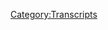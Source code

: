 {{DEFAULTSORT:
    #_TRANSCRIPT_0548:May 5, 2003
}}{{Transcript
    | title         = [[548: May 5, 2003]]
    | caption       = [https://knowledgefight.libsyn.com/548-may-5-2003 Listen to this episode on Libsyn]
    | episodeNumber = [[548: May 5, 2003|548]]
    | length        = 01:23:13
}}

{{MessageBox
    | header     = Warning: Bot Generated Content
    | text       = This transcript was automatically generated by transcription software and likely contains many mistakes and misattributions. Please check the audio for definitive quotes, attribution, and context.
    | image      = N3yvass4myg91.webp
    | imagewidth = 50px
    | id         = warning
}}

{{TranscriptBlock
    | name      = Unknown Speaker
    | timestamp = 00:00:00.000
    | text      = N-N-N-N-N-N-N-Knowledge Fight
}}

{{TranscriptBlock
    | name      = Unknown Speaker
    | timestamp = 00:00:12.880
    | text      = Dan and Jordan, I am SWEATING
}}

{{TranscriptBlock
    | name      = Unknown Speaker
    | timestamp = 00:00:17.920
    | text      = knowledgefight.com, it's time to pray
}}

{{TranscriptBlock
    | name      = Unknown Speaker
    | timestamp = 00:00:21.079
    | text      = I have great respect for knowledge fight
}}

{{TranscriptBlock
    | name      = Unknown Speaker
    | timestamp = 00:00:23.760
    | text      = knowledge fight
}}

{{TranscriptBlock
    | name      = Unknown Speaker
    | timestamp = 00:00:24.760
    | text      = I'm sick of them posing as if they're the good guys
}}

{{TranscriptBlock
    | name      = Unknown Speaker
    | timestamp = 00:00:27.120
    | text      = saying we are the bad guys
}}

{{TranscriptBlock
    | name      = Unknown Speaker
    | timestamp = 00:00:28.679
    | text      = knowledge fight
}}

{{TranscriptBlock
    | name      = Unknown Speaker
    | timestamp = 00:00:30.000
    | text      = Dan and Jordan, knowledge fight
}}

{{TranscriptBlock
    | name      = Unknown Speaker
    | timestamp = 00:00:32.119
    | text      = RIDDLER, RIDDLER, RIDDLER
}}

{{TranscriptBlock
    | name      = Unknown Speaker
    | timestamp = 00:00:34.200
    | text      = I need, I need money
}}

{{TranscriptBlock
    | name      = Unknown Speaker
    | timestamp = 00:00:36.399
    | text      = RIDDLER, RIDDLER, RIDDLER
}}

{{TranscriptBlock
    | name      = Unknown Speaker
    | timestamp = 00:00:39.200
    | text      = Andy and Kansas, Andy and Kansas
}}

{{TranscriptBlock
    | name      = Unknown Speaker
    | timestamp = 00:00:42.079
    | text      = Stop it, Andy and Kansas, Andy and Kansas
}}

{{TranscriptBlock
    | name      = Unknown Speaker
    | timestamp = 00:00:44.600
    | text      = Andy and, Andy, it's time to pray
}}

{{TranscriptBlock
    | name      = Unknown Speaker
    | timestamp = 00:00:47.000
    | text      = Andy and Kansas, you're on the air, thanks for holding
}}

{{TranscriptBlock
    | name      = Unknown Speaker
    | timestamp = 00:00:49.240
    | text      = Hello Alex, I'm a victim caller, I'm a huge fan
}}

{{TranscriptBlock
    | name      = Unknown Speaker
    | timestamp = 00:00:51.679
    | text      = I love your room
}}

{{TranscriptBlock
    | name      = Unknown Speaker
    | timestamp = 00:00:52.880
    | text      = knowledgefight
}}

{{TranscriptBlock
    | name      = Unknown Speaker
    | timestamp = 00:00:53.880
    | text      = n-n-n-n-n-n-n-n-n-n-n-n-n-n-knowledgefight.com
}}

{{TranscriptBlock
    | name      = Unknown Speaker
    | timestamp = 00:00:56.880
    | text      = I love you
}}

{{TranscriptBlock
    | name      = Unknown Speaker
    | timestamp = 00:00:59.320
    | text      = Hey everybody, welcome back to Knowledge Fight, I'm Dan
}}

{{TranscriptBlock
    | name      = Unknown Speaker
    | timestamp = 00:01:01.359
    | text      = I'm Jordan
}}

{{TranscriptBlock
    | name      = Unknown Speaker
    | timestamp = 00:01:02.359
    | text      = We're a couple dudes, like to sit around, drink novelty beverages and talk a little bit about
}}

{{TranscriptBlock
    | name      = Unknown Speaker
    | timestamp = 00:01:05.159
    | text      = Alex Jones
}}

{{TranscriptBlock
    | name      = Unknown Speaker
    | timestamp = 00:01:06.159
    | text      = Oh indeed we are, Dan
}}

{{TranscriptBlock
    | name      = Unknown Speaker
    | timestamp = 00:01:07.439
    | text      = Jordan
}}

{{TranscriptBlock
    | name      = Unknown Speaker
    | timestamp = 00:01:08.439
    | text      = Dan
}}

{{TranscriptBlock
    | name      = Unknown Speaker
    | timestamp = 00:01:09.439
    | text      = Jordan
}}

{{TranscriptBlock
    | name      = Unknown Speaker
    | timestamp = 00:01:10.439
    | text      = Quick question for ya
}}

{{TranscriptBlock
    | name      = Unknown Speaker
    | timestamp = 00:01:11.439
    | text      = What's up?
}}

{{TranscriptBlock
    | name      = Unknown Speaker
    | timestamp = 00:01:12.439
    | text      = What's your bright spot today?
}}

{{TranscriptBlock
    | name      = Unknown Speaker
    | timestamp = 00:01:13.439
    | text      = My bright spot today is that I have been vaccinated
}}

{{TranscriptBlock
    | name      = Unknown Speaker
    | timestamp = 00:01:14.439
    | text      = Yay!
}}

{{TranscriptBlock
    | name      = Unknown Speaker
    | timestamp = 00:01:15.439
    | text      = I got it all taken care of and I'm okay
}}

{{TranscriptBlock
    | name      = Unknown Speaker
    | timestamp = 00:01:19.359
    | text      = Yes indeed
}}

{{TranscriptBlock
    | name      = Unknown Speaker
    | timestamp = 00:01:20.359
    | text      = At this point, it was an interesting weekend
}}

{{TranscriptBlock
    | name      = Unknown Speaker
    | timestamp = 00:01:22.920
    | text      = I actually, I got my date wrong and ended up getting the vaccine on Saturday
}}

{{TranscriptBlock
    | name      = Unknown Speaker
    | timestamp = 00:01:29.400
    | text      = Yes, yep
}}

{{TranscriptBlock
    | name      = Unknown Speaker
    | timestamp = 00:01:30.400
    | text      = And I had heard from some people, I had some friends who have gotten shot and they've told
}}

{{TranscriptBlock
    | name      = Unknown Speaker
    | timestamp = 00:01:36.840
    | text      = me about like, oh, you know, hey, the next day it's pretty bad or like I had a little
}}

{{TranscriptBlock
    | name      = Unknown Speaker
    | timestamp = 00:01:40.719
    | text      = bit of, you know, some, some effects
}}

{{TranscriptBlock
    | name      = Unknown Speaker
    | timestamp = 00:01:42.640
    | text      = Sure, sure, sure
}}

{{TranscriptBlock
    | name      = Unknown Speaker
    | timestamp = 00:01:43.640
    | text      = And so you were kind enough to drive me to get the vaccine and I went and immediately
}}

{{TranscriptBlock
    | name      = Unknown Speaker
    | timestamp = 00:01:50.400
    | text      = I was very cocky
}}

{{TranscriptBlock
    | name      = Unknown Speaker
    | timestamp = 00:01:51.400
    | text      = Oh!
}}

{{TranscriptBlock
    | name      = Unknown Speaker
    | timestamp = 00:01:52.400
    | text      = I was so cocky
}}

{{TranscriptBlock
    | name      = Unknown Speaker
    | timestamp = 00:01:53.400
    | text      = I was very much like, I'm not even having any side effects, I wanna, I wanna be part
}}

{{TranscriptBlock
    | name      = Unknown Speaker
    | timestamp = 00:01:57.519
    | text      = of the team, everybody's suffering through this
}}

{{TranscriptBlock
    | name      = Unknown Speaker
    | timestamp = 00:01:59.560
    | text      = I appreciated very much the hubris of saying, you know, I feel like I'm not even a part
}}

{{TranscriptBlock
    | name      = Unknown Speaker
    | timestamp = 00:02:05.799
    | text      = of the communal experience of the side effects
}}

{{TranscriptBlock
    | name      = Unknown Speaker
    | timestamp = 00:02:08.719
    | text      = Yeah
}}

{{TranscriptBlock
    | name      = Unknown Speaker
    | timestamp = 00:02:09.719
    | text      = And so that evening, Saturday evening, Wrestlemania was on
}}

{{TranscriptBlock
    | name      = Unknown Speaker
    | timestamp = 00:02:13.319
    | text      = Right
}}

{{TranscriptBlock
    | name      = Unknown Speaker
    | timestamp = 00:02:14.319
    | text      = Saturday and Sunday and it was the return of the live audience at a Wrestlemania and
}}

{{TranscriptBlock
    | name      = Unknown Speaker
    | timestamp = 00:02:19.199
    | text      = there was this weird resonance between, I got vaccinated on the same day as Wrestlemania
}}

{{TranscriptBlock
    | name      = Unknown Speaker
    | timestamp = 00:02:25.560
    | text      = is having crowds return
}}

{{TranscriptBlock
    | name      = Unknown Speaker
    | timestamp = 00:02:27.000
    | text      = Sure, sure
}}

{{TranscriptBlock
    | name      = Unknown Speaker
    | timestamp = 00:02:28.000
    | text      = There was sort of a swell of emotion of like normal, pseudo normalcy
}}

{{TranscriptBlock
    | name      = Unknown Speaker
    | timestamp = 00:02:33.280
    | text      = You can see the horizon
}}

{{TranscriptBlock
    | name      = Unknown Speaker
    | timestamp = 00:02:34.280
    | text      = You can see the horizon over there
}}

{{TranscriptBlock
    | name      = Unknown Speaker
    | timestamp = 00:02:35.280
    | text      = Yeah, yeah, yeah, yeah
}}

{{TranscriptBlock
    | name      = Unknown Speaker
    | timestamp = 00:02:36.280
    | text      = Yeah and so I was watching it and right at about 9.30 I got hit by a train of a fever
}}

{{TranscriptBlock
    | name      = Unknown Speaker
    | timestamp = 00:02:44.360
    | text      = Just a, just a locomotive and so I had a little bit of a fever through the end of Saturday
}}

{{TranscriptBlock
    | name      = Unknown Speaker
    | timestamp = 00:02:51.680
    | text      = night of Wrestlemania and went straight to bed and felt fine, Sunday really
}}

{{TranscriptBlock
    | name      = Unknown Speaker
    | timestamp = 00:02:56.960
    | text      = Yes
}}

{{TranscriptBlock
    | name      = Unknown Speaker
    | timestamp = 00:02:57.960
    | text      = But felt real stupid
}}

{{TranscriptBlock
    | name      = Unknown Speaker
    | timestamp = 00:02:58.960
    | text      = Well, I mean, Dan, you got your wish, you joined the communal experience of side effects
}}

{{TranscriptBlock
    | name      = Unknown Speaker
    | timestamp = 00:03:04.680
    | text      = Dan
}}

{{TranscriptBlock
    | name      = Unknown Speaker
    | timestamp = 00:03:05.680
    | text      = Yeah
}}

{{TranscriptBlock
    | name      = Unknown Speaker
    | timestamp = 00:03:06.680
    | text      = You and I are both fully vaccinated now
}}

{{TranscriptBlock
    | name      = Unknown Speaker
    | timestamp = 00:03:07.680
    | text      = I felt really stupid cause I was like looking at my texts to you and I was like, there's
}}

{{TranscriptBlock
    | name      = Unknown Speaker
    | timestamp = 00:03:11.680
    | text      = no side effects
}}

{{TranscriptBlock
    | name      = Unknown Speaker
    | timestamp = 00:03:12.680
    | text      = I'm fine
}}

{{TranscriptBlock
    | name      = Unknown Speaker
    | timestamp = 00:03:14.680
    | text      = It was very funny
}}

{{TranscriptBlock
    | name      = Unknown Speaker
    | timestamp = 00:03:15.840
    | text      = I'm a superman
}}

{{TranscriptBlock
    | name      = Unknown Speaker
    | timestamp = 00:03:16.840
    | text      = It was very funny, I didn't feel any like resentment towards you, I was just sitting
}}

{{TranscriptBlock
    | name      = Unknown Speaker
    | timestamp = 00:03:21.199
    | text      = there going like, oh, I've heard some people don't have side effects, maybe Dan will be
}}

{{TranscriptBlock
    | name      = Unknown Speaker
    | timestamp = 00:03:25.219
    | text      = one of the ones
}}

{{TranscriptBlock
    | name      = Unknown Speaker
    | timestamp = 00:03:26.219
    | text      = In the back of my mind I was like, something's gonna happen
}}

{{TranscriptBlock
    | name      = Unknown Speaker
    | timestamp = 00:03:29.319
    | text      = Yeah, it wasn't too bad too, like it wasn't even like a really bad fever, I'm just kind
}}

{{TranscriptBlock
    | name      = Unknown Speaker
    | timestamp = 00:03:33.840
    | text      = of weak
}}

{{TranscriptBlock
    | name      = Unknown Speaker
    | timestamp = 00:03:34.840
    | text      = Yeah
}}

{{TranscriptBlock
    | name      = Unknown Speaker
    | timestamp = 00:03:35.840
    | text      = I'm very soft and a little bit of a fever and I was just like, I need to put on a little
}}

{{TranscriptBlock
    | name      = Unknown Speaker
    | timestamp = 00:03:42.360
    | text      = hat, a little bedtime hat
}}

{{TranscriptBlock
    | name      = Unknown Speaker
    | timestamp = 00:03:43.800
    | text      = A little bedclothes, nice little sleepy time tea
}}

{{TranscriptBlock
    | name      = Unknown Speaker
    | timestamp = 00:03:46.759
    | text      = Yeah, and so also, I just feel like I should do this, a little review of Wrestlemania
}}

{{TranscriptBlock
    | name      = Unknown Speaker
    | timestamp = 00:03:53.039
    | text      = Sure, sure, of course
}}

{{TranscriptBlock
    | name      = Unknown Speaker
    | timestamp = 00:03:54.039
    | text      = Boo
}}

{{TranscriptBlock
    | name      = Unknown Speaker
    | timestamp = 00:03:55.039
    | text      = That was a very little review
}}

{{TranscriptBlock
    | name      = Unknown Speaker
    | timestamp = 00:03:57.680
    | text      = Yeah
}}

{{TranscriptBlock
    | name      = Unknown Speaker
    | timestamp = 00:03:58.680
    | text      = Wow
}}

{{TranscriptBlock
    | name      = Unknown Speaker
    | timestamp = 00:03:59.680
    | text      = Real bad?
}}

{{TranscriptBlock
    | name      = Unknown Speaker
    | timestamp = 00:04:00.680
    | text      = Mm
}}

{{TranscriptBlock
    | name      = Unknown Speaker
    | timestamp = 00:04:01.680
    | text      = How did, we had a conversation about Bray Wyatt and his nonsense, did they do what
}}

{{TranscriptBlock
    | name      = Unknown Speaker
    | timestamp = 00:04:08.520
    | text      = we, I surmised that they would do a movie like that, where they go inside of a, nope
}}

{{TranscriptBlock
    | name      = Unknown Speaker
    | timestamp = 00:04:14.479
    | text      = What happened?
}}

{{TranscriptBlock
    | name      = Unknown Speaker
    | timestamp = 00:04:15.620
    | text      = So for the listeners who don't watch wrestling, Bray Wyatt was a guy who was a swamp hillbilly
}}

{{TranscriptBlock
    | name      = Unknown Speaker
    | timestamp = 00:04:21.319
    | text      = cult leader
}}

{{TranscriptBlock
    | name      = Unknown Speaker
    | timestamp = 00:04:22.319
    | text      = Sure
}}

{{TranscriptBlock
    | name      = Unknown Speaker
    | timestamp = 00:04:23.319
    | text      = And was a lot of fun
}}

{{TranscriptBlock
    | name      = Unknown Speaker
    | timestamp = 00:04:24.319
    | text      = Unofficial mascot of this podcast, I believe
}}

{{TranscriptBlock
    | name      = Unknown Speaker
    | timestamp = 00:04:26.839
    | text      = Sure, yeah
}}

{{TranscriptBlock
    | name      = Unknown Speaker
    | timestamp = 00:04:27.839
    | text      = Our first tweet was, yeah, yeah, yeah
}}

{{TranscriptBlock
    | name      = Unknown Speaker
    | timestamp = 00:04:29.839
    | text      = No, I don't think that was our first tweet, but it was the first one I tagged Alex Jones
}}

{{TranscriptBlock
    | name      = Unknown Speaker
    | timestamp = 00:04:33.579
    | text      = in
}}

{{TranscriptBlock
    | name      = Unknown Speaker
    | timestamp = 00:04:34.579
    | text      = Yes, yeah, yeah
}}

{{TranscriptBlock
    | name      = Unknown Speaker
    | timestamp = 00:04:35.579
    | text      = He was on Twitter
}}

{{TranscriptBlock
    | name      = Unknown Speaker
    | timestamp = 00:04:36.579
    | text      = Yeah, yeah, yeah, yeah
}}

{{TranscriptBlock
    | name      = Unknown Speaker
    | timestamp = 00:04:37.579
    | text      = So he used to be a swamp hillbilly cult leader, and that was a lot of fun, he gave rambling
}}

{{TranscriptBlock
    | name      = Unknown Speaker
    | timestamp = 00:04:41.759
    | text      = sermons, and then he went away and he came back as a children's TV show host
}}

{{TranscriptBlock
    | name      = Unknown Speaker
    | timestamp = 00:04:48.800
    | text      = Sure
}}

{{TranscriptBlock
    | name      = Unknown Speaker
    | timestamp = 00:04:49.800
    | text      = It was a little bit creepy
}}

{{TranscriptBlock
    | name      = Unknown Speaker
    | timestamp = 00:04:50.800
    | text      = Sure
}}

{{TranscriptBlock
    | name      = Unknown Speaker
    | timestamp = 00:04:51.800
    | text      = At the Firefly Funhouse, and then he also was possessed by a demon called the Fiend
}}

{{TranscriptBlock
    | name      = Unknown Speaker
    | timestamp = 00:04:55.480
    | text      = Right
}}

{{TranscriptBlock
    | name      = Unknown Speaker
    | timestamp = 00:04:56.480
    | text      = That made him nearly indestructible, and there's a bunch of convoluted nonsense storytelling
}}

{{TranscriptBlock
    | name      = Unknown Speaker
    | timestamp = 00:05:00.839
    | text      = Of course
}}

{{TranscriptBlock
    | name      = Unknown Speaker
    | timestamp = 00:05:01.839
    | text      = Then at last year's Wrestlemania, they did a cinematic movie type match, where it was
}}

{{TranscriptBlock
    | name      = Unknown Speaker
    | timestamp = 00:05:06.199
    | text      = called a Firefly Funhouse match
}}

{{TranscriptBlock
    | name      = Unknown Speaker
    | timestamp = 00:05:07.639
    | text      = Sure
}}

{{TranscriptBlock
    | name      = Unknown Speaker
    | timestamp = 00:05:08.639
    | text      = Where the Fiend deconstructed John Cena's ego in his entire career
}}

{{TranscriptBlock
    | name      = Unknown Speaker
    | timestamp = 00:05:12.560
    | text      = Right
}}

{{TranscriptBlock
    | name      = Unknown Speaker
    | timestamp = 00:05:13.560
    | text      = Through a weird psychological deconstruct- it was amazing
}}

{{TranscriptBlock
    | name      = Unknown Speaker
    | timestamp = 00:05:16.040
    | text      = No, no, we- I watched it, this is one of the few things about wrestling that I've ever
}}

{{TranscriptBlock
    | name      = Unknown Speaker
    | timestamp = 00:05:20.399
    | text      = watched, we watched it together, and I told you this was actually very, very good
}}

{{TranscriptBlock
    | name      = Unknown Speaker
    | timestamp = 00:05:24.079
    | text      = It was a lot of fun, so over the course of this year, the Fiend, the demon guy, he got
}}

{{TranscriptBlock
    | name      = Unknown Speaker
    | timestamp = 00:05:31.740
    | text      = burned alive
}}

{{TranscriptBlock
    | name      = Unknown Speaker
    | timestamp = 00:05:32.839
    | text      = Sure, sure
}}

{{TranscriptBlock
    | name      = Unknown Speaker
    | timestamp = 00:05:33.839
    | text      = Randy
}}

{{TranscriptBlock
    | name      = Unknown Speaker
    | timestamp = 00:05:34.839
    | text      = Professional wrestling, correct?
}}

{{TranscriptBlock
    | name      = Unknown Speaker
    | timestamp = 00:05:35.839
    | text      = Okay
}}

{{TranscriptBlock
    | name      = Unknown Speaker
    | timestamp = 00:05:36.839
    | text      = Randy Orton set him on fire, and burned him alive, and he disappeared for a bit, but by
}}

{{TranscriptBlock
    | name      = Unknown Speaker
    | timestamp = 00:05:41.759
    | text      = that point, he had indoctrinated Alexa Bliss, who was another character on the show
}}

{{TranscriptBlock
    | name      = Unknown Speaker
    | timestamp = 00:05:45.879
    | text      = Sure
}}

{{TranscriptBlock
    | name      = Unknown Speaker
    | timestamp = 00:05:46.879
    | text      = Sure
}}

{{TranscriptBlock
    | name      = Unknown Speaker
    | timestamp = 00:05:47.879
    | text      = Into the dark arts, or the evil
}}

{{TranscriptBlock
    | name      = Unknown Speaker
    | timestamp = 00:05:48.879
    | text      = Naturally
}}

{{TranscriptBlock
    | name      = Unknown Speaker
    | timestamp = 00:05:49.879
    | text      = Or whatever
}}

{{TranscriptBlock
    | name      = Unknown Speaker
    | timestamp = 00:05:50.879
    | text      = Yeah, whatever it is they do
}}

{{TranscriptBlock
    | name      = Unknown Speaker
    | timestamp = 00:05:51.879
    | text      = And so she was sort of pestering Randy Orton, and throwing fireballs at him, because she
}}

{{TranscriptBlock
    | name      = Unknown Speaker
    | timestamp = 00:05:55.360
    | text      = can throw fireballs now
}}

{{TranscriptBlock
    | name      = Unknown Speaker
    | timestamp = 00:05:56.360
    | text      = Well yeah, but why not?
}}

{{TranscriptBlock
    | name      = Unknown Speaker
    | timestamp = 00:05:57.360
    | text      = Sure
}}

{{TranscriptBlock
    | name      = Unknown Speaker
    | timestamp = 00:05:58.360
    | text      = You burned a man alive, you might as well give his buddy the ability to throw fireballs
}}

{{TranscriptBlock
    | name      = Unknown Speaker
    | timestamp = 00:06:03.560
    | text      = So at the last pay-per-view, Alexa Bliss had talked Randy Orton into a match with her
}}

{{TranscriptBlock
    | name      = Unknown Speaker
    | timestamp = 00:06:08.560
    | text      = Sure
}}

{{TranscriptBlock
    | name      = Unknown Speaker
    | timestamp = 00:06:09.560
    | text      = And of course, this was all a trap
}}

{{TranscriptBlock
    | name      = Unknown Speaker
    | timestamp = 00:06:10.560
    | text      = Well yeah, she shoots fire
}}

{{TranscriptBlock
    | name      = Unknown Speaker
    | timestamp = 00:06:12.439
    | text      = And the Fiend came back, and he was all burned and everything
}}

{{TranscriptBlock
    | name      = Unknown Speaker
    | timestamp = 00:06:15.120
    | text      = Okay, alright
}}

{{TranscriptBlock
    | name      = Unknown Speaker
    | timestamp = 00:06:16.120
    | text      = Charred up, and like, oh my god, he's a zombie, he's back
}}

{{TranscriptBlock
    | name      = Unknown Speaker
    | timestamp = 00:06:20.040
    | text      = Sure, sure, sure
}}

{{TranscriptBlock
    | name      = Unknown Speaker
    | timestamp = 00:06:21.040
    | text      = You will be visited by three other ghosts immediately following this one
}}

{{TranscriptBlock
    | name      = Unknown Speaker
    | timestamp = 00:06:24.680
    | text      = Yes
}}

{{TranscriptBlock
    | name      = Unknown Speaker
    | timestamp = 00:06:25.680
    | text      = Yeah, yeah
}}

{{TranscriptBlock
    | name      = Unknown Speaker
    | timestamp = 00:06:26.680
    | text      = So at this WrestleMania, on night two, they had the match between the Fiend and Randy
}}

{{TranscriptBlock
    | name      = Unknown Speaker
    | timestamp = 00:06:31.240
    | text      = Orton, and it was like, what the fuck is this gonna be?
}}

{{TranscriptBlock
    | name      = Unknown Speaker
    | timestamp = 00:06:33.399
    | text      = They've already burned him to death
}}

{{TranscriptBlock
    | name      = Unknown Speaker
    | timestamp = 00:06:35.319
    | text      = Yeah, yeah, so I would say, you know
}}

{{TranscriptBlock
    | name      = Unknown Speaker
    | timestamp = 00:06:37.199
    | text      = A wrestling match
}}

{{TranscriptBlock
    | name      = Unknown Speaker
    | timestamp = 00:06:38.199
    | text      = A chalk and ash bone match
}}

{{TranscriptBlock
    | name      = Unknown Speaker
    | timestamp = 00:06:41.439
    | text      = I was like, this is so stupid
}}

{{TranscriptBlock
    | name      = Unknown Speaker
    | timestamp = 00:06:44.839
    | text      = And so actually, during the pre-show of night one, I was yelling at the screen, open with
}}

{{TranscriptBlock
    | name      = Unknown Speaker
    | timestamp = 00:06:50.959
    | text      = the Fiend match you cowards!
}}

{{TranscriptBlock
    | name      = Unknown Speaker
    | timestamp = 00:06:53.160
    | text      = Yeah
}}

{{TranscriptBlock
    | name      = Unknown Speaker
    | timestamp = 00:06:54.160
    | text      = Because it's the worst idea, why would you ever open the show with that match?
}}

{{TranscriptBlock
    | name      = Unknown Speaker
    | timestamp = 00:06:58.920
    | text      = Oh, it's a terrible idea
}}

{{TranscriptBlock
    | name      = Unknown Speaker
    | timestamp = 00:06:59.920
    | text      = And they opened the show with that match
}}

{{TranscriptBlock
    | name      = Unknown Speaker
    | timestamp = 00:07:01.199
    | text      = They did not
}}

{{TranscriptBlock
    | name      = Unknown Speaker
    | timestamp = 00:07:02.199
    | text      = And it was so dumb
}}

{{TranscriptBlock
    | name      = Unknown Speaker
    | timestamp = 00:07:03.199
    | text      = They opened the show with that match, that's a terrible idea
}}

{{TranscriptBlock
    | name      = Unknown Speaker
    | timestamp = 00:07:05.800
    | text      = Yeah
}}

{{TranscriptBlock
    | name      = Unknown Speaker
    | timestamp = 00:07:06.800
    | text      = Oh my god
}}

{{TranscriptBlock
    | name      = Unknown Speaker
    | timestamp = 00:07:07.800
    | text      = It was really bad
}}

{{TranscriptBlock
    | name      = Unknown Speaker
    | timestamp = 00:07:08.800
    | text      = Oh boy
}}

{{TranscriptBlock
    | name      = Unknown Speaker
    | timestamp = 00:07:09.800
    | text      = Yep, and it started with Bray Wyatt as the Fiend, charred, walking down the hallway
}}

{{TranscriptBlock
    | name      = Unknown Speaker
    | timestamp = 00:07:15.740
    | text      = And as he walked down the hallway, all the char dropped off him and he was magically
}}

{{TranscriptBlock
    | name      = Unknown Speaker
    | timestamp = 00:07:21.399
    | text      = healed
}}

{{TranscriptBlock
    | name      = Unknown Speaker
    | timestamp = 00:07:22.399
    | text      = And he regenerated?
}}

{{TranscriptBlock
    | name      = Unknown Speaker
    | timestamp = 00:07:23.399
    | text      = Yeah
}}

{{TranscriptBlock
    | name      = Unknown Speaker
    | timestamp = 00:07:24.399
    | text      = He regenerated?
}}

{{TranscriptBlock
    | name      = Unknown Speaker
    | timestamp = 00:07:25.399
    | text      = Oh man
}}

{{TranscriptBlock
    | name      = Unknown Speaker
    | timestamp = 00:07:26.399
    | text      = Yep
}}

{{TranscriptBlock
    | name      = Unknown Speaker
    | timestamp = 00:07:27.399
    | text      = Oh shit, that should have been on Easter
}}

{{TranscriptBlock
    | name      = Unknown Speaker
    | timestamp = 00:07:28.399
    | text      = Should have been on Easter
}}

{{TranscriptBlock
    | name      = Unknown Speaker
    | timestamp = 00:07:29.399
    | text      = The Fiend comes back on Easter Sunday?
}}

{{TranscriptBlock
    | name      = Unknown Speaker
    | timestamp = 00:07:32.319
    | text      = That's the way you do it
}}

{{TranscriptBlock
    | name      = Unknown Speaker
    | timestamp = 00:07:33.319
    | text      = I would explain what happened in the match, but I don't really understand it and it was
}}

{{TranscriptBlock
    | name      = Unknown Speaker
    | timestamp = 00:07:37.279
    | text      = dumb
}}

{{TranscriptBlock
    | name      = Unknown Speaker
    | timestamp = 00:07:38.279
    | text      = I will say my high point, and this is damning the Wrestlemania with faint praise, my high
}}

{{TranscriptBlock
    | name      = Unknown Speaker
    | timestamp = 00:07:43.079
    | text      = point was the rapper Bad Bunny
}}

{{TranscriptBlock
    | name      = Unknown Speaker
    | timestamp = 00:07:46.319
    | text      = I have been hearing a lot of people say positive things about a rapper who did some flips
}}

{{TranscriptBlock
    | name      = Unknown Speaker
    | timestamp = 00:07:51.199
    | text      = Yes, that was on night one, it might have been when my fever was setting in, but he
}}

{{TranscriptBlock
    | name      = Unknown Speaker
    | timestamp = 00:07:56.279
    | text      = killed it
}}

{{TranscriptBlock
    | name      = Unknown Speaker
    | timestamp = 00:07:57.279
    | text      = It was a lot of fun to watch him have just the best time
}}

{{TranscriptBlock
    | name      = Unknown Speaker
    | timestamp = 00:08:01.800
    | text      = Clearly he was having a lot of fun
}}

{{TranscriptBlock
    | name      = Unknown Speaker
    | timestamp = 00:08:05.240
    | text      = That didn't happen, I checked with some people before the show and they were like no, Bad
}}

{{TranscriptBlock
    | name      = Unknown Speaker
    | timestamp = 00:08:09.800
    | text      = Bunny's never been on Wrestlemania, Dan just had a terrible fever
}}

{{TranscriptBlock
    | name      = Unknown Speaker
    | timestamp = 00:08:12.680
    | text      = Oh shit
}}

{{TranscriptBlock
    | name      = Unknown Speaker
    | timestamp = 00:08:13.680
    | text      = Dan, your fever was so bad, your brain was torturing itself
}}

{{TranscriptBlock
    | name      = Unknown Speaker
    | timestamp = 00:08:17.699
    | text      = On night two they had a great video, like a little piece where Bad Bunny comes walking
}}

{{TranscriptBlock
    | name      = Unknown Speaker
    | timestamp = 00:08:22.959
    | text      = up onto a street and Triple H is standing there with a briefcase and he's like you did
}}

{{TranscriptBlock
    | name      = Unknown Speaker
    | timestamp = 00:08:29.000
    | text      = great at Wrestlemania, now you go do what you do
}}

{{TranscriptBlock
    | name      = Unknown Speaker
    | timestamp = 00:08:31.459
    | text      = Oh god no
}}

{{TranscriptBlock
    | name      = Unknown Speaker
    | timestamp = 00:08:32.759
    | text      = So he hands him the briefcase and he's got a microphone
}}

{{TranscriptBlock
    | name      = Unknown Speaker
    | timestamp = 00:08:34.840
    | text      = No no no no no no no no no no no no no no no no no no no no no no no no no no no no
}}

{{TranscriptBlock
    | name      = Unknown Speaker
    | timestamp = 00:08:40.240
    | text      = I don't even know anything about Bad Bunny's music and I have been won over, he seems charming
}}

{{TranscriptBlock
    | name      = Unknown Speaker
    | timestamp = 00:08:44.240
    | text      = Anyway, this has been my protracted bright spot, how about you Jordan
}}

{{TranscriptBlock
    | name      = Unknown Speaker
    | timestamp = 00:08:47.480
    | text      = Dan, my bright spot of all things, there's a new TV show called Made for Love
}}

{{TranscriptBlock
    | name      = Unknown Speaker
    | timestamp = 00:08:53.360
    | text      = Features someone who's burned to death, comes back
}}

{{TranscriptBlock
    | name      = Unknown Speaker
    | timestamp = 00:08:57.879
    | text      = Close, surprisingly close, it's like a, you know, tech billionaire, he does some stuff,
}}

{{TranscriptBlock
    | name      = Unknown Speaker
    | timestamp = 00:09:05.299
    | text      = it's quite funny, but the main thing is Ray Romano is incredible in it
}}

{{TranscriptBlock
    | name      = Unknown Speaker
    | timestamp = 00:09:10.000
    | text      = Oh yeah
}}

{{TranscriptBlock
    | name      = Unknown Speaker
    | timestamp = 00:09:11.000
    | text      = He has turned himself into an actor with a, with a capital Taur
}}

{{TranscriptBlock
    | name      = Unknown Speaker
    | timestamp = 00:09:15.879
    | text      = I think he's always been pretty good
}}

{{TranscriptBlock
    | name      = Unknown Speaker
    | timestamp = 00:09:16.879
    | text      = He's always been pretty good, but you wouldn't expect everybody loves Raymond to be this
}}

{{TranscriptBlock
    | name      = Unknown Speaker
    | timestamp = 00:09:20.740
    | text      = guy and to pull it off as well as he does
}}

{{TranscriptBlock
    | name      = Unknown Speaker
    | timestamp = 00:09:23.139
    | text      = I don't know, have you seen Men of a Certain Age?
}}

{{TranscriptBlock
    | name      = Unknown Speaker
    | timestamp = 00:09:25.000
    | text      = That was pretty good
}}

{{TranscriptBlock
    | name      = Unknown Speaker
    | timestamp = 00:09:26.000
    | text      = Was it?
}}

{{TranscriptBlock
    | name      = Unknown Speaker
    | timestamp = 00:09:27.000
    | text      = Was it Andre Brauer?
}}

{{TranscriptBlock
    | name      = Unknown Speaker
    | timestamp = 00:09:28.000
    | text      = Wait, Men of a Certain Age, which age?
}}

{{TranscriptBlock
    | name      = Unknown Speaker
    | timestamp = 00:09:30.120
    | text      = Yeah, Ray Romano, Quantum Leap Guy, Scott Bakula
}}

{{TranscriptBlock
    | name      = Unknown Speaker
    | timestamp = 00:09:34.080
    | text      = Scott Bakula is still alive?
}}

{{TranscriptBlock
    | name      = Unknown Speaker
    | timestamp = 00:09:36.120
    | text      = It was a while back, there was a show, I remember
}}

{{TranscriptBlock
    | name      = Unknown Speaker
    | timestamp = 00:09:38.120
    | text      = Scott Bakula was alive a while back?
}}

{{TranscriptBlock
    | name      = Unknown Speaker
    | timestamp = 00:09:39.759
    | text      = He was of a certain age
}}

{{TranscriptBlock
    | name      = Unknown Speaker
    | timestamp = 00:09:41.120
    | text      = I remember that show being alright, I might be wrong about that
}}

{{TranscriptBlock
    | name      = Unknown Speaker
    | timestamp = 00:09:45.679
    | text      = Wait, it was a show?
}}

{{TranscriptBlock
    | name      = Unknown Speaker
    | timestamp = 00:09:46.679
    | text      = Yeah
}}

{{TranscriptBlock
    | name      = Unknown Speaker
    | timestamp = 00:09:47.679
    | text      = I thought it was like a
}}

{{TranscriptBlock
    | name      = Unknown Speaker
    | timestamp = 00:09:48.679
    | text      = It was on like USA
}}

{{TranscriptBlock
    | name      = Unknown Speaker
    | timestamp = 00:09:49.679
    | text      = I thought it was like the Deep Impact to Wild Hogs's Armageddon if you will
}}

{{TranscriptBlock
    | name      = Unknown Speaker
    | timestamp = 00:09:53.840
    | text      = You know, Men of a Certain Age and Wild Hogs both came out the same year kind of thing
}}

{{TranscriptBlock
    | name      = Unknown Speaker
    | timestamp = 00:09:57.720
    | text      = There's thematic overlap
}}

{{TranscriptBlock
    | name      = Unknown Speaker
    | timestamp = 00:09:59.720
    | text      = Sure
}}

{{TranscriptBlock
    | name      = Unknown Speaker
    | timestamp = 00:10:00.720
    | text      = Aging
}}

{{TranscriptBlock
    | name      = Unknown Speaker
    | timestamp = 00:10:01.720
    | text      = Anyway
}}

{{TranscriptBlock
    | name      = Unknown Speaker
    | timestamp = 00:10:02.720
    | text      = Okay
}}

{{TranscriptBlock
    | name      = Unknown Speaker
    | timestamp = 00:10:03.720
    | text      = Jordan
}}

{{TranscriptBlock
    | name      = Unknown Speaker
    | timestamp = 00:10:04.720
    | text      = Yes?
}}

{{TranscriptBlock
    | name      = Unknown Speaker
    | timestamp = 00:10:05.720
    | text      = Today we have an episode to go over
}}

{{TranscriptBlock
    | name      = Unknown Speaker
    | timestamp = 00:10:06.919
    | text      = Oh we do
}}

{{TranscriptBlock
    | name      = Unknown Speaker
    | timestamp = 00:10:07.919
    | text      = Yup
}}

{{TranscriptBlock
    | name      = Unknown Speaker
    | timestamp = 00:10:08.919
    | text      = Was that what we were doing?
}}

{{TranscriptBlock
    | name      = Unknown Speaker
    | timestamp = 00:10:09.919
    | text      = So I had this weekend of, you know, sort of recovery and what have you and convalescence
}}

{{TranscriptBlock
    | name      = Unknown Speaker
    | timestamp = 00:10:16.480
    | text      = Even though I probably wasn't nearly as, you know, in need of that as I might have thought
}}

{{TranscriptBlock
    | name      = Unknown Speaker
    | timestamp = 00:10:22.559
    | text      = I might need to be
}}

{{TranscriptBlock
    | name      = Unknown Speaker
    | timestamp = 00:10:24.679
    | text      = I appreciate everybody allowing us, you know, being cool about Monday on Wednesday this
}}

{{TranscriptBlock
    | name      = Unknown Speaker
    | timestamp = 00:10:29.200
    | text      = week
}}

{{TranscriptBlock
    | name      = Unknown Speaker
    | timestamp = 00:10:30.200
    | text      = But as I was getting back to work I was like, I don't want to do this stuff
}}

{{TranscriptBlock
    | name      = Unknown Speaker
    | timestamp = 00:10:36.919
    | text      = Like I didn't want to look at the present day
}}

{{TranscriptBlock
    | name      = Unknown Speaker
    | timestamp = 00:10:39.399
    | text      = There have been some shootings and, you know, police involved shooting in Minneapolis
}}

{{TranscriptBlock
    | name      = Unknown Speaker
    | timestamp = 00:10:46.240
    | text      = And I just, I just didn't have the stomach to jump right back into that with Alex
}}

{{TranscriptBlock
    | name      = Unknown Speaker
    | timestamp = 00:10:51.419
    | text      = And so I decided we're going back to 2003
}}

{{TranscriptBlock
    | name      = Unknown Speaker
    | timestamp = 00:10:54.000
    | text      = Okay
}}

{{TranscriptBlock
    | name      = Unknown Speaker
    | timestamp = 00:10:55.000
    | text      = We're going to dip our toes back in
}}

{{TranscriptBlock
    | name      = Unknown Speaker
    | timestamp = 00:10:56.840
    | text      = We'll deal with the present day on Friday
}}

{{TranscriptBlock
    | name      = Unknown Speaker
    | timestamp = 00:10:58.559
    | text      = Sure
}}

{{TranscriptBlock
    | name      = Unknown Speaker
    | timestamp = 00:10:59.559
    | text      = But I needed to have something that had a little bit less stakes in order to dive back
}}

{{TranscriptBlock
    | name      = Unknown Speaker
    | timestamp = 00:11:05.179
    | text      = in on
}}

{{TranscriptBlock
    | name      = Unknown Speaker
    | timestamp = 00:11:06.179
    | text      = And we'll talk about that here in just a moment
}}

{{TranscriptBlock
    | name      = Unknown Speaker
    | timestamp = 00:11:08.039
    | text      = But before we do we've got to take a moment to say thank you to some folks who have signed
}}

{{TranscriptBlock
    | name      = Unknown Speaker
    | timestamp = 00:11:10.639
    | text      = up and are supporting the show
}}

{{TranscriptBlock
    | name      = Unknown Speaker
    | timestamp = 00:11:11.720
    | text      = That's a great idea
}}

{{TranscriptBlock
    | name      = Unknown Speaker
    | timestamp = 00:11:12.720
    | text      = So first, Scatman AKA Dan, thank you so much
}}

{{TranscriptBlock
    | name      = Unknown Speaker
    | timestamp = 00:11:15.960
    | text      = You are now a policy wonk
}}

{{TranscriptBlock
    | name      = Unknown Speaker
    | timestamp = 00:11:16.960
    | text      = I'm a policy wonk
}}

{{TranscriptBlock
    | name      = Unknown Speaker
    | timestamp = 00:11:18.360
    | text      = Thanks Scatman AKA Dan
}}

{{TranscriptBlock
    | name      = Unknown Speaker
    | timestamp = 00:11:20.039
    | text      = This is a good point for me to also apologize
}}

{{TranscriptBlock
    | name      = Unknown Speaker
    | timestamp = 00:11:22.500
    | text      = It has been brought up to me that I did say on an early episode that if we ever made it
}}

{{TranscriptBlock
    | name      = Unknown Speaker
    | timestamp = 00:11:27.019
    | text      = to a point where we were comfortable doing this podcast
}}

{{TranscriptBlock
    | name      = Unknown Speaker
    | timestamp = 00:11:29.679
    | text      = Oh no, we don't bring that up anymore
}}

{{TranscriptBlock
    | name      = Unknown Speaker
    | timestamp = 00:11:31.320
    | text      = That I would change my name legally to Scatman
}}

{{TranscriptBlock
    | name      = Unknown Speaker
    | timestamp = 00:11:33.559
    | text      = We don't bring that up anymore
}}

{{TranscriptBlock
    | name      = Unknown Speaker
    | timestamp = 00:11:35.039
    | text      = I'm not going to be able to do that
}}

{{TranscriptBlock
    | name      = Unknown Speaker
    | timestamp = 00:11:36.600
    | text      = Well, we were not expecting it
}}

{{TranscriptBlock
    | name      = Unknown Speaker
    | timestamp = 00:11:39.159
    | text      = Yes
}}

{{TranscriptBlock
    | name      = Unknown Speaker
    | timestamp = 00:11:40.159
    | text      = We were putting, we were putting a lot of money on not making any money
}}

{{TranscriptBlock
    | name      = Unknown Speaker
    | timestamp = 00:11:44.799
    | text      = I do keep open the possibility of a Scatman John tattoo or just his mustache
}}

{{TranscriptBlock
    | name      = Unknown Speaker
    | timestamp = 00:11:50.159
    | text      = Oh yeah
}}

{{TranscriptBlock
    | name      = Unknown Speaker
    | timestamp = 00:11:51.159
    | text      = Next, Willard Wonka in the policy factory
}}

{{TranscriptBlock
    | name      = Unknown Speaker
    | timestamp = 00:11:53.559
    | text      = Thank you so much, you are now a policy wonk
}}

{{TranscriptBlock
    | name      = Unknown Speaker
    | timestamp = 00:11:55.559
    | text      = I'm a policy wonk
}}

{{TranscriptBlock
    | name      = Unknown Speaker
    | timestamp = 00:11:56.720
    | text      = Thanks Willard Wonka
}}

{{TranscriptBlock
    | name      = Unknown Speaker
    | timestamp = 00:11:57.720
    | text      = Next, Courtney B, not a walk-in but I was in a Nelly song
}}

{{TranscriptBlock
    | name      = Unknown Speaker
    | timestamp = 00:12:01.919
    | text      = Thank you so much, you are now a policy wonk
}}

{{TranscriptBlock
    | name      = Unknown Speaker
    | timestamp = 00:12:03.720
    | text      = I'm a policy wonk
}}

{{TranscriptBlock
    | name      = Unknown Speaker
    | timestamp = 00:12:04.840
    | text      = Thanks Courtney
}}

{{TranscriptBlock
    | name      = Unknown Speaker
    | timestamp = 00:12:05.840
    | text      = Good to know that is not a walk-in
}}

{{TranscriptBlock
    | name      = Unknown Speaker
    | timestamp = 00:12:07.399
    | text      = That's not a walk-in
}}

{{TranscriptBlock
    | name      = Unknown Speaker
    | timestamp = 00:12:08.399
    | text      = No
}}

{{TranscriptBlock
    | name      = Unknown Speaker
    | timestamp = 00:12:09.399
    | text      = No
}}

{{TranscriptBlock
    | name      = Unknown Speaker
    | timestamp = 00:12:10.399
    | text      = You know Courtney B telling me about a party up in NYC
}}

{{TranscriptBlock
    | name      = Unknown Speaker
    | timestamp = 00:12:12.120
    | text      = I don't
}}

{{TranscriptBlock
    | name      = Unknown Speaker
    | timestamp = 00:12:13.120
    | text      = Gotta make it damn right
}}

{{TranscriptBlock
    | name      = Unknown Speaker
    | timestamp = 00:12:14.120
    | text      = I don't
}}

{{TranscriptBlock
    | name      = Unknown Speaker
    | timestamp = 00:12:15.120
    | text      = First flight, first flight, first flight
}}

{{TranscriptBlock
    | name      = Unknown Speaker
    | timestamp = 00:12:16.120
    | text      = Ah, come on
}}

{{TranscriptBlock
    | name      = Unknown Speaker
    | timestamp = 00:12:17.120
    | text      = Mix the Vanna White
}}

{{TranscriptBlock
    | name      = Unknown Speaker
    | timestamp = 00:12:18.120
    | text      = I don't know
}}

{{TranscriptBlock
    | name      = Unknown Speaker
    | timestamp = 00:12:19.120
    | text      = I'm never going to understand it
}}

{{TranscriptBlock
    | name      = Unknown Speaker
    | timestamp = 00:12:20.120
    | text      = I'm never going to understand it
}}

{{TranscriptBlock
    | name      = Unknown Speaker
    | timestamp = 00:12:21.799
    | text      = The world still thought Nelly was a good idea
}}

{{TranscriptBlock
    | name      = Unknown Speaker
    | timestamp = 00:12:24.240
    | text      = Must be the money
}}

{{TranscriptBlock
    | name      = Unknown Speaker
    | timestamp = 00:12:25.240
    | text      = They really did
}}

{{TranscriptBlock
    | name      = Unknown Speaker
    | timestamp = 00:12:26.240
    | text      = That's a great song
}}

{{TranscriptBlock
    | name      = Unknown Speaker
    | timestamp = 00:12:27.399
    | text      = Okay
}}

{{TranscriptBlock
    | name      = Unknown Speaker
    | timestamp = 00:12:28.399
    | text      = Anyway, uh, Toko, thank you so much, you are now a policy wonk
}}

{{TranscriptBlock
    | name      = Unknown Speaker
    | timestamp = 00:12:30.960
    | text      = I'm a policy wonk
}}

{{TranscriptBlock
    | name      = Unknown Speaker
    | timestamp = 00:12:31.960
    | text      = Thanks Toko
}}

{{TranscriptBlock
    | name      = Unknown Speaker
    | timestamp = 00:12:32.960
    | text      = Thank you
}}

{{TranscriptBlock
    | name      = Unknown Speaker
    | timestamp = 00:12:33.960
    | text      = Next, Davey Pancakes, thank you so much, you are now a policy wonk
}}

{{TranscriptBlock
    | name      = Unknown Speaker
    | timestamp = 00:12:36.320
    | text      = I'm a policy wonk
}}

{{TranscriptBlock
    | name      = Unknown Speaker
    | timestamp = 00:12:37.320
    | text      = Thanks, Davey Pancakes
}}

{{TranscriptBlock
    | name      = Unknown Speaker
    | timestamp = 00:12:38.440
    | text      = Thank you
}}

{{TranscriptBlock
    | name      = Unknown Speaker
    | timestamp = 00:12:39.440
    | text      = Next, evil commie feminist witch definitely coming for your guns, thank you so much,
}}

{{TranscriptBlock
    | name      = Unknown Speaker
    | timestamp = 00:12:42.639
    | text      = you are now a policy wonk
}}

{{TranscriptBlock
    | name      = Unknown Speaker
    | timestamp = 00:12:43.919
    | text      = I'm a policy wonk
}}

{{TranscriptBlock
    | name      = Unknown Speaker
    | timestamp = 00:12:44.919
    | text      = Thank you very much
}}

{{TranscriptBlock
    | name      = Unknown Speaker
    | timestamp = 00:12:45.919
    | text      = Hey, and finally, uh, I got a little technocrat shout out going out to Conal
}}

{{TranscriptBlock
    | name      = Unknown Speaker
    | timestamp = 00:12:51.080
    | text      = Thank you so much, Conal, you are now a technocrat
}}

{{TranscriptBlock
    | name      = Unknown Speaker
    | timestamp = 00:12:53.960
    | text      = I'm a policy wonk
}}

{{TranscriptBlock
    | name      = Unknown Speaker
    | timestamp = 00:12:54.960
    | text      = Crikey, mate, that's fantastic, have yourself a brew
}}

{{TranscriptBlock
    | name      = Unknown Speaker
    | timestamp = 00:12:58.200
    | text      = How's your 401k doing, bro?
}}

{{TranscriptBlock
    | name      = Unknown Speaker
    | timestamp = 00:12:59.639
    | text      = Alright, we gotta go full tilt boogie on this Watson, alright?
}}

{{TranscriptBlock
    | name      = Unknown Speaker
    | timestamp = 00:13:02.240
    | text      = Let's just get down to business
}}

{{TranscriptBlock
    | name      = Unknown Speaker
    | timestamp = 00:13:03.720
    | text      = We ain't making that money off that heroin
}}

{{TranscriptBlock
    | name      = Unknown Speaker
    | timestamp = 00:13:05.799
    | text      = Why you pimps so good?
}}

{{TranscriptBlock
    | name      = Unknown Speaker
    | timestamp = 00:13:07.840
    | text      = My neck is freakishly large
}}

{{TranscriptBlock
    | name      = Unknown Speaker
    | timestamp = 00:13:09.480
    | text      = I declare info war on you
}}

{{TranscriptBlock
    | name      = Unknown Speaker
    | timestamp = 00:13:12.080
    | text      = Thanks so much, Conal
}}

{{TranscriptBlock
    | name      = Unknown Speaker
    | timestamp = 00:13:13.080
    | text      = Yes, thank you very much, Conal
}}

{{TranscriptBlock
    | name      = Unknown Speaker
    | timestamp = 00:13:14.320
    | text      = Also, Jordan, I know you know this
}}

{{TranscriptBlock
    | name      = Unknown Speaker
    | timestamp = 00:13:15.759
    | text      = What's up, Dan?
}}

{{TranscriptBlock
    | name      = Unknown Speaker
    | timestamp = 00:13:16.759
    | text      = Now, the world needs to know this
}}

{{TranscriptBlock
    | name      = Unknown Speaker
    | timestamp = 00:13:17.759
    | text      = Okay
}}

{{TranscriptBlock
    | name      = Unknown Speaker
    | timestamp = 00:13:18.759
    | text      = There are two April birthdays, uh, myself
}}

{{TranscriptBlock
    | name      = Unknown Speaker
    | timestamp = 00:13:20.879
    | text      = Indeed they are
}}

{{TranscriptBlock
    | name      = Unknown Speaker
    | timestamp = 00:13:22.320
    | text      = Myself
}}

{{TranscriptBlock
    | name      = Unknown Speaker
    | timestamp = 00:13:23.320
    | text      = There's one, you have two in April as well this year, I believe
}}

{{TranscriptBlock
    | name      = Unknown Speaker
    | timestamp = 00:13:26.000
    | text      = And Dr. Gums, my buddy Dr. Gums also has a, uh, has a April birthday
}}

{{TranscriptBlock
    | name      = Unknown Speaker
    | timestamp = 00:13:30.120
    | text      = Alright
}}

{{TranscriptBlock
    | name      = Unknown Speaker
    | timestamp = 00:13:31.120
    | text      = You know who else does?
}}

{{TranscriptBlock
    | name      = Unknown Speaker
    | timestamp = 00:13:32.120
    | text      = Brad.
}}

{{TranscriptBlock
    | name      = Unknown Speaker
    | timestamp = 00:13:33.120
    | text      = How's it going, Brad?
}}

{{TranscriptBlock
    | name      = Unknown Speaker
    | timestamp = 00:13:35.120
    | text      = Happy birthday, Brad
}}

{{TranscriptBlock
    | name      = Unknown Speaker
    | timestamp = 00:13:36.440
    | text      = Uh, Tyler got in touch with us and wanted us to wish Brad a happy birthday
}}

{{TranscriptBlock
    | name      = Unknown Speaker
    | timestamp = 00:13:39.840
    | text      = So, Brad, happy birthday
}}

{{TranscriptBlock
    | name      = Unknown Speaker
    | timestamp = 00:13:40.840
    | text      = Happy birthday, Brad
}}

{{TranscriptBlock
    | name      = Unknown Speaker
    | timestamp = 00:13:41.840
    | text      = We didn't say when your birthday was, though
}}

{{TranscriptBlock
    | name      = Unknown Speaker
    | timestamp = 00:13:43.240
    | text      = It's just in April at some point
}}

{{TranscriptBlock
    | name      = Unknown Speaker
    | timestamp = 00:13:44.799
    | text      = Not important
}}

{{TranscriptBlock
    | name      = Unknown Speaker
    | timestamp = 00:13:45.799
    | text      = It doesn't have to be in April
}}

{{TranscriptBlock
    | name      = Unknown Speaker
    | timestamp = 00:13:47.299
    | text      = My birthday's in April and so is Dr. Gums, which means that it's the best month
}}

{{TranscriptBlock
    | name      = Unknown Speaker
    | timestamp = 00:13:50.440
    | text      = Also, Mandy Moore, Cedric the Entertainer, Kelly Clarkson
}}

{{TranscriptBlock
    | name      = Unknown Speaker
    | timestamp = 00:13:54.559
    | text      = Okay
}}

{{TranscriptBlock
    | name      = Unknown Speaker
    | timestamp = 00:13:55.559
    | text      = Anyway, Jordan, today we are going over May 5th, 2003
}}

{{TranscriptBlock
    | name      = Unknown Speaker
    | timestamp = 00:13:59.919
    | text      = Alright
}}

{{TranscriptBlock
    | name      = Unknown Speaker
    | timestamp = 00:14:00.919
    | text      = You may recall that our last episode was about May 2nd, 2003
}}

{{TranscriptBlock
    | name      = Unknown Speaker
    | timestamp = 00:14:04.679
    | text      = And you're like, what the hell, why are we jumping?
}}

{{TranscriptBlock
    | name      = Unknown Speaker
    | timestamp = 00:14:07.000
    | text      = We aren't jumping
}}

{{TranscriptBlock
    | name      = Unknown Speaker
    | timestamp = 00:14:08.000
    | text      = Okay
}}

{{TranscriptBlock
    | name      = Unknown Speaker
    | timestamp = 00:14:09.000
    | text      = May 2nd was a Thursday
}}

{{TranscriptBlock
    | name      = Unknown Speaker
    | timestamp = 00:14:10.000
    | text      = Uh-huh
}}

{{TranscriptBlock
    | name      = Unknown Speaker
    | timestamp = 00:14:11.000
    | text      = It was a Friday
}}

{{TranscriptBlock
    | name      = Unknown Speaker
    | timestamp = 00:14:12.000
    | text      = Now we're back on Monday
}}

{{TranscriptBlock
    | name      = Unknown Speaker
    | timestamp = 00:14:13.000
    | text      = It was a busy Friday
}}

{{TranscriptBlock
    | name      = Unknown Speaker
    | timestamp = 00:14:14.000
    | text      = Yeah
}}

{{TranscriptBlock
    | name      = Unknown Speaker
    | timestamp = 00:14:15.000
    | text      = It was a busy Friday
}}

{{TranscriptBlock
    | name      = Unknown Speaker
    | timestamp = 00:14:16.000
    | text      = He doesn't have a Sunday show at this point
}}

{{TranscriptBlock
    | name      = Unknown Speaker
    | timestamp = 00:14:17.559
    | text      = Gotcha
}}

{{TranscriptBlock
    | name      = Unknown Speaker
    | timestamp = 00:14:18.559
    | text      = So we're just back on Monday here
}}

{{TranscriptBlock
    | name      = Unknown Speaker
    | timestamp = 00:14:19.840
    | text      = And here is an out of context drop from today's show
}}

{{TranscriptBlock
    | name      = Unknown Speaker
    | timestamp = 00:14:21.600
    | text      = Kids are now being arrested for stepping in water puddles
}}

{{TranscriptBlock
    | name      = Unknown Speaker
    | timestamp = 00:14:25.000
    | text      = That's an aggressive move
}}

{{TranscriptBlock
    | name      = Unknown Speaker
    | timestamp = 00:14:26.200
    | text      = That is an aggressive move
}}

{{TranscriptBlock
    | name      = Unknown Speaker
    | timestamp = 00:14:27.200
    | text      = That is an aggressive move
}}

{{TranscriptBlock
    | name      = Unknown Speaker
    | timestamp = 00:14:28.200
    | text      = Yep, kids are being arrested for stepping in water puddles
}}

{{TranscriptBlock
    | name      = Unknown Speaker
    | timestamp = 00:14:31.720
    | text      = Stepping in water puddles?
}}

{{TranscriptBlock
    | name      = Unknown Speaker
    | timestamp = 00:14:33.519
    | text      = Yeah
}}

{{TranscriptBlock
    | name      = Unknown Speaker
    | timestamp = 00:14:34.519
    | text      = How deep are we talking?
}}

{{TranscriptBlock
    | name      = Unknown Speaker
    | timestamp = 00:14:35.519
    | text      = So deep
}}

{{TranscriptBlock
    | name      = Unknown Speaker
    | timestamp = 00:14:36.519
    | text      = I want to know, I want to know the regulations on what pools
}}

{{TranscriptBlock
    | name      = Unknown Speaker
    | timestamp = 00:14:39.480
    | text      = What is the pool of water in this circumstance?
}}

{{TranscriptBlock
    | name      = Unknown Speaker
    | timestamp = 00:14:43.759
    | text      = I regret to inform you that Alex does not get into that
}}

{{TranscriptBlock
    | name      = Unknown Speaker
    | timestamp = 00:14:46.360
    | text      = Oh, that's a real bummer
}}

{{TranscriptBlock
    | name      = Unknown Speaker
    | timestamp = 00:14:48.279
    | text      = Any of the specific details on that front
}}

{{TranscriptBlock
    | name      = Unknown Speaker
    | timestamp = 00:14:50.600
    | text      = Alright
}}

{{TranscriptBlock
    | name      = Unknown Speaker
    | timestamp = 00:14:51.600
    | text      = So Alex begins the show complaining about how the bath party is being put in all the
}}

{{TranscriptBlock
    | name      = Unknown Speaker
    | timestamp = 00:14:58.000
    | text      = positions of power in Iraq
}}

{{TranscriptBlock
    | name      = Unknown Speaker
    | timestamp = 00:15:00.840
    | text      = Which in retrospect sounds really right on
}}

{{TranscriptBlock
    | name      = Unknown Speaker
    | timestamp = 00:15:04.519
    | text      = He's right about everything
}}

{{TranscriptBlock
    | name      = Unknown Speaker
    | timestamp = 00:15:05.919
    | text      = He will shortly be very, very, very wrong
}}

{{TranscriptBlock
    | name      = Unknown Speaker
    | timestamp = 00:15:10.120
    | text      = And then we get an edition of the game that I like to play
}}

{{TranscriptBlock
    | name      = Unknown Speaker
    | timestamp = 00:15:14.039
    | text      = That is Where in the World is Saddam Hussein?
}}

{{TranscriptBlock
    | name      = Unknown Speaker
    | timestamp = 00:15:19.080
    | text      = And they are setting up a dictatorship
}}

{{TranscriptBlock
    | name      = Unknown Speaker
    | timestamp = 00:15:20.799
    | text      = They are putting a regional governors in
}}

{{TranscriptBlock
    | name      = Unknown Speaker
    | timestamp = 00:15:23.960
    | text      = All former bath party officials in the 23 ministries
}}

{{TranscriptBlock
    | name      = Unknown Speaker
    | timestamp = 00:15:28.240
    | text      = That is official, White House last week
}}

{{TranscriptBlock
    | name      = Unknown Speaker
    | timestamp = 00:15:31.879
    | text      = Most of Saddam's former people, most of them trained in the US by the CIA
}}

{{TranscriptBlock
    | name      = Unknown Speaker
    | timestamp = 00:15:35.399
    | text      = That was the CIA government under Saddam until they broke
}}

{{TranscriptBlock
    | name      = Unknown Speaker
    | timestamp = 00:15:38.759
    | text      = When he followed orders to invade Kuwait
}}

{{TranscriptBlock
    | name      = Unknown Speaker
    | timestamp = 00:15:41.440
    | text      = And got a lot of trouble, they set him up
}}

{{TranscriptBlock
    | name      = Unknown Speaker
    | timestamp = 00:15:43.519
    | text      = As Saddam said on ITN, now comfortable living in Russia
}}

{{TranscriptBlock
    | name      = Unknown Speaker
    | timestamp = 00:15:47.200
    | text      = So apparently Saddam is now comfortable living in Russia
}}

{{TranscriptBlock
    | name      = Unknown Speaker
    | timestamp = 00:15:49.559
    | text      = Okay
}}

{{TranscriptBlock
    | name      = Unknown Speaker
    | timestamp = 00:15:50.559
    | text      = On our last episode he was in Haiti or was it Cuba?
}}

{{TranscriptBlock
    | name      = Unknown Speaker
    | timestamp = 00:15:53.759
    | text      = I believe he was in Cuba
}}

{{TranscriptBlock
    | name      = Unknown Speaker
    | timestamp = 00:15:54.759
    | text      = Yeah
}}

{{TranscriptBlock
    | name      = Unknown Speaker
    | timestamp = 00:15:55.759
    | text      = He was in Cuba
}}

{{TranscriptBlock
    | name      = Unknown Speaker
    | timestamp = 00:15:56.759
    | text      = So now he's, in the last couple days he's gone from Cuba to Russia
}}

{{TranscriptBlock
    | name      = Unknown Speaker
    | timestamp = 00:16:02.120
    | text      = I think there was an Indiana Jones style interstitial
}}

{{TranscriptBlock
    | name      = Unknown Speaker
    | timestamp = 00:16:05.600
    | text      = Where there's the plane and the red line going from spot to spot
}}

{{TranscriptBlock
    | name      = Unknown Speaker
    | timestamp = 00:16:08.879
    | text      = I believe
}}

{{TranscriptBlock
    | name      = Unknown Speaker
    | timestamp = 00:16:09.879
    | text      = Yeah
}}

{{TranscriptBlock
    | name      = Unknown Speaker
    | timestamp = 00:16:10.879
    | text      = Boy, he gets around
}}

{{TranscriptBlock
    | name      = Unknown Speaker
    | timestamp = 00:16:11.879
    | text      = Nobody, nobody has seen him get on any of these flights
}}

{{TranscriptBlock
    | name      = Unknown Speaker
    | timestamp = 00:16:18.240
    | text      = No
}}

{{TranscriptBlock
    | name      = Unknown Speaker
    | timestamp = 00:16:19.240
    | text      = Cuba, Russia
}}

{{TranscriptBlock
    | name      = Unknown Speaker
    | timestamp = 00:16:20.240
    | text      = Right
}}

{{TranscriptBlock
    | name      = Unknown Speaker
    | timestamp = 00:16:21.240
    | text      = That hole
}}

{{TranscriptBlock
    | name      = Unknown Speaker
    | timestamp = 00:16:22.240
    | text      = That, yeah
}}

{{TranscriptBlock
    | name      = Unknown Speaker
    | timestamp = 00:16:23.240
    | text      = Where he was found
}}

{{TranscriptBlock
    | name      = Unknown Speaker
    | timestamp = 00:16:24.240
    | text      = Yes, exactly
}}

{{TranscriptBlock
    | name      = Unknown Speaker
    | timestamp = 00:16:25.240
    | text      = Yeah
}}

{{TranscriptBlock
    | name      = Unknown Speaker
    | timestamp = 00:16:26.240
    | text      = Quite a travel itinerary
}}

{{TranscriptBlock
    | name      = Unknown Speaker
    | timestamp = 00:16:28.039
    | text      = Yeah
}}

{{TranscriptBlock
    | name      = Unknown Speaker
    | timestamp = 00:16:29.039
    | text      = Yeah, so this is interesting the way that this is playing out
}}

{{TranscriptBlock
    | name      = Unknown Speaker
    | timestamp = 00:16:32.840
    | text      = That Alex is very much on the page of the bath party is going to be in charge of everything
}}

{{TranscriptBlock
    | name      = Unknown Speaker
    | timestamp = 00:16:40.440
    | text      = Naturally
}}

{{TranscriptBlock
    | name      = Unknown Speaker
    | timestamp = 00:16:41.440
    | text      = It's just going to be very, very wrong in a very short period of time
}}

{{TranscriptBlock
    | name      = Unknown Speaker
    | timestamp = 00:16:46.120
    | text      = Yeah
}}

{{TranscriptBlock
    | name      = Unknown Speaker
    | timestamp = 00:16:47.120
    | text      = So at this point in Alex's career, he's a different Alex Jones than he is in the present
}}

{{TranscriptBlock
    | name      = Unknown Speaker
    | timestamp = 00:16:52.519
    | text      = day
}}

{{TranscriptBlock
    | name      = Unknown Speaker
    | timestamp = 00:16:53.519
    | text      = In some ways and he's the same in some ways
}}

{{TranscriptBlock
    | name      = Unknown Speaker
    | timestamp = 00:16:56.600
    | text      = Right now in 2021 even as he's being a real dum-dum on air and being very sad and not
}}

{{TranscriptBlock
    | name      = Unknown Speaker
    | timestamp = 00:17:05.380
    | text      = great at his job
}}

{{TranscriptBlock
    | name      = Unknown Speaker
    | timestamp = 00:17:06.380
    | text      = Just a real shit pile
}}

{{TranscriptBlock
    | name      = Unknown Speaker
    | timestamp = 00:17:07.480
    | text      = He's still in a million dollar studio
}}

{{TranscriptBlock
    | name      = Unknown Speaker
    | timestamp = 00:17:09.920
    | text      = Yes
}}

{{TranscriptBlock
    | name      = Unknown Speaker
    | timestamp = 00:17:10.920
    | text      = He's still got the LED screens behind him
}}

{{TranscriptBlock
    | name      = Unknown Speaker
    | timestamp = 00:17:13.000
    | text      = True
}}

{{TranscriptBlock
    | name      = Unknown Speaker
    | timestamp = 00:17:14.000
    | text      = He's the kind of guy who shows up with bullhorns at events that he didn't organize in DC and
}}

{{TranscriptBlock
    | name      = Unknown Speaker
    | timestamp = 00:17:20.279
    | text      = people chant his name
}}

{{TranscriptBlock
    | name      = Unknown Speaker
    | timestamp = 00:17:21.480
    | text      = He can afford to hire at least 15, 18 year olds at a time
}}

{{TranscriptBlock
    | name      = Unknown Speaker
    | timestamp = 00:17:26.079
    | text      = And you know, he can draw a crowd
}}

{{TranscriptBlock
    | name      = Unknown Speaker
    | timestamp = 00:17:28.440
    | text      = He can lead some people from Trump's rally to the Capitol in a way that might look bad
}}

{{TranscriptBlock
    | name      = Unknown Speaker
    | timestamp = 00:17:33.880
    | text      = in hindsight
}}

{{TranscriptBlock
    | name      = Unknown Speaker
    | timestamp = 00:17:34.880
    | text      = We don't need to worry about that
}}

{{TranscriptBlock
    | name      = Unknown Speaker
    | timestamp = 00:17:35.880
    | text      = In 2003 he was a little bit different
}}

{{TranscriptBlock
    | name      = Unknown Speaker
    | timestamp = 00:17:38.240
    | text      = The kind of bookings Alex was taking back then
}}

{{TranscriptBlock
    | name      = Unknown Speaker
    | timestamp = 00:17:40.799
    | text      = Oh no
}}

{{TranscriptBlock
    | name      = Unknown Speaker
    | timestamp = 00:17:41.799
    | text      = But before I go any further, a couple quick announcements
}}

{{TranscriptBlock
    | name      = Unknown Speaker
    | timestamp = 00:17:45.079
    | text      = I rarely traveled, but I will be up at KCXL 1140 that carries the daytime show
}}

{{TranscriptBlock
    | name      = Unknown Speaker
    | timestamp = 00:17:52.559
    | text      = KCXL 1140 for the Liberty Factor, May 17th, that's a couple weeks from now on a Saturday
}}

{{TranscriptBlock
    | name      = Unknown Speaker
    | timestamp = 00:17:59.839
    | text      = May 17th and that's going to be from 10 a.m. to 9 p.m.
}}

{{TranscriptBlock
    | name      = Unknown Speaker
    | timestamp = 00:18:06.079
    | text      = Colonel Craig Roberts and others will be there speaking
}}

{{TranscriptBlock
    | name      = Unknown Speaker
    | timestamp = 00:18:09.640
    | text      = And I'll be speaking for several hours and doing a presentation and it's going to be
}}

{{TranscriptBlock
    | name      = Unknown Speaker
    | timestamp = 00:18:15.059
    | text      = a great event and it's a benefit for KCXL
}}

{{TranscriptBlock
    | name      = Unknown Speaker
    | timestamp = 00:18:19.559
    | text      = And I hope to see everybody there
}}

{{TranscriptBlock
    | name      = Unknown Speaker
    | timestamp = 00:18:23.319
    | text      = So Alex is basically, he's doing a local radio gig
}}

{{TranscriptBlock
    | name      = Unknown Speaker
    | timestamp = 00:18:26.039
    | text      = Yeah, yeah, yeah, yeah, I like that
}}

{{TranscriptBlock
    | name      = Unknown Speaker
    | timestamp = 00:18:28.680
    | text      = I appreciate that a lot
}}

{{TranscriptBlock
    | name      = Unknown Speaker
    | timestamp = 00:18:30.039
    | text      = There's maybe a minor league baseball game somewhere nearby
}}

{{TranscriptBlock
    | name      = Unknown Speaker
    | timestamp = 00:18:33.279
    | text      = There's a car dealership opening that he's going to be appearing at
}}

{{TranscriptBlock
    | name      = Unknown Speaker
    | timestamp = 00:18:38.279
    | text      = So I was wondering about this station because it's like Alex is going out of his way to
}}

{{TranscriptBlock
    | name      = Unknown Speaker
    | timestamp = 00:18:43.400
    | text      = go to this station
}}

{{TranscriptBlock
    | name      = Unknown Speaker
    | timestamp = 00:18:44.400
    | text      = Yeah
}}

{{TranscriptBlock
    | name      = Unknown Speaker
    | timestamp = 00:18:45.400
    | text      = It seems weird
}}

{{TranscriptBlock
    | name      = Unknown Speaker
    | timestamp = 00:18:46.400
    | text      = Like what can we find out about this place?
}}

{{TranscriptBlock
    | name      = Unknown Speaker
    | timestamp = 00:18:49.480
    | text      = And, well, there's a 2020 article about the station that I thought was a little bit interesting
}}

{{TranscriptBlock
    | name      = Unknown Speaker
    | timestamp = 00:18:55.140
    | text      = seeing how things turned out for them
}}

{{TranscriptBlock
    | name      = Unknown Speaker
    | timestamp = 00:18:56.880
    | text      = So wait, this was just last year?
}}

{{TranscriptBlock
    | name      = Unknown Speaker
    | timestamp = 00:18:59.480
    | text      = Yeah
}}

{{TranscriptBlock
    | name      = Unknown Speaker
    | timestamp = 00:19:00.480
    | text      = Okay, alright
}}

{{TranscriptBlock
    | name      = Unknown Speaker
    | timestamp = 00:19:01.480
    | text      = So this station is owned by a guy named Pete Chartel and he signed a deal not too long
}}

{{TranscriptBlock
    | name      = Unknown Speaker
    | timestamp = 00:19:05.680
    | text      = ago with Radio Sputnik to air their broadcasting for six hours a day on this station AM 1140
}}

{{TranscriptBlock
    | name      = Unknown Speaker
    | timestamp = 00:19:12.720
    | text      = as well as two other stations he runs for approximately $60,000 a year
}}

{{TranscriptBlock
    | name      = Unknown Speaker
    | timestamp = 00:19:16.799
    | text      = Ooh, you know, it's tough keeping a Ma and Pa radio station alive though
}}

{{TranscriptBlock
    | name      = Unknown Speaker
    | timestamp = 00:19:21.880
    | text      = Right
}}

{{TranscriptBlock
    | name      = Unknown Speaker
    | timestamp = 00:19:22.880
    | text      = So like, you gotta find revenue where you can
}}

{{TranscriptBlock
    | name      = Unknown Speaker
    | timestamp = 00:19:24.920
    | text      = Yeah, sure
}}

{{TranscriptBlock
    | name      = Unknown Speaker
    | timestamp = 00:19:25.920
    | text      = Yeah, you gotta do what you gotta do
}}

{{TranscriptBlock
    | name      = Unknown Speaker
    | timestamp = 00:19:27.640
    | text      = It's interesting, I find that interesting, not necessarily all that damning or anything
}}

{{TranscriptBlock
    | name      = Unknown Speaker
    | timestamp = 00:19:32.480
    | text      = No, no, no
}}

{{TranscriptBlock
    | name      = Unknown Speaker
    | timestamp = 00:19:33.480
    | text      = Weird
}}

{{TranscriptBlock
    | name      = Unknown Speaker
    | timestamp = 00:19:34.480
    | text      = Yeah
}}

{{TranscriptBlock
    | name      = Unknown Speaker
    | timestamp = 00:19:35.480
    | text      = Also, prior to this, this station was airing people like Alex Jones and of course Rick
}}

{{TranscriptBlock
    | name      = Unknown Speaker
    | timestamp = 00:19:38.880
    | text      = Wiles who you may remember is that fundamentalist asshole who called the Trump impeachment a
}}

{{TranscriptBlock
    | name      = Unknown Speaker
    | timestamp = 00:19:43.079
    | text      = quote Jew coup
}}

{{TranscriptBlock
    | name      = Unknown Speaker
    | timestamp = 00:19:44.440
    | text      = Yes
}}

{{TranscriptBlock
    | name      = Unknown Speaker
    | timestamp = 00:19:45.759
    | text      = This line in a KCUR profile about him and this station is actually kind of stunning
}}

{{TranscriptBlock
    | name      = Unknown Speaker
    | timestamp = 00:19:51.039
    | text      = Quote, Chartel acknowledges that KCXL has at times given platforms to people who quote
}}

{{TranscriptBlock
    | name      = Unknown Speaker
    | timestamp = 00:19:57.039
    | text      = seem antisemitic
}}

{{TranscriptBlock
    | name      = Unknown Speaker
    | timestamp = 00:19:59.200
    | text      = But Chartel said that he thinks his listeners are well informed and should be able to quote
}}

{{TranscriptBlock
    | name      = Unknown Speaker
    | timestamp = 00:20:03.000
    | text      = decide for themselves whether they think something is anti this or anti that whether it's based
}}

{{TranscriptBlock
    | name      = Unknown Speaker
    | timestamp = 00:20:07.839
    | text      = on prejudice or upon someone's wrong interpretation of the facts
}}

{{TranscriptBlock
    | name      = Unknown Speaker
    | timestamp = 00:20:11.279
    | text      = Now, now I feel like we're misunderstanding a real issue there
}}

{{TranscriptBlock
    | name      = Unknown Speaker
    | timestamp = 00:20:14.920
    | text      = I understand it's up to the listener to decide whether or not they believe it is antisemitism
}}

{{TranscriptBlock
    | name      = Unknown Speaker
    | timestamp = 00:20:20.079
    | text      = however it is and you put it on the radio, sir
}}

{{TranscriptBlock
    | name      = Unknown Speaker
    | timestamp = 00:20:23.000
    | text      = Well, he certainly says it seems like it is
}}

{{TranscriptBlock
    | name      = Unknown Speaker
    | timestamp = 00:20:25.359
    | text      = It doesn't get, we don't get to go back from seems, we don't get to go back from seems
}}

{{TranscriptBlock
    | name      = Unknown Speaker
    | timestamp = 00:20:29.519
    | text      = you put it on the radio
}}

{{TranscriptBlock
    | name      = Unknown Speaker
    | timestamp = 00:20:30.640
    | text      = Yeah
}}

{{TranscriptBlock
    | name      = Unknown Speaker
    | timestamp = 00:20:31.640
    | text      = And plenty of your listeners were well aware of that it was antisemitism and it was a selling
}}

{{TranscriptBlock
    | name      = Unknown Speaker
    | timestamp = 00:20:38.640
    | text      = point for them
}}

{{TranscriptBlock
    | name      = Unknown Speaker
    | timestamp = 00:20:39.640
    | text      = I'm taking up time on my broadcast to air Nazi stuff and I'm gonna, you know, run commercials
}}

{{TranscriptBlock
    | name      = Unknown Speaker
    | timestamp = 00:20:45.880
    | text      = during it
}}

{{TranscriptBlock
    | name      = Unknown Speaker
    | timestamp = 00:20:46.880
    | text      = Sure
}}

{{TranscriptBlock
    | name      = Unknown Speaker
    | timestamp = 00:20:47.880
    | text      = But I trust that the audience gets that I don't like this
}}

{{TranscriptBlock
    | name      = Unknown Speaker
    | timestamp = 00:20:49.920
    | text      = I'm not gonna, I'm not gonna stump for them
}}

{{TranscriptBlock
    | name      = Unknown Speaker
    | timestamp = 00:20:53.440
    | text      = I'm just gonna give them a place to spread their views without any pushback
}}

{{TranscriptBlock
    | name      = Unknown Speaker
    | timestamp = 00:20:57.680
    | text      = Yeah, so that's the station that Alex is going to do
}}

{{TranscriptBlock
    | name      = Unknown Speaker
    | timestamp = 00:21:01.319
    | text      = Good stuff
}}

{{TranscriptBlock
    | name      = Unknown Speaker
    | timestamp = 00:21:02.319
    | text      = Great
}}

{{TranscriptBlock
    | name      = Unknown Speaker
    | timestamp = 00:21:03.319
    | text      = Good stuff
}}

{{TranscriptBlock
    | name      = Unknown Speaker
    | timestamp = 00:21:04.319
    | text      = So Alex has some gripes in 2003
}}

{{TranscriptBlock
    | name      = Unknown Speaker
    | timestamp = 00:21:07.240
    | text      = He's got some issues but there's one issue that is rises above all of them
}}

{{TranscriptBlock
    | name      = Unknown Speaker
    | timestamp = 00:21:11.599
    | text      = Okay
}}

{{TranscriptBlock
    | name      = Unknown Speaker
    | timestamp = 00:21:12.599
    | text      = The biggest thing we face is the overnight talk sensation types that talk about deliberate
}}

{{TranscriptBlock
    | name      = Unknown Speaker
    | timestamp = 00:21:17.400
    | text      = disinformation on purpose
}}

{{TranscriptBlock
    | name      = Unknown Speaker
    | timestamp = 00:21:19.680
    | text      = They'll have five stupid guests for one good guest that talks about real information
}}

{{TranscriptBlock
    | name      = Unknown Speaker
    | timestamp = 00:21:25.920
    | text      = What that then does is when the average American hears somebody talk about famous corrupt world
}}

{{TranscriptBlock
    | name      = Unknown Speaker
    | timestamp = 00:21:31.319
    | text      = government they've heard that mixed in with the Green Martians from the South Pole or
}}

{{TranscriptBlock
    | name      = Unknown Speaker
    | timestamp = 00:21:38.640
    | text      = you know Planet X or whatever and then it neutralizes all of it, it's the poison pill
}}

{{TranscriptBlock
    | name      = Unknown Speaker
    | timestamp = 00:21:45.720
    | text      = Whereas everything we talk about here is proven and is documented and is in your face
}}

{{TranscriptBlock
    | name      = Unknown Speaker
    | timestamp = 00:21:50.799
    | text      = So the biggest issue that the truth movement or whatever Alex is engaged in at this point
}}

{{TranscriptBlock
    | name      = Unknown Speaker
    | timestamp = 00:21:55.640
    | text      = The biggest issue that they face is these opportunistic radio people who talk about
}}

{{TranscriptBlock
    | name      = Unknown Speaker
    | timestamp = 00:22:01.440
    | text      = some of the real issues but then mix in stuff like aliens or let's say extra dimensional
}}

{{TranscriptBlock
    | name      = Unknown Speaker
    | timestamp = 00:22:06.000
    | text      = demons and fighting the literal devil
}}

{{TranscriptBlock
    | name      = Unknown Speaker
    | timestamp = 00:22:08.680
    | text      = Right, right
}}

{{TranscriptBlock
    | name      = Unknown Speaker
    | timestamp = 00:22:10.880
    | text      = One could say that he has become everything that he hates most in this exact moment
}}

{{TranscriptBlock
    | name      = Unknown Speaker
    | timestamp = 00:22:15.039
    | text      = Alex's biggest problem in 2003 is his future self
}}

{{TranscriptBlock
    | name      = Unknown Speaker
    | timestamp = 00:22:18.079
    | text      = Is Alex in 2021
}}

{{TranscriptBlock
    | name      = Unknown Speaker
    | timestamp = 00:22:19.079
    | text      = Yeah
}}

{{TranscriptBlock
    | name      = Unknown Speaker
    | timestamp = 00:22:20.079
    | text      = Oh boy
}}

{{TranscriptBlock
    | name      = Unknown Speaker
    | timestamp = 00:22:21.079
    | text      = Gotta love it
}}

{{TranscriptBlock
    | name      = Unknown Speaker
    | timestamp = 00:22:22.079
    | text      = So I heard that and I thought like well that's just good fun
}}

{{TranscriptBlock
    | name      = Unknown Speaker
    | timestamp = 00:22:24.759
    | text      = That is
}}

{{TranscriptBlock
    | name      = Unknown Speaker
    | timestamp = 00:22:25.759
    | text      = But this actually leads to what I think is a really interesting moment later in the episode
}}

{{TranscriptBlock
    | name      = Unknown Speaker
    | timestamp = 00:22:31.440
    | text      = Okay
}}

{{TranscriptBlock
    | name      = Unknown Speaker
    | timestamp = 00:22:32.440
    | text      = There's something that rises this up to a level of relevance that it wouldn't have otherwise
}}

{{TranscriptBlock
    | name      = Unknown Speaker
    | timestamp = 00:22:39.039
    | text      = But before we get to that Alex has got to complain a lot about how they're going to
}}

{{TranscriptBlock
    | name      = Unknown Speaker
    | timestamp = 00:22:43.839
    | text      = outlaw homeschooling
}}

{{TranscriptBlock
    | name      = Unknown Speaker
    | timestamp = 00:22:45.559
    | text      = Okay
}}

{{TranscriptBlock
    | name      = Unknown Speaker
    | timestamp = 00:22:48.960
    | text      = I've got the headline right here homeschooling under new law to be abused in California just
}}

{{TranscriptBlock
    | name      = Unknown Speaker
    | timestamp = 00:22:55.200
    | text      = says period you homeschool it's abusive
}}

{{TranscriptBlock
    | name      = Unknown Speaker
    | timestamp = 00:22:59.000
    | text      = Yes it's the new America folks this is who they're coming after hope you know the terrorism
}}

{{TranscriptBlock
    | name      = Unknown Speaker
    | timestamp = 00:23:03.759
    | text      = manual say Christians gun owners homeschoolers word for word and you thought it was the Muslims
}}

{{TranscriptBlock
    | name      = Unknown Speaker
    | timestamp = 00:23:10.599
    | text      = oh no they work for the CIA any real Muslim terrorists is flying around in a plane with
}}

{{TranscriptBlock
    | name      = Unknown Speaker
    | timestamp = 00:23:15.259
    | text      = bars of gold from your tax money
}}

{{TranscriptBlock
    | name      = Unknown Speaker
    | timestamp = 00:23:17.799
    | text      = What?
}}

{{TranscriptBlock
    | name      = Unknown Speaker
    | timestamp = 00:23:18.799
    | text      = Any real
}}

{{TranscriptBlock
    | name      = Unknown Speaker
    | timestamp = 00:23:19.799
    | text      = By the way Senate reports before I end this segment you want to find out about those Muslim
}}

{{TranscriptBlock
    | name      = Unknown Speaker
    | timestamp = 00:23:24.559
    | text      = terrorists that work for the CIA get 911 the road to tyranny and part two of that the masters
}}

{{TranscriptBlock
    | name      = Unknown Speaker
    | timestamp = 00:23:29.519
    | text      = of terror
}}

{{TranscriptBlock
    | name      = Unknown Speaker
    | timestamp = 00:23:30.519
    | text      = Interesting add pivots
}}

{{TranscriptBlock
    | name      = Unknown Speaker
    | timestamp = 00:23:31.519
    | text      = Wow
}}

{{TranscriptBlock
    | name      = Unknown Speaker
    | timestamp = 00:23:32.519
    | text      = That's the way it worked back then
}}

{{TranscriptBlock
    | name      = Unknown Speaker
    | timestamp = 00:23:33.519
    | text      = If you want to find out about the Muslims terrorists
}}

{{TranscriptBlock
    | name      = Unknown Speaker
    | timestamp = 00:23:35.920
    | text      = Flying around with bars of gold
}}

{{TranscriptBlock
    | name      = Unknown Speaker
    | timestamp = 00:23:38.039
    | text      = With bars of gold from your tax money
}}

{{TranscriptBlock
    | name      = Unknown Speaker
    | timestamp = 00:23:39.279
    | text      = Okay
}}

{{TranscriptBlock
    | name      = Unknown Speaker
    | timestamp = 00:23:40.279
    | text      = Yeah
}}

{{TranscriptBlock
    | name      = Unknown Speaker
    | timestamp = 00:23:41.279
    | text      = So all the terrorists without bars of gold are fake Muslim terrorists?
}}

{{TranscriptBlock
    | name      = Unknown Speaker
    | timestamp = 00:23:47.400
    | text      = I think that Alex is saying that there aren't really any except for CIA run Muslim terrorists
}}

{{TranscriptBlock
    | name      = Unknown Speaker
    | timestamp = 00:23:54.039
    | text      = yeah it's interesting
}}

{{TranscriptBlock
    | name      = Unknown Speaker
    | timestamp = 00:23:55.039
    | text      = That is interesting
}}

{{TranscriptBlock
    | name      = Unknown Speaker
    | timestamp = 00:23:56.039
    | text      = Yeah
}}

{{TranscriptBlock
    | name      = Unknown Speaker
    | timestamp = 00:23:57.039
    | text      = Okay
}}

{{TranscriptBlock
    | name      = Unknown Speaker
    | timestamp = 00:23:59.039
    | text      = So they're gonna they're gonna get rid of homeschooling they're calling it abuse
}}

{{TranscriptBlock
    | name      = Unknown Speaker
    | timestamp = 00:24:03.839
    | text      = I mean I have a problem with homeschooling as a way to avoid learning that's a big issue
}}

{{TranscriptBlock
    | name      = Unknown Speaker
    | timestamp = 00:24:11.240
    | text      = where they're like I don't want my kid learning any of that devil math that's an issue
}}

{{TranscriptBlock
    | name      = Unknown Speaker
    | timestamp = 00:24:16.319
    | text      = Right
}}

{{TranscriptBlock
    | name      = Unknown Speaker
    | timestamp = 00:24:17.319
    | text      = So they should learn the math of the spheres
}}

{{TranscriptBlock
    | name      = Unknown Speaker
    | timestamp = 00:24:19.079
    | text      = Yeah homeschooling in and of itself isn't necessarily abusive but it can be an element
}}

{{TranscriptBlock
    | name      = Unknown Speaker
    | timestamp = 00:24:24.799
    | text      = of abuse if you're keeping your child in a you know raising them in some kind of absurd
}}

{{TranscriptBlock
    | name      = Unknown Speaker
    | timestamp = 00:24:31.279
    | text      = way
}}

{{TranscriptBlock
    | name      = Unknown Speaker
    | timestamp = 00:24:32.279
    | text      = Perhaps
}}

{{TranscriptBlock
    | name      = Unknown Speaker
    | timestamp = 00:24:33.279
    | text      = Let's say homeschooling could be an element of that but just because someone decides to
}}

{{TranscriptBlock
    | name      = Unknown Speaker
    | timestamp = 00:24:37.559
    | text      = homeschool does not necessarily equate to that
}}

{{TranscriptBlock
    | name      = Unknown Speaker
    | timestamp = 00:24:41.000
    | text      = Yeah
}}

{{TranscriptBlock
    | name      = Unknown Speaker
    | timestamp = 00:24:42.000
    | text      = And I think that Alex likes to play the margins there likes to pretend that everybody is saying
}}

{{TranscriptBlock
    | name      = Unknown Speaker
    | timestamp = 00:24:46.160
    | text      = that homeschool is intrinsically
}}

{{TranscriptBlock
    | name      = Unknown Speaker
    | timestamp = 00:24:48.119
    | text      = Sure
}}

{{TranscriptBlock
    | name      = Unknown Speaker
    | timestamp = 00:24:49.119
    | text      = Inactive abuse
}}

{{TranscriptBlock
    | name      = Unknown Speaker
    | timestamp = 00:24:50.119
    | text      = I mean yeah
}}

{{TranscriptBlock
    | name      = Unknown Speaker
    | timestamp = 00:24:51.119
    | text      = I don't think that those are the arguments that people are making
}}

{{TranscriptBlock
    | name      = Unknown Speaker
    | timestamp = 00:24:53.279
    | text      = You know I mean in my small community growing up we had a couple I had I had that but I
}}

{{TranscriptBlock
    | name      = Unknown Speaker
    | timestamp = 00:24:57.880
    | text      = think we had both ends of the spectrum of homeschool kids the kids who are homeschooled
}}

{{TranscriptBlock
    | name      = Unknown Speaker
    | timestamp = 00:25:02.440
    | text      = who were clearly way overachievers and you meet them and they're six years old and you're
}}

{{TranscriptBlock
    | name      = Unknown Speaker
    | timestamp = 00:25:07.440
    | text      = like yeah you shouldn't be in with the rest of the chattel you need to be raised by your
}}

{{TranscriptBlock
    | name      = Unknown Speaker
    | timestamp = 00:25:12.119
    | text      = weirdo parents to become a math genius that's fine
}}

{{TranscriptBlock
    | name      = Unknown Speaker
    | timestamp = 00:25:15.720
    | text      = And then the other end of that was the like well okay so they know everything about the
}}

{{TranscriptBlock
    | name      = Unknown Speaker
    | timestamp = 00:25:21.160
    | text      = Bible and then beyond that we're in real dicey territory
}}

{{TranscriptBlock
    | name      = Unknown Speaker
    | timestamp = 00:25:25.359
    | text      = Sure
}}

{{TranscriptBlock
    | name      = Unknown Speaker
    | timestamp = 00:25:26.359
    | text      = Yeah
}}

{{TranscriptBlock
    | name      = Unknown Speaker
    | timestamp = 00:25:27.359
    | text      = And I think one of the difficulties and challenges of homeschooling is obviously like socialization
}}

{{TranscriptBlock
    | name      = Unknown Speaker
    | timestamp = 00:25:31.119
    | text      = and I think people have figured out ways around that with like you know groups and
}}

{{TranscriptBlock
    | name      = Unknown Speaker
    | timestamp = 00:25:36.359
    | text      = strategies and stuff like that
}}

{{TranscriptBlock
    | name      = Unknown Speaker
    | timestamp = 00:25:37.359
    | text      = Yeah yeah yeah yeah the whole thing
}}

{{TranscriptBlock
    | name      = Unknown Speaker
    | timestamp = 00:25:39.039
    | text      = Yeah but I don't know the way that I look at it is like yeah there's some homeschool
}}

{{TranscriptBlock
    | name      = Unknown Speaker
    | timestamp = 00:25:45.160
    | text      = stuff that's bad and there's some stuff that's fine
}}

{{TranscriptBlock
    | name      = Unknown Speaker
    | timestamp = 00:25:47.599
    | text      = Yeah
}}

{{TranscriptBlock
    | name      = Unknown Speaker
    | timestamp = 00:25:48.599
    | text      = Alex on the other hand when he looks at school
}}

{{TranscriptBlock
    | name      = Unknown Speaker
    | timestamp = 00:25:51.000
    | text      = Sure
}}

{{TranscriptBlock
    | name      = Unknown Speaker
    | timestamp = 00:25:52.119
    | text      = It's all bad
}}

{{TranscriptBlock
    | name      = Unknown Speaker
    | timestamp = 00:25:53.119
    | text      = Oh well and all over the country cesspools like California run by socialists and gun
}}

{{TranscriptBlock
    | name      = Unknown Speaker
    | timestamp = 00:25:59.400
    | text      = grabbing creatures like Davis are first saying oh we're gonna rescue you homeschool we don't
}}

{{TranscriptBlock
    | name      = Unknown Speaker
    | timestamp = 00:26:06.160
    | text      = have a teaching certificate not a law they just say it same thing in Illinois they're
}}

{{TranscriptBlock
    | name      = Unknown Speaker
    | timestamp = 00:26:10.000
    | text      = trying it all over now even some southern states it's all about intimidation it's less
}}

{{TranscriptBlock
    | name      = Unknown Speaker
    | timestamp = 00:26:14.319
    | text      = than 1% it's to scare you than to be highly publicized we've talked to Christopher before
}}

{{TranscriptBlock
    | name      = Unknown Speaker
    | timestamp = 00:26:20.000
    | text      = he's given us this great analysis and I agree with him it's what they're doing now though
}}

{{TranscriptBlock
    | name      = Unknown Speaker
    | timestamp = 00:26:24.720
    | text      = they're trying to put it into law and call it child abuse where they just refuse the
}}

{{TranscriptBlock
    | name      = Unknown Speaker
    | timestamp = 00:26:29.400
    | text      = school refused to give you quote your form then you don't put your child in their abusive
}}

{{TranscriptBlock
    | name      = Unknown Speaker
    | timestamp = 00:26:34.039
    | text      = system where your child learns how to be a crack whore or learns how to worship world
}}

{{TranscriptBlock
    | name      = Unknown Speaker
    | timestamp = 00:26:37.599
    | text      = government or learns how to report mommy and daddy thrown in guns
}}

{{TranscriptBlock
    | name      = Unknown Speaker
    | timestamp = 00:26:40.519
    | text      = Are they the only three?
}}

{{TranscriptBlock
    | name      = Unknown Speaker
    | timestamp = 00:26:42.319
    | text      = Christianity is seen as a cult religion but they teach you how to be a Muslim I mean it
}}

{{TranscriptBlock
    | name      = Unknown Speaker
    | timestamp = 00:26:45.519
    | text      = goes on and on
}}

{{TranscriptBlock
    | name      = Unknown Speaker
    | timestamp = 00:26:46.519
    | text      = What?
}}

{{TranscriptBlock
    | name      = Unknown Speaker
    | timestamp = 00:26:47.519
    | text      = The nightmares in these schools when your kid gets arrested if they're caught playing
}}

{{TranscriptBlock
    | name      = Unknown Speaker
    | timestamp = 00:26:49.539
    | text      = tag or dodge ball
}}

{{TranscriptBlock
    | name      = Unknown Speaker
    | timestamp = 00:26:51.039
    | text      = These are weird examples
}}

{{TranscriptBlock
    | name      = Unknown Speaker
    | timestamp = 00:26:52.960
    | text      = Yeah this is a very strange dystopia that he's painting a picture that if that were
}}

{{TranscriptBlock
    | name      = Unknown Speaker
    | timestamp = 00:26:58.680
    | text      = real you would that's some very weird adults doing some weird stuff like as a whole
}}

{{TranscriptBlock
    | name      = Unknown Speaker
    | timestamp = 00:27:05.759
    | text      = Yeah I don't know how public education teaches you to be and I don't like this term but as
}}

{{TranscriptBlock
    | name      = Unknown Speaker
    | timestamp = 00:27:11.319
    | text      = Alex is calling it a crack whore
}}

{{TranscriptBlock
    | name      = Unknown Speaker
    | timestamp = 00:27:12.880
    | text      = A crack sex worker
}}

{{TranscriptBlock
    | name      = Unknown Speaker
    | timestamp = 00:27:16.039
    | text      = I don't know what that educational curriculum is like I also think yeah I mean like obviously
}}

{{TranscriptBlock
    | name      = Unknown Speaker
    | timestamp = 00:27:24.519
    | text      = tag and dodge ball that's just those right wing talking points around this time and periodically
}}

{{TranscriptBlock
    | name      = Unknown Speaker
    | timestamp = 00:27:31.480
    | text      = whenever they want to deploy those yeah it's weird
}}

{{TranscriptBlock
    | name      = Unknown Speaker
    | timestamp = 00:27:34.319
    | text      = Yeah I don't think I remember any classes growing up that was just like okay we're gonna
}}

{{TranscriptBlock
    | name      = Unknown Speaker
    | timestamp = 00:27:38.039
    | text      = watch the wire and then you figure out what character you want to be and we'll build a
}}

{{TranscriptBlock
    | name      = Unknown Speaker
    | timestamp = 00:27:43.279
    | text      = curricula based on that
}}

{{TranscriptBlock
    | name      = Unknown Speaker
    | timestamp = 00:27:44.599
    | text      = Yeah I also don't know I don't know what classes ever have been like Christianity is a cult
}}

{{TranscriptBlock
    | name      = Unknown Speaker
    | timestamp = 00:27:50.000
    | text      = and oh here's how you become a Muslim
}}

{{TranscriptBlock
    | name      = Unknown Speaker
    | timestamp = 00:27:51.920
    | text      = I don't know if I've ever read it yet
}}

{{TranscriptBlock
    | name      = Unknown Speaker
    | timestamp = 00:27:54.359
    | text      = It's a little
}}

{{TranscriptBlock
    | name      = Unknown Speaker
    | timestamp = 00:27:55.359
    | text      = That's not very
}}

{{TranscriptBlock
    | name      = Unknown Speaker
    | timestamp = 00:27:56.359
    | text      = It seems a little bit like a caricature
}}

{{TranscriptBlock
    | name      = Unknown Speaker
    | timestamp = 00:27:58.200
    | text      = I feel like he might be describing a women's studies course in a very wrong way
}}

{{TranscriptBlock
    | name      = Unknown Speaker
    | timestamp = 00:28:02.200
    | text      = I don't know so Alex has an example though of like the way that this is out of control
}}

{{TranscriptBlock
    | name      = Unknown Speaker
    | timestamp = 00:28:09.000
    | text      = in the schools the schools are out of control they're trying to get everyone jammed up
}}

{{TranscriptBlock
    | name      = Unknown Speaker
    | timestamp = 00:28:15.039
    | text      = Okay
}}

{{TranscriptBlock
    | name      = Unknown Speaker
    | timestamp = 00:28:16.039
    | text      = Like here in Austin Texas if you're late to class three times that's considered truancy
}}

{{TranscriptBlock
    | name      = Unknown Speaker
    | timestamp = 00:28:20.240
    | text      = they criminally charge you in one school over half the kids have been charged though the
}}

{{TranscriptBlock
    | name      = Unknown Speaker
    | timestamp = 00:28:25.279
    | text      = state law says 12 to 14 truancies in a semester they're not even following the law anymore
}}

{{TranscriptBlock
    | name      = Unknown Speaker
    | timestamp = 00:28:30.000
    | text      = I met a lady she showed me the documents and she actually works for someone in my family
}}

{{TranscriptBlock
    | name      = Unknown Speaker
    | timestamp = 00:28:37.079
    | text      = and she brought she showed me the documentation her child was in kindergarten six years ago
}}

{{TranscriptBlock
    | name      = Unknown Speaker
    | timestamp = 00:28:43.599
    | text      = and was out for a week with pneumonia they have now criminally charged her for truancy
}}

{{TranscriptBlock
    | name      = Unknown Speaker
    | timestamp = 00:28:50.319
    | text      = in kindergarten and we went look at the statute of limitations it's like six months because
}}

{{TranscriptBlock
    | name      = Unknown Speaker
    | timestamp = 00:28:55.079
    | text      = there's not even a criminal charge and they're now criminally charging her they're not even
}}

{{TranscriptBlock
    | name      = Unknown Speaker
    | timestamp = 00:28:58.960
    | text      = following laws now sir
}}

{{TranscriptBlock
    | name      = Unknown Speaker
    | timestamp = 00:29:00.460
    | text      = What?
}}

{{TranscriptBlock
    | name      = Unknown Speaker
    | timestamp = 00:29:02.119
    | text      = That seems uh if true I am outraged sir
}}

{{TranscriptBlock
    | name      = Unknown Speaker
    | timestamp = 00:29:09.200
    | text      = Yeah I don't believe this
}}

{{TranscriptBlock
    | name      = Unknown Speaker
    | timestamp = 00:29:11.920
    | text      = So the first thing that I find troubling about this story is that a week is a pretty quick
}}

{{TranscriptBlock
    | name      = Unknown Speaker
    | timestamp = 00:29:16.519
    | text      = recovery time for a kindergartner to get over pneumonia
}}

{{TranscriptBlock
    | name      = Unknown Speaker
    | timestamp = 00:29:19.359
    | text      = As easy
}}

{{TranscriptBlock
    | name      = Unknown Speaker
    | timestamp = 00:29:20.519
    | text      = That seems fishy
}}

{{TranscriptBlock
    | name      = Unknown Speaker
    | timestamp = 00:29:21.519
    | text      = That's a strong kindergartner
}}

{{TranscriptBlock
    | name      = Unknown Speaker
    | timestamp = 00:29:22.759
    | text      = Also Jordan I would ask you this question what is truancy if you're a kindergartner?
}}

{{TranscriptBlock
    | name      = Unknown Speaker
    | timestamp = 00:29:27.960
    | text      = Those kids are between four and six years old so it's not like they're even able to
}}

{{TranscriptBlock
    | name      = Unknown Speaker
    | timestamp = 00:29:32.720
    | text      = skip class
}}

{{TranscriptBlock
    | name      = Unknown Speaker
    | timestamp = 00:29:33.720
    | text      = They stopped watching The Wire all right they turned around
}}

{{TranscriptBlock
    | name      = Unknown Speaker
    | timestamp = 00:29:38.319
    | text      = If there's an unexplained absence of a child in kindergarten that's an issue with the parents
}}

{{TranscriptBlock
    | name      = Unknown Speaker
    | timestamp = 00:29:42.880
    | text      = a six-year-old is not responsible for getting themselves to class like a high schooler might
}}

{{TranscriptBlock
    | name      = Unknown Speaker
    | timestamp = 00:29:47.279
    | text      = be so pretending there's an equivalence in terms of truancy is just ridiculous
}}

{{TranscriptBlock
    | name      = Unknown Speaker
    | timestamp = 00:29:51.880
    | text      = The kindergarten hires a guy in a van to drive around outside all 7-elevens and be like hey
}}

{{TranscriptBlock
    | name      = Unknown Speaker
    | timestamp = 00:29:58.200
    | text      = you you're it's your one day you gotta be in school get in there
}}

{{TranscriptBlock
    | name      = Unknown Speaker
    | timestamp = 00:30:02.640
    | text      = According to the Texas Board of Education there are a bunch of steps that are taken
}}

{{TranscriptBlock
    | name      = Unknown Speaker
    | timestamp = 00:30:05.559
    | text      = before any kind of court would come into play with truancy issues as it stands now
}}

{{TranscriptBlock
    | name      = Unknown Speaker
    | timestamp = 00:30:10.200
    | text      = These rules were changed to get rid of any possible criminal charges back in 2015 but
}}

{{TranscriptBlock
    | name      = Unknown Speaker
    | timestamp = 00:30:14.839
    | text      = even prior to that the worst that would really happen to a student is that they would be
}}

{{TranscriptBlock
    | name      = Unknown Speaker
    | timestamp = 00:30:18.240
    | text      = charged with a Class C misdemeanor
}}

{{TranscriptBlock
    | name      = Unknown Speaker
    | timestamp = 00:30:19.920
    | text      = Sure
}}

{{TranscriptBlock
    | name      = Unknown Speaker
    | timestamp = 00:30:20.920
    | text      = That they could get out of control and we'll discuss that in a second
}}

{{TranscriptBlock
    | name      = Unknown Speaker
    | timestamp = 00:30:23.279
    | text      = Right right right
}}

{{TranscriptBlock
    | name      = Unknown Speaker
    | timestamp = 00:30:24.279
    | text      = I'm not sure how I feel about any of this but I'm also pretty sure from what I've read
}}

{{TranscriptBlock
    | name      = Unknown Speaker
    | timestamp = 00:30:27.460
    | text      = on the subject that this is only something that currently is done after there are attempts
}}

{{TranscriptBlock
    | name      = Unknown Speaker
    | timestamp = 00:30:31.799
    | text      = to resolve the truancy issue and those attempts have failed
}}

{{TranscriptBlock
    | name      = Unknown Speaker
    | timestamp = 00:30:34.720
    | text      = Sure
}}

{{TranscriptBlock
    | name      = Unknown Speaker
    | timestamp = 00:30:35.720
    | text      = And it's not even how this stuff works anymore
}}

{{TranscriptBlock
    | name      = Unknown Speaker
    | timestamp = 00:30:38.160
    | text      = This is one of those interesting things about Alex in the past though where he he's actually
}}

{{TranscriptBlock
    | name      = Unknown Speaker
    | timestamp = 00:30:42.160
    | text      = covering a murky subject but he's sensationalizing it so far past the point where it can be taken
}}

{{TranscriptBlock
    | name      = Unknown Speaker
    | timestamp = 00:30:46.839
    | text      = seriously
}}

{{TranscriptBlock
    | name      = Unknown Speaker
    | timestamp = 00:30:47.839
    | text      = Yeah
}}

{{TranscriptBlock
    | name      = Unknown Speaker
    | timestamp = 00:30:48.839
    | text      = So people can and should discuss what approaches are appropriate to take in terms of encouraging
}}

{{TranscriptBlock
    | name      = Unknown Speaker
    | timestamp = 00:30:52.880
    | text      = attendance in school and how chronic truancy is often an indication of a larger problem
}}

{{TranscriptBlock
    | name      = Unknown Speaker
    | timestamp = 00:30:57.799
    | text      = that should not be ignored and kids need help with
}}

{{TranscriptBlock
    | name      = Unknown Speaker
    | timestamp = 00:31:00.519
    | text      = Yeah if chronic truancy the problem is not you're not in school often enough
}}

{{TranscriptBlock
    | name      = Unknown Speaker
    | timestamp = 00:31:04.559
    | text      = Right
}}

{{TranscriptBlock
    | name      = Unknown Speaker
    | timestamp = 00:31:05.559
    | text      = There's a way bigger problem somewhere
}}

{{TranscriptBlock
    | name      = Unknown Speaker
    | timestamp = 00:31:06.880
    | text      = It usually is a sign of something that someone could use some kind of assistance with
}}

{{TranscriptBlock
    | name      = Unknown Speaker
    | timestamp = 00:31:12.559
    | text      = Is imposing fines on high schoolers who skip class all the time a good strategy or is it
}}

{{TranscriptBlock
    | name      = Unknown Speaker
    | timestamp = 00:31:16.480
    | text      = overly punitive and counterproductive?
}}

{{TranscriptBlock
    | name      = Unknown Speaker
    | timestamp = 00:31:18.680
    | text      = That is a fine conversation and I think that it's worth having
}}

{{TranscriptBlock
    | name      = Unknown Speaker
    | timestamp = 00:31:22.519
    | text      = Sure
}}

{{TranscriptBlock
    | name      = Unknown Speaker
    | timestamp = 00:31:23.519
    | text      = Where it falls apart and why Alex is a terrible source of information about anything is the
}}

{{TranscriptBlock
    | name      = Unknown Speaker
    | timestamp = 00:31:27.680
    | text      = point where he makes this about a kindergartner who had pneumonia being criminally charged
}}

{{TranscriptBlock
    | name      = Unknown Speaker
    | timestamp = 00:31:31.680
    | text      = for being out of school
}}

{{TranscriptBlock
    | name      = Unknown Speaker
    | timestamp = 00:31:32.680
    | text      = That's absurd and even according to the debatably too harsh rules that Texas operated under
}}

{{TranscriptBlock
    | name      = Unknown Speaker
    | timestamp = 00:31:37.839
    | text      = at the time these truancy rules only applied to students in first through 12th grade
}}

{{TranscriptBlock
    | name      = Unknown Speaker
    | timestamp = 00:31:42.559
    | text      = Alex is making up an extreme example of some anecdote that he's heard that's so severe
}}

{{TranscriptBlock
    | name      = Unknown Speaker
    | timestamp = 00:31:46.440
    | text      = that it creates an image in the audience's head about this policy that he's looking to
}}

{{TranscriptBlock
    | name      = Unknown Speaker
    | timestamp = 00:31:50.200
    | text      = demonize
}}

{{TranscriptBlock
    | name      = Unknown Speaker
    | timestamp = 00:31:51.599
    | text      = He does this because that's easier than it would be to look over data and come up with
}}

{{TranscriptBlock
    | name      = Unknown Speaker
    | timestamp = 00:31:55.339
    | text      = an argument against the policy as it exists
}}

{{TranscriptBlock
    | name      = Unknown Speaker
    | timestamp = 00:31:58.400
    | text      = If you can just paint a dramatic overly emotionally charged picture in your audience's head you
}}

{{TranscriptBlock
    | name      = Unknown Speaker
    | timestamp = 00:32:02.839
    | text      = don't have to do the work of making an actual point
}}

{{TranscriptBlock
    | name      = Unknown Speaker
    | timestamp = 00:32:05.519
    | text      = Yeah
}}

{{TranscriptBlock
    | name      = Unknown Speaker
    | timestamp = 00:32:06.519
    | text      = Yeah that'd be like I remember whenever they took away three three a day practices when
}}

{{TranscriptBlock
    | name      = Unknown Speaker
    | timestamp = 00:32:11.599
    | text      = I was in high school doing football and I and people were all like oh no you're making
}}

{{TranscriptBlock
    | name      = Unknown Speaker
    | timestamp = 00:32:16.220
    | text      = the kids soft and all of that stuff and yeah that was probably the best decision to take
}}

{{TranscriptBlock
    | name      = Unknown Speaker
    | timestamp = 00:32:23.039
    | text      = that away but this would be like if Alex got on and he was like yeah they said you only
}}

{{TranscriptBlock
    | name      = Unknown Speaker
    | timestamp = 00:32:27.240
    | text      = have to do two and this coach he went ahead and did three anyways so they fucking killed
}}

{{TranscriptBlock
    | name      = Unknown Speaker
    | timestamp = 00:32:33.000
    | text      = him they just killed him they murdered him on the spot they're not even following the
}}

{{TranscriptBlock
    | name      = Unknown Speaker
    | timestamp = 00:32:36.319
    | text      = laws anymore
}}

{{TranscriptBlock
    | name      = Unknown Speaker
    | timestamp = 00:32:37.319
    | text      = There's no due process
}}

{{TranscriptBlock
    | name      = Unknown Speaker
    | timestamp = 00:32:38.319
    | text      = They just murdered the coach on the field
}}

{{TranscriptBlock
    | name      = Unknown Speaker
    | timestamp = 00:32:39.319
    | text      = Honestly my problem is the lack of due process
}}

{{TranscriptBlock
    | name      = Unknown Speaker
    | timestamp = 00:32:41.319
    | text      = Exactly it's due process
}}

{{TranscriptBlock
    | name      = Unknown Speaker
    | timestamp = 00:32:43.480
    | text      = So also by framing the issue that Alex is discussing like this he can sidestep the uncomfortable
}}

{{TranscriptBlock
    | name      = Unknown Speaker
    | timestamp = 00:32:48.640
    | text      = reality that this kind of program disproportionately victimizes students without means
}}

{{TranscriptBlock
    | name      = Unknown Speaker
    | timestamp = 00:32:53.880
    | text      = If you skip school and you're fined for it and you can't pay the fine what happens then?
}}

{{TranscriptBlock
    | name      = Unknown Speaker
    | timestamp = 00:32:58.440
    | text      = A 2015 article on Buzzfeed discussed the case of an 11th grader in Texas who couldn't pay
}}

{{TranscriptBlock
    | name      = Unknown Speaker
    | timestamp = 00:33:03.000
    | text      = and was quote offered jail credit at a rate of three hundred dollars per day
}}

{{TranscriptBlock
    | name      = Unknown Speaker
    | timestamp = 00:33:08.200
    | text      = This is an incredibly flawed system and the conversation about it is done a disservice
}}

{{TranscriptBlock
    | name      = Unknown Speaker
    | timestamp = 00:33:12.160
    | text      = by having Alex try to grandstand about imaginary kindergartners
}}

{{TranscriptBlock
    | name      = Unknown Speaker
    | timestamp = 00:33:15.960
    | text      = Thankfully there are other adults discussing these sorts of issues in terms of reality
}}

{{TranscriptBlock
    | name      = Unknown Speaker
    | timestamp = 00:33:19.559
    | text      = and adjustments were made no thanks to Alex's idiotic fake advocacy
}}

{{TranscriptBlock
    | name      = Unknown Speaker
    | timestamp = 00:33:23.960
    | text      = Yeah yeah like it's such a huge issue too when you consider the school to prison pipeline
}}

{{TranscriptBlock
    | name      = Unknown Speaker
    | timestamp = 00:33:30.440
    | text      = and how so many things are meant to criminalize children at an early enough age so you can
}}

{{TranscriptBlock
    | name      = Unknown Speaker
    | timestamp = 00:33:35.839
    | text      = just keep them criminals forever and use them as fuel for the capitalist mill
}}

{{TranscriptBlock
    | name      = Unknown Speaker
    | timestamp = 00:33:42.119
    | text      = But Alex clearly one only cares about white kids so there's a problem there
}}

{{TranscriptBlock
    | name      = Unknown Speaker
    | timestamp = 00:33:47.079
    | text      = And two is just he's not dealing with any of the larger problem he's just like ah they're
}}

{{TranscriptBlock
    | name      = Unknown Speaker
    | timestamp = 00:33:52.880
    | text      = criminalizing kindergartners and you're like oh fuck
}}

{{TranscriptBlock
    | name      = Unknown Speaker
    | timestamp = 00:33:55.880
    | text      = I think that this has an interesting intersection of that school to prison pipeline idea which
}}

{{TranscriptBlock
    | name      = Unknown Speaker
    | timestamp = 00:34:02.519
    | text      = is definitely real and an issue
}}

{{TranscriptBlock
    | name      = Unknown Speaker
    | timestamp = 00:34:04.920
    | text      = Totally
}}

{{TranscriptBlock
    | name      = Unknown Speaker
    | timestamp = 00:34:05.920
    | text      = And also misguided but well intentioned ideas
}}

{{TranscriptBlock
    | name      = Unknown Speaker
    | timestamp = 00:34:10.480
    | text      = Yes
}}

{{TranscriptBlock
    | name      = Unknown Speaker
    | timestamp = 00:34:11.480
    | text      = I do think that some people who may not be trying to criminalize children think they're
}}

{{TranscriptBlock
    | name      = Unknown Speaker
    | timestamp = 00:34:17.360
    | text      = like okay if you're in high school and you skip school and you get a fine maybe you'll
}}

{{TranscriptBlock
    | name      = Unknown Speaker
    | timestamp = 00:34:22.159
    | text      = be less likely to skip high school
}}

{{TranscriptBlock
    | name      = Unknown Speaker
    | timestamp = 00:34:23.800
    | text      = Sure
}}

{{TranscriptBlock
    | name      = Unknown Speaker
    | timestamp = 00:34:24.800
    | text      = You know encouraging the right behavior the wrong way
}}

{{TranscriptBlock
    | name      = Unknown Speaker
    | timestamp = 00:34:27.119
    | text      = Yeah
}}

{{TranscriptBlock
    | name      = Unknown Speaker
    | timestamp = 00:34:28.119
    | text      = I think that there is an element of that but even so no matter what no matter where more
}}

{{TranscriptBlock
    | name      = Unknown Speaker
    | timestamp = 00:34:33.599
    | text      = of the weight lies
}}

{{TranscriptBlock
    | name      = Unknown Speaker
    | timestamp = 00:34:34.599
    | text      = Yeah
}}

{{TranscriptBlock
    | name      = Unknown Speaker
    | timestamp = 00:34:35.599
    | text      = Whatever Alex is doing is pointless
}}

{{TranscriptBlock
    | name      = Unknown Speaker
    | timestamp = 00:34:36.599
    | text      = Yeah
}}

{{TranscriptBlock
    | name      = Unknown Speaker
    | timestamp = 00:34:37.599
    | text      = And it doesn't help solve any of the problems
}}

{{TranscriptBlock
    | name      = Unknown Speaker
    | timestamp = 00:34:38.599
    | text      = Yeah no and you can totally imagine like I can get inside the mind of the person who
}}

{{TranscriptBlock
    | name      = Unknown Speaker
    | timestamp = 00:34:43.199
    | text      = offered the kid like oh so we'll give you credit for doing jail and that person was
}}

{{TranscriptBlock
    | name      = Unknown Speaker
    | timestamp = 00:34:49.239
    | text      = probably thinking they were a genius like see you can't afford to pay it you just do
}}

{{TranscriptBlock
    | name      = Unknown Speaker
    | timestamp = 00:34:54.019
    | text      = some jail
}}

{{TranscriptBlock
    | name      = Unknown Speaker
    | timestamp = 00:34:55.019
    | text      = Right
}}

{{TranscriptBlock
    | name      = Unknown Speaker
    | timestamp = 00:34:56.019
    | text      = I'm helping you out instead of somebody who should have been slapped in the face the moment
}}

{{TranscriptBlock
    | name      = Unknown Speaker
    | timestamp = 00:34:59.239
    | text      = they had that thought
}}

{{TranscriptBlock
    | name      = Unknown Speaker
    | timestamp = 00:35:00.239
    | text      = Yeah it's
}}

{{TranscriptBlock
    | name      = Unknown Speaker
    | timestamp = 00:35:01.239
    | text      = You know
}}

{{TranscriptBlock
    | name      = Unknown Speaker
    | timestamp = 00:35:02.239
    | text      = Yeah
}}

{{TranscriptBlock
    | name      = Unknown Speaker
    | timestamp = 00:35:03.239
    | text      = The moment you're like hey how about do some time in jail instead of paying me the money
}}

{{TranscriptBlock
    | name      = Unknown Speaker
    | timestamp = 00:35:05.960
    | text      = that doesn't make any sense for you to pay me in the first place
}}

{{TranscriptBlock
    | name      = Unknown Speaker
    | timestamp = 00:35:08.679
    | text      = Yeah reading that kind of stuff it doesn't make a lot of sense why you would continue
}}

{{TranscriptBlock
    | name      = Unknown Speaker
    | timestamp = 00:35:14.320
    | text      = down this road of this policy
}}

{{TranscriptBlock
    | name      = Unknown Speaker
    | timestamp = 00:35:16.079
    | text      = Yeah
}}

{{TranscriptBlock
    | name      = Unknown Speaker
    | timestamp = 00:35:17.079
    | text      = Yeah anyway Alex mentioned a guy named Chris there and he's a guy named Chris Klicka who's
}}

{{TranscriptBlock
    | name      = Unknown Speaker
    | timestamp = 00:35:22.880
    | text      = a lawyer for an organization that is a staunchly conservative Christian organization that is
}}

{{TranscriptBlock
    | name      = Unknown Speaker
    | timestamp = 00:35:29.840
    | text      = all about homeschool
}}

{{TranscriptBlock
    | name      = Unknown Speaker
    | timestamp = 00:35:30.840
    | text      = That's terrible that's terrible because I would listen to MC Chris Klicka instantly
}}

{{TranscriptBlock
    | name      = Unknown Speaker
    | timestamp = 00:35:36.119
    | text      = I would listen to his mixtape
}}

{{TranscriptBlock
    | name      = Unknown Speaker
    | timestamp = 00:35:38.159
    | text      = You would not
}}

{{TranscriptBlock
    | name      = Unknown Speaker
    | timestamp = 00:35:39.159
    | text      = He drops that oh man
}}

{{TranscriptBlock
    | name      = Unknown Speaker
    | timestamp = 00:35:40.320
    | text      = Here's what most of his songs are about
}}

{{TranscriptBlock
    | name      = Unknown Speaker
    | timestamp = 00:35:41.800
    | text      = Okay
}}

{{TranscriptBlock
    | name      = Unknown Speaker
    | timestamp = 00:35:42.800
    | text      = Those who oppose us those who are anti-parent and the pro-child forces and I don't mean
}}

{{TranscriptBlock
    | name      = Unknown Speaker
    | timestamp = 00:35:48.559
    | text      = that in a positive way they're they're trying to take our children through whatever means
}}

{{TranscriptBlock
    | name      = Unknown Speaker
    | timestamp = 00:35:54.039
    | text      = they can
}}

{{TranscriptBlock
    | name      = Unknown Speaker
    | timestamp = 00:35:55.039
    | text      = Well let's face it there's also a big move to take people's children to give it to homosexuals
}}

{{TranscriptBlock
    | name      = Unknown Speaker
    | timestamp = 00:36:00.239
    | text      = Oh yeah
}}

{{TranscriptBlock
    | name      = Unknown Speaker
    | timestamp = 00:36:01.239
    | text      = Oh boy
}}

{{TranscriptBlock
    | name      = Unknown Speaker
    | timestamp = 00:36:02.239
    | text      = Oh yeah
}}

{{TranscriptBlock
    | name      = Unknown Speaker
    | timestamp = 00:36:03.239
    | text      = Okay
}}

{{TranscriptBlock
    | name      = Unknown Speaker
    | timestamp = 00:36:04.239
    | text      = Oh boy
}}

{{TranscriptBlock
    | name      = Unknown Speaker
    | timestamp = 00:36:05.239
    | text      = So yeah this is this is the way this manifested in 2003
}}

{{TranscriptBlock
    | name      = Unknown Speaker
    | timestamp = 00:36:07.960
    | text      = Yeah that's not as good of a mixtape as I was hoping
}}

{{TranscriptBlock
    | name      = Unknown Speaker
    | timestamp = 00:36:11.239
    | text      = No
}}

{{TranscriptBlock
    | name      = Unknown Speaker
    | timestamp = 00:36:12.239
    | text      = No no that was not the coloring book that was
}}

{{TranscriptBlock
    | name      = Unknown Speaker
    | timestamp = 00:36:15.559
    | text      = Yeah so apparently this a lot of this stuff with these schools and the truancy and the
}}

{{TranscriptBlock
    | name      = Unknown Speaker
    | timestamp = 00:36:22.800
    | text      = punishment and the that gets the social services involved and all this and part of it is that
}}

{{TranscriptBlock
    | name      = Unknown Speaker
    | timestamp = 00:36:28.079
    | text      = there's a major push to take your kids and give them to homosexuals
}}

{{TranscriptBlock
    | name      = Unknown Speaker
    | timestamp = 00:36:30.840
    | text      = Sure sure
}}

{{TranscriptBlock
    | name      = Unknown Speaker
    | timestamp = 00:36:31.840
    | text      = Again
}}

{{TranscriptBlock
    | name      = Unknown Speaker
    | timestamp = 00:36:32.840
    | text      = The homosexual agenda is running amok in 2003 because that is where the edge that the conservative
}}

{{TranscriptBlock
    | name      = Unknown Speaker
    | timestamp = 00:36:39.079
    | text      = panic is playing
}}

{{TranscriptBlock
    | name      = Unknown Speaker
    | timestamp = 00:36:40.079
    | text      = Yep yep these people are silly children
}}

{{TranscriptBlock
    | name      = Unknown Speaker
    | timestamp = 00:36:43.360
    | text      = Mm-hmm
}}

{{TranscriptBlock
    | name      = Unknown Speaker
    | timestamp = 00:36:44.360
    | text      = They it's so weird to go back into the past and listen to these people and think you're
}}

{{TranscriptBlock
    | name      = Unknown Speaker
    | timestamp = 00:36:48.440
    | text      = still allowed to talk aren't you people still listen to you you listen to that and you're
}}

{{TranscriptBlock
    | name      = Unknown Speaker
    | timestamp = 00:36:53.679
    | text      = like really we're doing that back then yeah and you're still around
}}

{{TranscriptBlock
    | name      = Unknown Speaker
    | timestamp = 00:36:58.599
    | text      = It's pretty wild
}}

{{TranscriptBlock
    | name      = Unknown Speaker
    | timestamp = 00:36:59.599
    | text      = How?
}}

{{TranscriptBlock
    | name      = Unknown Speaker
    | timestamp = 00:37:00.599
    | text      = Mm-hmm
}}

{{TranscriptBlock
    | name      = Unknown Speaker
    | timestamp = 00:37:01.599
    | text      = And it's just a conservative edge grift mill is just so endless
}}

{{TranscriptBlock
    | name      = Unknown Speaker
    | timestamp = 00:37:05.599
    | text      = Yep
}}

{{TranscriptBlock
    | name      = Unknown Speaker
    | timestamp = 00:37:06.599
    | text      = And it's the same shit
}}

{{TranscriptBlock
    | name      = Unknown Speaker
    | timestamp = 00:37:07.599
    | text      = Yep it's the same it's the same shit with just slightly different window dressing
}}

{{TranscriptBlock
    | name      = Unknown Speaker
    | timestamp = 00:37:12.079
    | text      = Put different little ingredients into the same stew
}}

{{TranscriptBlock
    | name      = Unknown Speaker
    | timestamp = 00:37:14.800
    | text      = Yep
}}

{{TranscriptBlock
    | name      = Unknown Speaker
    | timestamp = 00:37:15.800
    | text      = Shit
}}

{{TranscriptBlock
    | name      = Unknown Speaker
    | timestamp = 00:37:16.800
    | text      = So if you go to the hospital and you're gonna give birth
}}

{{TranscriptBlock
    | name      = Unknown Speaker
    | timestamp = 00:37:18.880
    | text      = Sure
}}

{{TranscriptBlock
    | name      = Unknown Speaker
    | timestamp = 00:37:19.880
    | text      = These social service people
}}

{{TranscriptBlock
    | name      = Unknown Speaker
    | timestamp = 00:37:21.119
    | text      = I'm gonna take the yeah no I'm gonna steal those kids and I'm gonna give them to homosexuals
}}

{{TranscriptBlock
    | name      = Unknown Speaker
    | timestamp = 00:37:24.639
    | text      = I believe
}}

{{TranscriptBlock
    | name      = Unknown Speaker
    | timestamp = 00:37:25.639
    | text      = They're very least gonna take the kids
}}

{{TranscriptBlock
    | name      = Unknown Speaker
    | timestamp = 00:37:26.880
    | text      = Yeah well
}}

{{TranscriptBlock
    | name      = Unknown Speaker
    | timestamp = 00:37:27.880
    | text      = Yeah this is worse than the Soviet Union
}}

{{TranscriptBlock
    | name      = Unknown Speaker
    | timestamp = 00:37:29.320
    | text      = Oh yeah
}}

{{TranscriptBlock
    | name      = Unknown Speaker
    | timestamp = 00:37:30.320
    | text      = You go and you have what's that already is here they're stalking the hospitals they've
}}

{{TranscriptBlock
    | name      = Unknown Speaker
    | timestamp = 00:37:34.000
    | text      = got plants in there they get a cut and the people look ignorant man their kids are gone
}}

{{TranscriptBlock
    | name      = Unknown Speaker
    | timestamp = 00:37:38.960
    | text      = That's right
}}

{{TranscriptBlock
    | name      = Unknown Speaker
    | timestamp = 00:37:39.960
    | text      = I mean if you look ignorant man it's oh they walk in and go please sign here well what
}}

{{TranscriptBlock
    | name      = Unknown Speaker
    | timestamp = 00:37:43.199
    | text      = are you doing just work with us everything will be all right you sign it they grab your
}}

{{TranscriptBlock
    | name      = Unknown Speaker
    | timestamp = 00:37:46.599
    | text      = kid and go ha ha ha I mean literally
}}

{{TranscriptBlock
    | name      = Unknown Speaker
    | timestamp = 00:37:48.159
    | text      = Uh-huh
}}

{{TranscriptBlock
    | name      = Unknown Speaker
    | timestamp = 00:37:49.559
    | text      = I don't know and Alex does not expound on what it means to look ignorant in this in
}}

{{TranscriptBlock
    | name      = Unknown Speaker
    | timestamp = 00:37:54.960
    | text      = this case
}}

{{TranscriptBlock
    | name      = Unknown Speaker
    | timestamp = 00:37:55.960
    | text      = Yeah I think we
}}

{{TranscriptBlock
    | name      = Unknown Speaker
    | timestamp = 00:37:56.960
    | text      = I don't know I honestly don't know what he means it it does not make sense
}}

{{TranscriptBlock
    | name      = Unknown Speaker
    | timestamp = 00:38:00.239
    | text      = It's true that's true it really doesn't make any sense
}}

{{TranscriptBlock
    | name      = Unknown Speaker
    | timestamp = 00:38:03.280
    | text      = Nope
}}

{{TranscriptBlock
    | name      = Unknown Speaker
    | timestamp = 00:38:04.280
    | text      = Nope
}}

{{TranscriptBlock
    | name      = Unknown Speaker
    | timestamp = 00:38:05.280
    | text      = I just don't you know people listen to that and they don't hear people who are whining
}}

{{TranscriptBlock
    | name      = Unknown Speaker
    | timestamp = 00:38:12.199
    | text      = like crazy people like this is insane like do you know what's going on now I went to
}}

{{TranscriptBlock
    | name      = Unknown Speaker
    | timestamp = 00:38:17.599
    | text      = the DMV to re-up my license and instead of giving me a new license they shit in my mouth
}}

{{TranscriptBlock
    | name      = Unknown Speaker
    | timestamp = 00:38:22.840
    | text      = they shit directly into my mouth
}}

{{TranscriptBlock
    | name      = Unknown Speaker
    | timestamp = 00:38:24.960
    | text      = Literally
}}

{{TranscriptBlock
    | name      = Unknown Speaker
    | timestamp = 00:38:25.960
    | text      = The lid you know they put me down they held me down they had me on a gurney and somebody
}}

{{TranscriptBlock
    | name      = Unknown Speaker
    | timestamp = 00:38:30.300
    | text      = shit directly into my mouth
}}

{{TranscriptBlock
    | name      = Unknown Speaker
    | timestamp = 00:38:32.320
    | text      = I have documents
}}

{{TranscriptBlock
    | name      = Unknown Speaker
    | timestamp = 00:38:33.320
    | text      = From it was they were on a ladder and it was it dropped for a while
}}

{{TranscriptBlock
    | name      = Unknown Speaker
    | timestamp = 00:38:37.480
    | text      = I have a notarized witnesses signature
}}

{{TranscriptBlock
    | name      = Unknown Speaker
    | timestamp = 00:38:39.840
    | text      = Yeah it's like what are you talking about right you sound ridiculous
}}

{{TranscriptBlock
    | name      = Unknown Speaker
    | timestamp = 00:38:44.000
    | text      = Yeah
}}

{{TranscriptBlock
    | name      = Unknown Speaker
    | timestamp = 00:38:45.000
    | text      = You're children
}}

{{TranscriptBlock
    | name      = Unknown Speaker
    | timestamp = 00:38:46.000
    | text      = Yeah yeah it's it's pretty wild and and when you talk about that it gets into like okay
}}

{{TranscriptBlock
    | name      = Unknown Speaker
    | timestamp = 00:38:55.360
    | text      = well obviously Alex nowadays would call them the devil
}}

{{TranscriptBlock
    | name      = Unknown Speaker
    | timestamp = 00:38:59.159
    | text      = Yeah yeah
}}

{{TranscriptBlock
    | name      = Unknown Speaker
    | timestamp = 00:39:00.159
    | text      = That's what he would do nowadays
}}

{{TranscriptBlock
    | name      = Unknown Speaker
    | timestamp = 00:39:01.360
    | text      = Yep
}}

{{TranscriptBlock
    | name      = Unknown Speaker
    | timestamp = 00:39:02.360
    | text      = But in 2003 people who mix that stuff up
}}

{{TranscriptBlock
    | name      = Unknown Speaker
    | timestamp = 00:39:04.880
    | text      = Oh they're they're
}}

{{TranscriptBlock
    | name      = Unknown Speaker
    | timestamp = 00:39:06.519
    | text      = That's the poison pill
}}

{{TranscriptBlock
    | name      = Unknown Speaker
    | timestamp = 00:39:07.519
    | text      = It's too far
}}

{{TranscriptBlock
    | name      = Unknown Speaker
    | timestamp = 00:39:08.519
    | text      = That's how you make the Patriots and all this look bad
}}

{{TranscriptBlock
    | name      = Unknown Speaker
    | timestamp = 00:39:11.000
    | text      = Yeah
}}

{{TranscriptBlock
    | name      = Unknown Speaker
    | timestamp = 00:39:12.000
    | text      = A caller calls in and wants to talk about the social service workers and he thinks that
}}

{{TranscriptBlock
    | name      = Unknown Speaker
    | timestamp = 00:39:17.239
    | text      = they are demons
}}

{{TranscriptBlock
    | name      = Unknown Speaker
    | timestamp = 00:39:18.239
    | text      = Okay okay here we go
}}

{{TranscriptBlock
    | name      = Unknown Speaker
    | timestamp = 00:39:20.039
    | text      = Now here is Alex's response
}}

{{TranscriptBlock
    | name      = Unknown Speaker
    | timestamp = 00:39:22.320
    | text      = All right
}}

{{TranscriptBlock
    | name      = Unknown Speaker
    | timestamp = 00:39:23.320
    | text      = When people hear statements that these people are diabolic they are of the devil just listening
}}

{{TranscriptBlock
    | name      = Unknown Speaker
    | timestamp = 00:39:29.739
    | text      = to you talk about the guidelines when you went through your training proves that they
}}

{{TranscriptBlock
    | name      = Unknown Speaker
    | timestamp = 00:39:36.719
    | text      = are your first three guidelines were totally unscriptural anti-scriptural it goes against
}}

{{TranscriptBlock
    | name      = Unknown Speaker
    | timestamp = 00:39:42.440
    | text      = the creator and our instructions for life and they are of the devil and Alex you're
}}

{{TranscriptBlock
    | name      = Unknown Speaker
    | timestamp = 00:39:48.079
    | text      = right on the money with that these people are
}}

{{TranscriptBlock
    | name      = Unknown Speaker
    | timestamp = 00:39:50.159
    | text      = I'm gonna be honest I've covered them been around them and you know this is a news program
}}

{{TranscriptBlock
    | name      = Unknown Speaker
    | timestamp = 00:39:56.719
    | text      = but when you're around them they really are demonic I mean I'm gonna be I mean these are
}}

{{TranscriptBlock
    | name      = Unknown Speaker
    | timestamp = 00:40:01.360
    | text      = at least what I've seen these are degenerate scum that's all I can say about them
}}

{{TranscriptBlock
    | name      = Unknown Speaker
    | timestamp = 00:40:06.239
    | text      = That's kind of measured
}}

{{TranscriptBlock
    | name      = Unknown Speaker
    | timestamp = 00:40:07.800
    | text      = Yeah
}}

{{TranscriptBlock
    | name      = Unknown Speaker
    | timestamp = 00:40:08.800
    | text      = They're demonic that's an adjective this is a news show
}}

{{TranscriptBlock
    | name      = Unknown Speaker
    | timestamp = 00:40:15.440
    | text      = Isn't that interesting
}}

{{TranscriptBlock
    | name      = Unknown Speaker
    | timestamp = 00:40:16.440
    | text      = I too appreciate that
}}

{{TranscriptBlock
    | name      = Unknown Speaker
    | timestamp = 00:40:17.920
    | text      = He's trying to walk a line
}}

{{TranscriptBlock
    | name      = Unknown Speaker
    | timestamp = 00:40:19.679
    | text      = Yeah
}}

{{TranscriptBlock
    | name      = Unknown Speaker
    | timestamp = 00:40:20.679
    | text      = He knows he knows that like I can't fucking present myself as a guy who's saying that
}}

{{TranscriptBlock
    | name      = Unknown Speaker
    | timestamp = 00:40:25.840
    | text      = my enemies politically are devils
}}

{{TranscriptBlock
    | name      = Unknown Speaker
    | timestamp = 00:40:27.920
    | text      = Yeah I won't be taken seriously I won't be taken seriously
}}

{{TranscriptBlock
    | name      = Unknown Speaker
    | timestamp = 00:40:31.519
    | text      = Yeah I have some pretense of wanting to be respected
}}

{{TranscriptBlock
    | name      = Unknown Speaker
    | timestamp = 00:40:35.360
    | text      = Yeah
}}

{{TranscriptBlock
    | name      = Unknown Speaker
    | timestamp = 00:40:36.360
    | text      = Oh man I think I might be able to get a show on an actual network at some point
}}

{{TranscriptBlock
    | name      = Unknown Speaker
    | timestamp = 00:40:40.880
    | text      = Yeah that is that is interesting and I mean what's kind of interesting about it is that
}}

{{TranscriptBlock
    | name      = Unknown Speaker
    | timestamp = 00:40:46.420
    | text      = at the time I think he's right you couldn't be out and out the demons are coming to kill
}}

{{TranscriptBlock
    | name      = Unknown Speaker
    | timestamp = 00:40:52.800
    | text      = us all
}}

{{TranscriptBlock
    | name      = Unknown Speaker
    | timestamp = 00:40:53.800
    | text      = Yeah probably not
}}

{{TranscriptBlock
    | name      = Unknown Speaker
    | timestamp = 00:40:54.800
    | text      = And people wouldn't take you seriously
}}

{{TranscriptBlock
    | name      = Unknown Speaker
    | timestamp = 00:40:55.800
    | text      = Well I think Alex certainly didn't have a big enough career
}}

{{TranscriptBlock
    | name      = Unknown Speaker
    | timestamp = 00:40:58.599
    | text      = Right
}}

{{TranscriptBlock
    | name      = Unknown Speaker
    | timestamp = 00:40:59.599
    | text      = He wasn't a big enough star to be able to absorb whatever blow might come from that
}}

{{TranscriptBlock
    | name      = Unknown Speaker
    | timestamp = 00:41:03.760
    | text      = And then I would say probably right around what like the tea party movement whenever
}}

{{TranscriptBlock
    | name      = Unknown Speaker
    | timestamp = 00:41:08.159
    | text      = they swept in 2010 that's really when it all was like started a change where you could
}}

{{TranscriptBlock
    | name      = Unknown Speaker
    | timestamp = 00:41:13.760
    | text      = just talk about demons all all you want
}}

{{TranscriptBlock
    | name      = Unknown Speaker
    | timestamp = 00:41:16.039
    | text      = Well I mean what is that Hunter S. Thompson quote when the going gets weird the weird
}}

{{TranscriptBlock
    | name      = Unknown Speaker
    | timestamp = 00:41:19.639
    | text      = turn pro
}}

{{TranscriptBlock
    | name      = Unknown Speaker
    | timestamp = 00:41:20.639
    | text      = The weird turn pro you got it
}}

{{TranscriptBlock
    | name      = Unknown Speaker
    | timestamp = 00:41:21.639
    | text      = You know when the normal is the tea party on the right
}}

{{TranscriptBlock
    | name      = Unknown Speaker
    | timestamp = 00:41:24.199
    | text      = Yeah
}}

{{TranscriptBlock
    | name      = Unknown Speaker
    | timestamp = 00:41:25.199
    | text      = You know whatever you are as Alex Jones
}}

{{TranscriptBlock
    | name      = Unknown Speaker
    | timestamp = 00:41:26.400
    | text      = Gotta go weirder
}}

{{TranscriptBlock
    | name      = Unknown Speaker
    | timestamp = 00:41:27.400
    | text      = Gotta escalate a little bit
}}

{{TranscriptBlock
    | name      = Unknown Speaker
    | timestamp = 00:41:28.559
    | text      = Yep
}}

{{TranscriptBlock
    | name      = Unknown Speaker
    | timestamp = 00:41:29.559
    | text      = Yeah I don't know I obviously don't know for sure if that is when sort of more overt conversation
}}

{{TranscriptBlock
    | name      = Unknown Speaker
    | timestamp = 00:41:36.320
    | text      = about demons and shit happen
}}

{{TranscriptBlock
    | name      = Unknown Speaker
    | timestamp = 00:41:37.920
    | text      = Yeah
}}

{{TranscriptBlock
    | name      = Unknown Speaker
    | timestamp = 00:41:38.920
    | text      = Because I don't think it did I think it was later
}}

{{TranscriptBlock
    | name      = Unknown Speaker
    | timestamp = 00:41:40.719
    | text      = You think so?
}}

{{TranscriptBlock
    | name      = Unknown Speaker
    | timestamp = 00:41:41.719
    | text      = Yeah I think that we did not see nearly as much these people are the fucking devil when
}}

{{TranscriptBlock
    | name      = Unknown Speaker
    | timestamp = 00:41:47.400
    | text      = we were looking at 2015
}}

{{TranscriptBlock
    | name      = Unknown Speaker
    | timestamp = 00:41:48.840
    | text      = That's true that is true
}}

{{TranscriptBlock
    | name      = Unknown Speaker
    | timestamp = 00:41:50.199
    | text      = So I think I think it might be more recent than that
}}

{{TranscriptBlock
    | name      = Unknown Speaker
    | timestamp = 00:41:53.079
    | text      = Yeah
}}

{{TranscriptBlock
    | name      = Unknown Speaker
    | timestamp = 00:41:54.079
    | text      = But I find I find this glimpse at 2003 really really interesting and this next clip I think
}}

{{TranscriptBlock
    | name      = Unknown Speaker
    | timestamp = 00:42:01.119
    | text      = Alex has to stop himself
}}

{{TranscriptBlock
    | name      = Unknown Speaker
    | timestamp = 00:42:03.000
    | text      = Interesting
}}

{{TranscriptBlock
    | name      = Unknown Speaker
    | timestamp = 00:42:04.000
    | text      = From saying that these people are demons
}}

{{TranscriptBlock
    | name      = Unknown Speaker
    | timestamp = 00:42:06.159
    | text      = Okay
}}

{{TranscriptBlock
    | name      = Unknown Speaker
    | timestamp = 00:42:07.159
    | text      = And this clip would not stick out to me at all if I didn't know what he does now
}}

{{TranscriptBlock
    | name      = Unknown Speaker
    | timestamp = 00:42:11.960
    | text      = So so what you're telling me is that like a demon trying to get out he wants to call
}}

{{TranscriptBlock
    | name      = Unknown Speaker
    | timestamp = 00:42:18.960
    | text      = these people demons okay just just putting that out there
}}

{{TranscriptBlock
    | name      = Unknown Speaker
    | timestamp = 00:42:22.239
    | text      = And so imagine being at the hospital you've already got your four other kids with family
}}

{{TranscriptBlock
    | name      = Unknown Speaker
    | timestamp = 00:42:27.239
    | text      = and friends you're there your babies are hanging on for life and literal I'm sorry creatures
}}

{{TranscriptBlock
    | name      = Unknown Speaker
    | timestamp = 00:42:36.119
    | text      = show up and are cornering you with their beady eyes what parent frankly what parent wouldn't
}}

{{TranscriptBlock
    | name      = Unknown Speaker
    | timestamp = 00:42:42.039
    | text      = probably fluff out at that point
}}

{{TranscriptBlock
    | name      = Unknown Speaker
    | timestamp = 00:42:43.320
    | text      = Doesn't that sound
}}

{{TranscriptBlock
    | name      = Unknown Speaker
    | timestamp = 00:42:44.320
    | text      = Literal demons he was about to say literal demons
}}

{{TranscriptBlock
    | name      = Unknown Speaker
    | timestamp = 00:42:46.840
    | text      = He was
}}

{{TranscriptBlock
    | name      = Unknown Speaker
    | timestamp = 00:42:47.840
    | text      = About to say literal demons I'm screaming at you through the future you I mean you were
}}

{{TranscriptBlock
    | name      = Unknown Speaker
    | timestamp = 00:42:55.360
    | text      = there the whole time
}}

{{TranscriptBlock
    | name      = Unknown Speaker
    | timestamp = 00:42:56.719
    | text      = Doesn't that sound almost like someone had told him dude don't fucking say that you're
}}

{{TranscriptBlock
    | name      = Unknown Speaker
    | timestamp = 00:43:03.519
    | text      = fighting the devil we need like Ted Anderson told him there's no way we're gonna be able
}}

{{TranscriptBlock
    | name      = Unknown Speaker
    | timestamp = 00:43:07.679
    | text      = to sell gold with you yelling about the literal devil because he said sorry he said literal
}}

{{TranscriptBlock
    | name      = Unknown Speaker
    | timestamp = 00:43:13.119
    | text      = long pause sorry creatures
}}

{{TranscriptBlock
    | name      = Unknown Speaker
    | timestamp = 00:43:15.679
    | text      = Yep wild and see this is this is a piece of evidence circumstantial obviously yes not
}}

{{TranscriptBlock
    | name      = Unknown Speaker
    | timestamp = 00:43:23.139
    | text      = definitive but it works towards answering the question that I have had for a while which
}}

{{TranscriptBlock
    | name      = Unknown Speaker
    | timestamp = 00:43:29.000
    | text      = is is Alex's I'm fighting the devil thing a new thing right or is it something that
}}

{{TranscriptBlock
    | name      = Unknown Speaker
    | timestamp = 00:43:34.800
    | text      = was there underneath all along and he was pretending that that wasn't what he believed
}}

{{TranscriptBlock
    | name      = Unknown Speaker
    | timestamp = 00:43:39.519
    | text      = and I kind of think that this looks like
}}

{{TranscriptBlock
    | name      = Unknown Speaker
    | timestamp = 00:43:41.599
    | text      = It's not smoking gun but I'll be goddamn if it doesn't really sound like you're on the
}}

{{TranscriptBlock
    | name      = Unknown Speaker
    | timestamp = 00:43:46.239
    | text      = right track gumshoe
}}

{{TranscriptBlock
    | name      = Unknown Speaker
    | timestamp = 00:43:51.239
    | text      = It feels like that is at least a minor indication that Alex has this idea that his enemies are
}}

{{TranscriptBlock
    | name      = Unknown Speaker
    | timestamp = 00:43:56.639
    | text      = literal demons yeah and he was covering that belief up for the sake of appearing respectable
}}

{{TranscriptBlock
    | name      = Unknown Speaker
    | timestamp = 00:44:02.280
    | text      = yeah yeah and I'm interested to see if there's any more flickers of that indications but
}}

{{TranscriptBlock
    | name      = Unknown Speaker
    | timestamp = 00:44:07.519
    | text      = that made me that's laugh really hard
}}

{{TranscriptBlock
    | name      = Unknown Speaker
    | timestamp = 00:44:09.960
    | text      = perks your ears up yeah yeah but isn't it interesting too that like that clip would
}}

{{TranscriptBlock
    | name      = Unknown Speaker
    | timestamp = 00:44:14.320
    | text      = not be at all it wouldn't sound off any alarms unless you knew that 18 years later yeah screaming
}}

{{TranscriptBlock
    | name      = Unknown Speaker
    | timestamp = 00:44:22.079
    | text      = about literal demons everywhere all the time all the time yeah that's so ridiculous yeah
}}

{{TranscriptBlock
    | name      = Unknown Speaker
    | timestamp = 00:44:27.199
    | text      = I'm oh that's annoying I don't I don't like that he's a liar I'm mad at him in the past
}}

{{TranscriptBlock
    | name      = Unknown Speaker
    | timestamp = 00:44:33.239
    | text      = for lying to me Dan you should be up front if you think your enemies are literal demons
}}

{{TranscriptBlock
    | name      = Unknown Speaker
    | timestamp = 00:44:38.199
    | text      = you should tell me yeah front yeah I think it would be more responsible to the audience
}}

{{TranscriptBlock
    | name      = Unknown Speaker
    | timestamp = 00:44:43.719
    | text      = yeah because don't you don't you tell me that you're hiding that there are literal demons
}}

{{TranscriptBlock
    | name      = Unknown Speaker
    | timestamp = 00:44:49.360
    | text      = everywhere because you're supposed to be the truth teller right on your own show yeah and
}}

{{TranscriptBlock
    | name      = Unknown Speaker
    | timestamp = 00:44:53.800
    | text      = you're pulling back whenever you know that literal demons are killing everybody don't
}}

{{TranscriptBlock
    | name      = Unknown Speaker
    | timestamp = 00:44:58.039
    | text      = Trojan horse the literal demons at the talk of like the Federal Reserve and all this stuff
}}

{{TranscriptBlock
    | name      = Unknown Speaker
    | timestamp = 00:45:02.619
    | text      = that's not fair to the audience totally anyway yeah Alex is a guy who's against the Iraq
}}

{{TranscriptBlock
    | name      = Unknown Speaker
    | timestamp = 00:45:08.960
    | text      = war totally totally against the Iraq war but since it weirdly fine with the idea of deposing
}}

{{TranscriptBlock
    | name      = Unknown Speaker
    | timestamp = 00:45:14.079
    | text      = Saddam Hussein in this next I mean you gotta I tell you what I just got I just I can't
}}

{{TranscriptBlock
    | name      = Unknown Speaker
    | timestamp = 00:45:18.119
    | text      = believe it I can't believe people we had operation Iraqi freedom okay great Saddam's a thug great
}}

{{TranscriptBlock
    | name      = Unknown Speaker
    | timestamp = 00:45:24.280
    | text      = can't we have operation American freedom yeah why not you know Bush wanted to turn all this
}}

{{TranscriptBlock
    | name      = Unknown Speaker
    | timestamp = 00:45:29.079
    | text      = around here but he didn't he put more funding into the Department of Education all these
}}

{{TranscriptBlock
    | name      = Unknown Speaker
    | timestamp = 00:45:33.639
    | text      = other groups and I can't we we have the conservative the real conservative backbone to do it how
}}

{{TranscriptBlock
    | name      = Unknown Speaker
    | timestamp = 00:45:40.760
    | text      = Chris do we force the Republicans that control everything now to finally get rid of abortion
}}

{{TranscriptBlock
    | name      = Unknown Speaker
    | timestamp = 00:45:46.320
    | text      = to finally just acts these social workers how do we do it so apparently we want operation
}}

{{TranscriptBlock
    | name      = Unknown Speaker
    | timestamp = 00:45:52.559
    | text      = American freedom right in the mold of operation Iraqi free exactly and that involves getting
}}

{{TranscriptBlock
    | name      = Unknown Speaker
    | timestamp = 00:45:57.820
    | text      = rid of social workers right abortion there we go okay we did it that is a complex series
}}

{{TranscriptBlock
    | name      = Unknown Speaker
    | timestamp = 00:46:06.320
    | text      = of steps you need to get to those three things being related to each other at all I don't
}}

{{TranscriptBlock
    | name      = Unknown Speaker
    | timestamp = 00:46:12.159
    | text      = like it no I don't like it I don't like these callers I don't like this guest no no I think
}}

{{TranscriptBlock
    | name      = Unknown Speaker
    | timestamp = 00:46:18.599
    | text      = these people are literal demons no no I've been hiding that belief this whole time so
}}

{{TranscriptBlock
    | name      = Unknown Speaker
    | timestamp = 00:46:25.119
    | text      = this caller has some bad things to say sure I'll just say bad sure sure sitting here listening
}}

{{TranscriptBlock
    | name      = Unknown Speaker
    | timestamp = 00:46:31.239
    | text      = to Alex you asked him a few of the questions he answered for me one aspect about this demonic
}}

{{TranscriptBlock
    | name      = Unknown Speaker
    | timestamp = 00:46:36.880
    | text      = side of it one place in the scripture where Messiah got very angry and that was when with
}}

{{TranscriptBlock
    | name      = Unknown Speaker
    | timestamp = 00:46:43.039
    | text      = children he said you suffer these children to come to me for such as the kingdom of heaven
}}

{{TranscriptBlock
    | name      = Unknown Speaker
    | timestamp = 00:46:47.519
    | text      = and these people are not letting them come to him they're like doing what Alex said they
}}

{{TranscriptBlock
    | name      = Unknown Speaker
    | timestamp = 00:46:51.719
    | text      = learning Islam and all kinds of a multi cultural crap it's called math Virginia Chris I'm in
}}

{{TranscriptBlock
    | name      = Unknown Speaker
    | timestamp = 00:46:59.000
    | text      = Virginia weird weird question that's a very strange thing yeah that's a very strange thing
}}

{{TranscriptBlock
    | name      = Unknown Speaker
    | timestamp = 00:47:02.960
    | text      = to add on hey hey where are you by the way yeah I think that this is a bit more anti-Muslim
}}

{{TranscriptBlock
    | name      = Unknown Speaker
    | timestamp = 00:47:10.760
    | text      = than I expected it to be yeah because I think the presentation that Alex has is very much
}}

{{TranscriptBlock
    | name      = Unknown Speaker
    | timestamp = 00:47:15.079
    | text      = like and I had no problem with Islam or anything like and I think I got the sense that his
}}

{{TranscriptBlock
    | name      = Unknown Speaker
    | timestamp = 00:47:21.840
    | text      = his anti-islam stuff kind of escalated yeah and to be fair you know that's coming from
}}

{{TranscriptBlock
    | name      = Unknown Speaker
    | timestamp = 00:47:27.679
    | text      = his caller yeah but yeah yeah that doesn't surprise me I'm I would be Islam in the schools
}}

{{TranscriptBlock
    | name      = Unknown Speaker
    | timestamp = 00:47:35.800
    | text      = saying that Islam is just multicultural crap yeah like it's what the fuck is this freedom
}}

{{TranscriptBlock
    | name      = Unknown Speaker
    | timestamp = 00:47:40.639
    | text      = prize just yeah whatever you want just just fucking shut up yeah so this caller wants
}}

{{TranscriptBlock
    | name      = Unknown Speaker
    | timestamp = 00:47:46.239
    | text      = to know where in Virginia Chris's organization is and they Alex has to stop now I'll tell
}}

{{TranscriptBlock
    | name      = Unknown Speaker
    | timestamp = 00:47:50.880
    | text      = you they told my son to find the square root of something roots are in the backyard my
}}

{{TranscriptBlock
    | name      = Unknown Speaker
    | timestamp = 00:47:55.400
    | text      = friend that's devil worship that's what I'm telling you right now go find the square root
}}

{{TranscriptBlock
    | name      = Unknown Speaker
    | timestamp = 00:47:59.420
    | text      = of Vega get digging why don't you go find a switch so yeah they chat about where they
}}

{{TranscriptBlock
    | name      = Unknown Speaker
    | timestamp = 00:48:06.760
    | text      = are in Virginia and Alex has to be like guys what are we doing why did you ask him so unfortunately
}}

{{TranscriptBlock
    | name      = Unknown Speaker
    | timestamp = 00:48:13.679
    | text      = they end up stopping that very pleasant conversation it does sound nice to take another call that
}}

{{TranscriptBlock
    | name      = Unknown Speaker
    | timestamp = 00:48:18.840
    | text      = might have been a mistake oh very good guest you got on there today I wanted to ask him
}}

{{TranscriptBlock
    | name      = Unknown Speaker
    | timestamp = 00:48:24.280
    | text      = a couple of questions because I know that there is that the when we won when an American
}}

{{TranscriptBlock
    | name      = Unknown Speaker
    | timestamp = 00:48:30.300
    | text      = becomes a 14th amendment citizen our status of law changes because we are no longer sovereign
}}

{{TranscriptBlock
    | name      = Unknown Speaker
    | timestamp = 00:48:35.599
    | text      = freemen and have exercised sovereignty are talking about privileges instead of rights
}}

{{TranscriptBlock
    | name      = Unknown Speaker
    | timestamp = 00:48:40.199
    | text      = and you only have about a minute left what's your other question well I wanted to ask him
}}

{{TranscriptBlock
    | name      = Unknown Speaker
    | timestamp = 00:48:44.440
    | text      = how he approaches the legal defense standpoint for you know from that particular thing he
}}

{{TranscriptBlock
    | name      = Unknown Speaker
    | timestamp = 00:48:50.000
    | text      = got asked this question a year ago on this show and he said from a constitutional perspective
}}

{{TranscriptBlock
    | name      = Unknown Speaker
    | timestamp = 00:48:53.519
    | text      = correct that's right that does not answer the question no no it seems like there's a
}}

{{TranscriptBlock
    | name      = Unknown Speaker
    | timestamp = 00:48:59.559
    | text      = fair amount of sovereign citizen callers at this point I like this career it is it is
}}

{{TranscriptBlock
    | name      = Unknown Speaker
    | timestamp = 00:49:04.679
    | text      = funny because it seems like he also really doesn't like them the well I think he recognizes
}}

{{TranscriptBlock
    | name      = Unknown Speaker
    | timestamp = 00:49:10.159
    | text      = how silly a lot of the arguments are and how they make it look bad what he's doing at the
}}

{{TranscriptBlock
    | name      = Unknown Speaker
    | timestamp = 00:49:14.679
    | text      = same time he's making a show that is essentially catering directly to sovereign citizens yeah
}}

{{TranscriptBlock
    | name      = Unknown Speaker
    | timestamp = 00:49:20.639
    | text      = yeah there's a lot of yeah and actually there I didn't have any clips of this because it
}}

{{TranscriptBlock
    | name      = Unknown Speaker
    | timestamp = 00:49:24.039
    | text      = was just too all over the place but a good maybe half hour of this episode is dedicated
}}

{{TranscriptBlock
    | name      = Unknown Speaker
    | timestamp = 00:49:29.000
    | text      = to Alex arguing with a caller about the Republic of Texas sure there's this idea that like
}}

{{TranscriptBlock
    | name      = Unknown Speaker
    | timestamp = 00:49:34.340
    | text      = Texas should secede and he's like yeah I tried to support all that stuff but everybody kept
}}

{{TranscriptBlock
    | name      = Unknown Speaker
    | timestamp = 00:49:39.159
    | text      = declaring themselves the president it's really funny but at the same time there was no way
}}

{{TranscriptBlock
    | name      = Unknown Speaker
    | timestamp = 00:49:47.340
    | text      = to cut clips in a way that would make it work it's so funny it's so all right fine I could
}}

{{TranscriptBlock
    | name      = Unknown Speaker
    | timestamp = 00:49:53.079
    | text      = just declare myself a president maybe I'm a general I don't know who to get in touch
}}

{{TranscriptBlock
    | name      = Unknown Speaker
    | timestamp = 00:49:58.099
    | text      = with and he keeps calling them fruitcakes I he called he uses the term fruitcakes to
}}

{{TranscriptBlock
    | name      = Unknown Speaker
    | timestamp = 00:50:04.940
    | text      = describe the Republic of Texas people like maybe five or six times yeah very specific
}}

{{TranscriptBlock
    | name      = Unknown Speaker
    | timestamp = 00:50:10.519
    | text      = wording yeah made me think maybe he has a personal beef with somebody it's it is it's
}}

{{TranscriptBlock
    | name      = Unknown Speaker
    | timestamp = 00:50:15.820
    | text      = kind of funny it's it's a little bit like somebody like starting a roller rink and then
}}

{{TranscriptBlock
    | name      = Unknown Speaker
    | timestamp = 00:50:22.639
    | text      = like just hating people who roller skate yeah or like hating hating people who use like
}}

{{TranscriptBlock
    | name      = Unknown Speaker
    | timestamp = 00:50:29.320
    | text      = uh inline skates yeah yeah yeah this is a four wheel only yes yeah yeah the law says
}}

{{TranscriptBlock
    | name      = Unknown Speaker
    | timestamp = 00:50:36.760
    | text      = I have to let you skate okay this is America not according to the Magna Carta what so Chris
}}

{{TranscriptBlock
    | name      = Unknown Speaker
    | timestamp = 00:50:44.219
    | text      = Chris leaves he was not that much of an interesting guest just kind of like very reactionary against
}}

{{TranscriptBlock
    | name      = Unknown Speaker
    | timestamp = 00:50:50.199
    | text      = social workers pro homeschooling did not drop a mixtape did not yeah warned everyone about
}}

{{TranscriptBlock
    | name      = Unknown Speaker
    | timestamp = 00:50:56.760
    | text      = the homosexuals come to take your children sure sure very different cool so Alex gets
}}

{{TranscriptBlock
    | name      = Unknown Speaker
    | timestamp = 00:51:01.920
    | text      = to some headlines and this one is a load of shit we're back live we're going into a world
}}

{{TranscriptBlock
    | name      = Unknown Speaker
    | timestamp = 00:51:08.760
    | text      = where you're a good decent person you're an enemy of the state because you're not you're
}}

{{TranscriptBlock
    | name      = Unknown Speaker
    | timestamp = 00:51:12.719
    | text      = not a criminal they can't trust you you might fight what they're doing you might fight the
}}

{{TranscriptBlock
    | name      = Unknown Speaker
    | timestamp = 00:51:18.179
    | text      = world they're setting up that's right that's what happens when the evil are in control
}}

{{TranscriptBlock
    | name      = Unknown Speaker
    | timestamp = 00:51:24.239
    | text      = government lawyers say burglars need protection this is one independent by Robert Verkart
}}

{{TranscriptBlock
    | name      = Unknown Speaker
    | timestamp = 00:51:31.019
    | text      = legal affairs correspondent government lawyers trying to keep the Norfolk farmer Tony Martin
}}

{{TranscriptBlock
    | name      = Unknown Speaker
    | timestamp = 00:51:36.960
    | text      = behind bars will tell a high court judge tomorrow that burglars are members of the public who
}}

{{TranscriptBlock
    | name      = Unknown Speaker
    | timestamp = 00:51:43.460
    | text      = must be protected from violent house holders so Alex is misrepresenting this case that
}}

{{TranscriptBlock
    | name      = Unknown Speaker
    | timestamp = 00:51:49.420
    | text      = he's covering to make it appear that it the system is now just out to protect criminals
}}

{{TranscriptBlock
    | name      = Unknown Speaker
    | timestamp = 00:51:53.679
    | text      = and punish the good people which is code for white Christians hey if people aren't committing
}}

{{TranscriptBlock
    | name      = Unknown Speaker
    | timestamp = 00:51:57.519
    | text      = crimes you can't trust him so this is an article about Tony Martin a man from the UK who shot
}}

{{TranscriptBlock
    | name      = Unknown Speaker
    | timestamp = 00:52:02.920
    | text      = at two young men who were breaking into his house which resulted in the death of one of
}}

{{TranscriptBlock
    | name      = Unknown Speaker
    | timestamp = 00:52:06.480
    | text      = them the issue here isn't that Tony was wrong to practice self-defense it's that the court
}}

{{TranscriptBlock
    | name      = Unknown Speaker
    | timestamp = 00:52:11.440
    | text      = didn't believe that he was acting in self-defense in the shooting the incident happened in 1999
}}

{{TranscriptBlock
    | name      = Unknown Speaker
    | timestamp = 00:52:16.280
    | text      = at which point Martin did not have a license for the shotgun he used in the shooting problem
}}

{{TranscriptBlock
    | name      = Unknown Speaker
    | timestamp = 00:52:20.400
    | text      = number one he'd lost it five years prior when he supposedly found a man stealing apples
}}

{{TranscriptBlock
    | name      = Unknown Speaker
    | timestamp = 00:52:24.320
    | text      = from his orchard and proceeded to shoot at him leaving a hole in the man's vehicle hey
}}

{{TranscriptBlock
    | name      = Unknown Speaker
    | timestamp = 00:52:28.440
    | text      = a point of order you you know added to this was Martin's very publicly known hatred of
}}

{{TranscriptBlock
    | name      = Unknown Speaker
    | timestamp = 00:52:35.059
    | text      = the Romani people who which was referenced in a Guardian article from 2000 quote apart
}}

{{TranscriptBlock
    | name      = Unknown Speaker
    | timestamp = 00:52:40.340
    | text      = from thieves Martin's pet hate was gypsies nor which crown court heard that the farmer
}}

{{TranscriptBlock
    | name      = Unknown Speaker
    | timestamp = 00:52:45.159
    | text      = had talked of putting gypsies in the middle of a field surrounding it with barbed wire
}}

{{TranscriptBlock
    | name      = Unknown Speaker
    | timestamp = 00:52:48.599
    | text      = and machine gunning them the article goes on to say that Martin had said quote Hitler
}}

{{TranscriptBlock
    | name      = Unknown Speaker
    | timestamp = 00:52:53.119
    | text      = was right about these people and also points out that Martin's uncle Andrew Fontaine was
}}

{{TranscriptBlock
    | name      = Unknown Speaker
    | timestamp = 00:52:58.079
    | text      = one of the founders of the straight-up fascist National Front right right right so he was
}}

{{TranscriptBlock
    | name      = Unknown Speaker
    | timestamp = 00:53:02.840
    | text      = a Nazi the prosecution the problem here the prosecution successfully argued that the shooting
}}

{{TranscriptBlock
    | name      = Unknown Speaker
    | timestamp = 00:53:09.119
    | text      = was not an act of self-defense but that Martin had laid in wait and shot these intruders
}}

{{TranscriptBlock
    | name      = Unknown Speaker
    | timestamp = 00:53:12.920
    | text      = without first giving a warning this wasn't the sort of case that Alex is portraying it
}}

{{TranscriptBlock
    | name      = Unknown Speaker
    | timestamp = 00:53:17.019
    | text      = to be where the burglar is hurt by someone practicing legitimate self-defense and then
}}

{{TranscriptBlock
    | name      = Unknown Speaker
    | timestamp = 00:53:21.559
    | text      = sues the homeowner for it it's a clearly unhinged lunatic with a history of shooting at people
}}

{{TranscriptBlock
    | name      = Unknown Speaker
    | timestamp = 00:53:26.199
    | text      = with a clearly racist past using deadly force against intruders to his home who had not
}}

{{TranscriptBlock
    | name      = Unknown Speaker
    | timestamp = 00:53:30.579
    | text      = presented a mortal danger to him and according to the British courts that was not an acceptable
}}

{{TranscriptBlock
    | name      = Unknown Speaker
    | timestamp = 00:53:37.920
    | text      = use of self-defense yeah I'm gonna go with yeah yeah so I don't know I Alex tries to
}}

{{TranscriptBlock
    | name      = Unknown Speaker
    | timestamp = 00:53:42.199
    | text      = play this game where it's like yeah you know if someone breaks into your house and they
}}

{{TranscriptBlock
    | name      = Unknown Speaker
    | timestamp = 00:53:46.000
    | text      = slip on a banana peel they can sue you or something like no they can't no no they really
}}

{{TranscriptBlock
    | name      = Unknown Speaker
    | timestamp = 00:53:51.239
    | text      = really can't you have to kind of go way out of your way to be the one who's convicted
}}

{{TranscriptBlock
    | name      = Unknown Speaker
    | timestamp = 00:53:56.920
    | text      = of a crime in that scenario and that's what this guy did yeah if someone is like presenting
}}

{{TranscriptBlock
    | name      = Unknown Speaker
    | timestamp = 00:54:03.599
    | text      = a danger to you you do have the right to self-defense if someone does not and they're in your house
}}

{{TranscriptBlock
    | name      = Unknown Speaker
    | timestamp = 00:54:08.840
    | text      = you have to tell them to leave before you shoot them dead I would try I would I would
}}

{{TranscriptBlock
    | name      = Unknown Speaker
    | timestamp = 00:54:13.960
    | text      = open with excuse me that would be yeah so Alex has some very interesting similar problems
}}

{{TranscriptBlock
    | name      = Unknown Speaker
    | timestamp = 00:54:21.880
    | text      = in his life in 2003 as he does in the present sure one is that boy these calls just don't
}}

{{TranscriptBlock
    | name      = Unknown Speaker
    | timestamp = 00:54:29.400
    | text      = work out the difference though is in 2003 Alex could handle it sure grace yeah let's
}}

{{TranscriptBlock
    | name      = Unknown Speaker
    | timestamp = 00:54:37.679
    | text      = just go ahead and talk to go ahead and talk to yes Mike in Illinois and then tip Oh Tim
}}

{{TranscriptBlock
    | name      = Unknown Speaker
    | timestamp = 00:54:46.840
    | text      = in Texas is next okay well you know what I'm gonna do I'm gonna talk to Mike in Illinois
}}

{{TranscriptBlock
    | name      = Unknown Speaker
    | timestamp = 00:54:58.960
    | text      = Mike in Illinois are you there okay he's not there who did you want me to go to Tim in
}}

{{TranscriptBlock
    | name      = Unknown Speaker
    | timestamp = 00:55:07.159
    | text      = Texas all righty you're on the air Tim Alex how you doing pretty good I quit wow wow
}}

{{TranscriptBlock
    | name      = Unknown Speaker
    | timestamp = 00:55:14.800
    | text      = that is such a normal that's a breath of fresh air just being like oh this is a minor setback
}}

{{TranscriptBlock
    | name      = Unknown Speaker
    | timestamp = 00:55:20.639
    | text      = and we're off to the next one I quit not a big deal we're just going to rebroadcast
}}

{{TranscriptBlock
    | name      = Unknown Speaker
    | timestamp = 00:55:26.239
    | text      = this is annoying but hey everybody bear with me yeah that's the vibe that I got there everybody
}}

{{TranscriptBlock
    | name      = Unknown Speaker
    | timestamp = 00:55:32.239
    | text      = bear with me as opposed to doing a live radio show all failed me yeah we're doing live radio
}}

{{TranscriptBlock
    | name      = Unknown Speaker
    | timestamp = 00:55:37.280
    | text      = show sometimes there's a little bit of a hiccup this happens yeah that's normal that's called
}}

{{TranscriptBlock
    | name      = Unknown Speaker
    | timestamp = 00:55:41.239
    | text      = professionally Alex present-day not normal no no no so you know there was that talk with
}}

{{TranscriptBlock
    | name      = Unknown Speaker
    | timestamp = 00:55:47.360
    | text      = the Texas folks about how they're all weirdos and sure one's the president yeah but everybody
}}

{{TranscriptBlock
    | name      = Unknown Speaker
    | timestamp = 00:55:55.960
    | text      = can secede if they want sure Alex is very pro secession natural 2003 yeah Indiana you
}}

{{TranscriptBlock
    | name      = Unknown Speaker
    | timestamp = 00:56:03.719
    | text      = know has the right to secede it's not just Texas or Hawaii Texas and Hawaii have stronger
}}

{{TranscriptBlock
    | name      = Unknown Speaker
    | timestamp = 00:56:07.619
    | text      = cases because from the beginning they never signed the contracts but but but but still
}}

{{TranscriptBlock
    | name      = Unknown Speaker
    | timestamp = 00:56:13.780
    | text      = sir it's a Civil War question they will send federal troops in they will lay seas they
}}

{{TranscriptBlock
    | name      = Unknown Speaker
    | timestamp = 00:56:18.960
    | text      = will burn cities and the average person people were a hundred times more educated about real
}}

{{TranscriptBlock
    | name      = Unknown Speaker
    | timestamp = 00:56:25.619
    | text      = politics and liberty in the 1860s and they are now that's correct in the 1860s the Confederacy
}}

{{TranscriptBlock
    | name      = Unknown Speaker
    | timestamp = 00:56:33.619
    | text      = was full of New World Order moles was designed to lose from the beginning responded by the
}}

{{TranscriptBlock
    | name      = Unknown Speaker
    | timestamp = 00:56:38.219
    | text      = British to break the country up both sides were controlled in that that's true so apparently
}}

{{TranscriptBlock
    | name      = Unknown Speaker
    | timestamp = 00:56:43.900
    | text      = the the confederacy was full of globalists I do I do like how people who study the Civil
}}

{{TranscriptBlock
    | name      = Unknown Speaker
    | timestamp = 00:56:52.119
    | text      = War so obsessively change their story all the time quite quite frequently usually when
}}

{{TranscriptBlock
    | name      = Unknown Speaker
    | timestamp = 00:57:00.039
    | text      = you study something you refine it and the story becomes clearer and the picture is easier
}}

{{TranscriptBlock
    | name      = Unknown Speaker
    | timestamp = 00:57:05.880
    | text      = to understand and you have a full awareness of what's going on New World Order moles whereas
}}

{{TranscriptBlock
    | name      = Unknown Speaker
    | timestamp = 00:57:11.079
    | text      = it seems as though their study of the Civil War involves just rewriting it to whatever
}}

{{TranscriptBlock
    | name      = Unknown Speaker
    | timestamp = 00:57:16.300
    | text      = it is you want it to be at any given point in time even if it's the same day what if
}}

{{TranscriptBlock
    | name      = Unknown Speaker
    | timestamp = 00:57:22.539
    | text      = it's like you what if you find something that sounds more fun how can you be global how
}}

{{TranscriptBlock
    | name      = Unknown Speaker
    | timestamp = 00:57:26.579
    | text      = can you be Confederate royalty if your royalty is just infiltrated by New World Order globalist
}}

{{TranscriptBlock
    | name      = Unknown Speaker
    | timestamp = 00:57:32.980
    | text      = it's not like everybody was New World Order and how is it possible for everyone to be
}}

{{TranscriptBlock
    | name      = Unknown Speaker
    | timestamp = 00:57:38.539
    | text      = just so well informed when the national rate of reading is like 10% listen it was the New
}}

{{TranscriptBlock
    | name      = Unknown Speaker
    | timestamp = 00:57:45.539
    | text      = World Order was run in the Confederacy okay fair enough uh look dude false flag Civil
}}

{{TranscriptBlock
    | name      = Unknown Speaker
    | timestamp = 00:57:49.699
    | text      = War that's pretty much what he said yes yeah he said it was a false flag Civil War everything
}}

{{TranscriptBlock
    | name      = Unknown Speaker
    | timestamp = 00:57:55.260
    | text      = is fake nothing is real except Alex's conviction to the truth yes yes yeah yep yep wow oh boy
}}

{{TranscriptBlock
    | name      = Unknown Speaker
    | timestamp = 00:58:05.099
    | text      = Confederate false flag Civil War yep should have seen it coming I should have so there's
}}

{{TranscriptBlock
    | name      = Unknown Speaker
    | timestamp = 00:58:09.619
    | text      = a commercial for the Genesis Communications Network sure and I think that this I just
}}

{{TranscriptBlock
    | name      = Unknown Speaker
    | timestamp = 00:58:13.340
    | text      = wanted to play this a little bit of it because it sounds really weird is mainstream media
}}

{{TranscriptBlock
    | name      = Unknown Speaker
    | timestamp = 00:58:18.019
    | text      = telling you everything you should know about the war on terror what is our real interest
}}

{{TranscriptBlock
    | name      = Unknown Speaker
    | timestamp = 00:58:22.420
    | text      = in Iraq and Saddam Hussein who stands to gain if we give up our freedoms in the name of
}}

{{TranscriptBlock
    | name      = Unknown Speaker
    | timestamp = 00:58:26.980
    | text      = national security who's behind the manipulation of our financial markets and why we're the
}}

{{TranscriptBlock
    | name      = Unknown Speaker
    | timestamp = 00:58:32.019
    | text      = jury you be the judge we're the GCN radio network are you tired of being lied to by
}}

{{TranscriptBlock
    | name      = Unknown Speaker
    | timestamp = 00:58:36.940
    | text      = mainstream media well so are we and we're doing something about it we're the jury you're
}}

{{TranscriptBlock
    | name      = Unknown Speaker
    | timestamp = 00:58:42.380
    | text      = the judge uh what does that mean we've already decided and you have to pass the sentencing
}}

{{TranscriptBlock
    | name      = Unknown Speaker
    | timestamp = 00:58:50.539
    | text      = who's the executioner uh double back to we again also the jury doesn't talk are you like
}}

{{TranscriptBlock
    | name      = Unknown Speaker
    | timestamp = 00:58:59.340
    | text      = the prosecution metaphor sucks uh your honor the jury has something to say and they say
}}

{{TranscriptBlock
    | name      = Unknown Speaker
    | timestamp = 00:59:06.739
    | text      = no no the jury does not the audience is the jury you do not get to be the jury we're
}}

{{TranscriptBlock
    | name      = Unknown Speaker
    | timestamp = 00:59:12.340
    | text      = the attorneys you're the jury somebody on the jury just stands up hey I think I can
}}

{{TranscriptBlock
    | name      = Unknown Speaker
    | timestamp = 00:59:19.659
    | text      = do a better job of this lawyer and shit get this prosecutor out of here somebody wrote
}}

{{TranscriptBlock
    | name      = Unknown Speaker
    | timestamp = 00:59:23.539
    | text      = that because like judge jury and executioner is an expression it's like this sounds pretty
}}

{{TranscriptBlock
    | name      = Unknown Speaker
    | timestamp = 00:59:27.440
    | text      = good yeah uh didn't think about it for even one second no no using good job GCN Ted probably
}}

{{TranscriptBlock
    | name      = Unknown Speaker
    | timestamp = 00:59:35.980
    | text      = wrote that so Alex comes back and he's got to be in his bonnet because there's a holiday
}}

{{TranscriptBlock
    | name      = Unknown Speaker
    | timestamp = 00:59:41.860
    | text      = that bush right uh-huh George W the evil one yeah he's got this holiday well I mean they're
}}

{{TranscriptBlock
    | name      = Unknown Speaker
    | timestamp = 00:59:49.340
    | text      = both evil he's got this holiday the whole family's dude honest it's not about them it's
}}

{{TranscriptBlock
    | name      = Unknown Speaker
    | timestamp = 00:59:53.659
    | text      = about this holiday about the holiday listen to this one neo colonialism is the new world
}}

{{TranscriptBlock
    | name      = Unknown Speaker
    | timestamp = 00:59:57.800
    | text      = order and they're coming right out with this in mainstream news oh don't worry the White
}}

{{TranscriptBlock
    | name      = Unknown Speaker
    | timestamp = 01:00:01.599
    | text      = House is going to have loyalty day loyalty to the government day to be celebrated in
}}

{{TranscriptBlock
    | name      = Unknown Speaker
    | timestamp = 01:00:07.659
    | text      = all the schools and nationwide that's terrifying it says our children will be taught that the
}}

{{TranscriptBlock
    | name      = Unknown Speaker
    | timestamp = 01:00:14.139
    | text      = nation is a force for good in the world extending hope and freedom to others being part of the
}}

{{TranscriptBlock
    | name      = Unknown Speaker
    | timestamp = 01:00:19.179
    | text      = Imperial Army to grab all natural resources and enslave everyone's children sure loyalty
}}

{{TranscriptBlock
    | name      = Unknown Speaker
    | timestamp = 01:00:25.019
    | text      = day coach and the person that sent me this email and I went to the White House and got
}}

{{TranscriptBlock
    | name      = Unknown Speaker
    | timestamp = 01:00:28.420
    | text      = the actual article that written by the White House it said when do I get my black boots
}}

{{TranscriptBlock
    | name      = Unknown Speaker
    | timestamp = 01:00:32.699
    | text      = and dagger you know like the Nazis right right right right but it sounds real good loyalty
}}

{{TranscriptBlock
    | name      = Unknown Speaker
    | timestamp = 01:00:38.199
    | text      = learning that we're this this good force in the world now loyalty to the government so
}}

{{TranscriptBlock
    | name      = Unknown Speaker
    | timestamp = 01:00:42.539
    | text      = two things that jumped out at me there like the first is that in 2003 Alex is clearly
}}

{{TranscriptBlock
    | name      = Unknown Speaker
    | timestamp = 01:00:47.619
    | text      = fully aware of the colonial exploitation that is part of our country's history yeah he completely
}}

{{TranscriptBlock
    | name      = Unknown Speaker
    | timestamp = 01:00:52.500
    | text      = denies totally in the present and the second thing I was thinking is like man he would
}}

{{TranscriptBlock
    | name      = Unknown Speaker
    | timestamp = 01:00:57.559
    | text      = be totally fine with a holiday called loyalty day if it was like a nationalist extreme right-wing
}}

{{TranscriptBlock
    | name      = Unknown Speaker
    | timestamp = 01:01:02.219
    | text      = government everyone had to be loyal yeah yeah on loyalty day we have a big military parade
}}

{{TranscriptBlock
    | name      = Unknown Speaker
    | timestamp = 01:01:06.860
    | text      = oh I love loyalty days my favorite day there's bombs yeah if it was his thing what a what
}}

{{TranscriptBlock
    | name      = Unknown Speaker
    | timestamp = 01:01:13.260
    | text      = a fucked up thing to have a loyalty day do you know how that's so fucked up it would
}}

{{TranscriptBlock
    | name      = Unknown Speaker
    | timestamp = 01:01:18.099
    | text      = be like if every morning kids had to go to school and recite some sort of yeah every
}}

{{TranscriptBlock
    | name      = Unknown Speaker
    | timestamp = 01:01:24.659
    | text      = morning that would be so fucked up be very weird yeah loyalty day is just one yeah also
}}

{{TranscriptBlock
    | name      = Unknown Speaker
    | timestamp = 01:01:30.019
    | text      = I would be remiss if I didn't point out that loyalty day is a holiday that's existed since
}}

{{TranscriptBlock
    | name      = Unknown Speaker
    | timestamp = 01:01:34.099
    | text      = 1921 and it was an attempt to replace the communist leaning May Day or as it's also
}}

{{TranscriptBlock
    | name      = Unknown Speaker
    | timestamp = 01:01:39.980
    | text      = known International Workers Day that holiday marks the date of the Haymarket riot which
}}

{{TranscriptBlock
    | name      = Unknown Speaker
    | timestamp = 01:01:44.639
    | text      = was something that the American government in the early 1900s was eager to not glorify
}}

{{TranscriptBlock
    | name      = Unknown Speaker
    | timestamp = 01:01:49.059
    | text      = we don't want to talk about workers uniting we are still mad there's a weekend so yeah
}}

{{TranscriptBlock
    | name      = Unknown Speaker
    | timestamp = 01:01:55.420
    | text      = they didn't want to endorse workers rights which of course was communism and so there
}}

{{TranscriptBlock
    | name      = Unknown Speaker
    | timestamp = 01:01:59.699
    | text      = was this idea of loyalty day coming in on May 1st to take over for May Day yep the holiday
}}

{{TranscriptBlock
    | name      = Unknown Speaker
    | timestamp = 01:02:05.360
    | text      = itself didn't catch on until 1955 during the Cold War Red Scare when Eisenhower made it
}}

{{TranscriptBlock
    | name      = Unknown Speaker
    | timestamp = 01:02:10.219
    | text      = an official holiday in the United States and every president since 1958 has recognized
}}

{{TranscriptBlock
    | name      = Unknown Speaker
    | timestamp = 01:02:15.079
    | text      = and proclaimed the holiday see if you can guess who said this quote now therefore I
}}

{{TranscriptBlock
    | name      = Unknown Speaker
    | timestamp = 01:02:20.039
    | text      = Donald J Trump president of the United States of America do hereby proclaim May 1st 2017
}}

{{TranscriptBlock
    | name      = Unknown Speaker
    | timestamp = 01:02:25.219
    | text      = as loyalty day this loyalty day I call on all Americans to observe this day with appropriate
}}

{{TranscriptBlock
    | name      = Unknown Speaker
    | timestamp = 01:02:30.179
    | text      = ceremonies in our schools and other public places including the recitation of the Pledge
}}

{{TranscriptBlock
    | name      = Unknown Speaker
    | timestamp = 01:02:34.219
    | text      = of Allegiance to the flag of the United States of America I also call upon all government
}}

{{TranscriptBlock
    | name      = Unknown Speaker
    | timestamp = 01:02:38.460
    | text      = officials to display the flag of the United States on all government buildings and grounds
}}

{{TranscriptBlock
    | name      = Unknown Speaker
    | timestamp = 01:02:42.179
    | text      = on that day who said it ah I gotta go with Clinton do so close Trump oh every time yeah
}}

{{TranscriptBlock
    | name      = Unknown Speaker
    | timestamp = 01:02:51.420
    | text      = I thought you were trying to trick me nope it was not a trick so the very ideology that
}}

{{TranscriptBlock
    | name      = Unknown Speaker
    | timestamp = 01:02:56.260
    | text      = created Alex Jones is the same ideology that created the idea of a holiday called loyalty
}}

{{TranscriptBlock
    | name      = Unknown Speaker
    | timestamp = 01:03:01.079
    | text      = day to express loyalty to the United States in the face of a communist menace exactly
}}

{{TranscriptBlock
    | name      = Unknown Speaker
    | timestamp = 01:03:06.380
    | text      = Alex understands so little about the hysteria and insanity that created his political identity
}}

{{TranscriptBlock
    | name      = Unknown Speaker
    | timestamp = 01:03:10.860
    | text      = that here he is rambling about the direct result of his ideological forefathers and
}}

{{TranscriptBlock
    | name      = Unknown Speaker
    | timestamp = 01:03:16.019
    | text      = pretending it's some kind of an evil event that Bush wanted to create he's much more
}}

{{TranscriptBlock
    | name      = Unknown Speaker
    | timestamp = 01:03:20.280
    | text      = palatable and seems happier in 2003 and he doesn't freak out when he can't get to a caller
}}

{{TranscriptBlock
    | name      = Unknown Speaker
    | timestamp = 01:03:24.460
    | text      = but he's still a total idiot yeah it's almost as if conservative reactionary ideology is
}}

{{TranscriptBlock
    | name      = Unknown Speaker
    | timestamp = 01:03:29.900
    | text      = essentially an ouroboros that creates an outrage and then later on gets outraged when they're
}}

{{TranscriptBlock
    | name      = Unknown Speaker
    | timestamp = 01:03:35.420
    | text      = outraged created a thing for them to get outraged about yeah and as I understand in 2017 there
}}

{{TranscriptBlock
    | name      = Unknown Speaker
    | timestamp = 01:03:40.780
    | text      = was like some people who were you know like Trump is creating loyalty day is a fucked
}}

{{TranscriptBlock
    | name      = Unknown Speaker
    | timestamp = 01:03:45.460
    | text      = up holiday the pledge of allegiance yeah but if you trick yourself into thinking that this
}}

{{TranscriptBlock
    | name      = Unknown Speaker
    | timestamp = 01:03:50.780
    | text      = is the first one ever or whatever or you present it that way then you deprive all the context
}}

{{TranscriptBlock
    | name      = Unknown Speaker
    | timestamp = 01:03:55.940
    | text      = of it yeah and you're just using it as a as a prop yeah and it's it also seems almost
}}

{{TranscriptBlock
    | name      = Unknown Speaker
    | timestamp = 01:04:01.639
    | text      = a little insulting I think to to imagine that in whatever year it is that was the first
}}

{{TranscriptBlock
    | name      = Unknown Speaker
    | timestamp = 01:04:08.019
    | text      = year they thought of loyalty day listen we've had plenty of fascists run in America for
}}

{{TranscriptBlock
    | name      = Unknown Speaker
    | timestamp = 01:04:13.880
    | text      = a long time they've thought of loyalty day every time workers tried to unite they were
}}

{{TranscriptBlock
    | name      = Unknown Speaker
    | timestamp = 01:04:18.960
    | text      = like okay here's what we got to do pledge loyalty the to the 120 hour work week like
}}

{{TranscriptBlock
    | name      = Unknown Speaker
    | timestamp = 01:04:24.940
    | text      = that's what they were doing yeah it's the it's the byproduct of anti-communist freak
}}

{{TranscriptBlock
    | name      = Unknown Speaker
    | timestamp = 01:04:29.179
    | text      = out yeah and so is Alex yeah exactly yeah so stupid yep so one of the other differences
}}

{{TranscriptBlock
    | name      = Unknown Speaker
    | timestamp = 01:04:38.539
    | text      = that I found when I was looking at this episode between present-day Alex and back then is
}}

{{TranscriptBlock
    | name      = Unknown Speaker
    | timestamp = 01:04:43.940
    | text      = he seems like to understand that movies aren't real at least a little bit interesting folks
}}

{{TranscriptBlock
    | name      = Unknown Speaker
    | timestamp = 01:04:48.980
    | text      = we're in the twilight zone somebody listen to me it's it's like in the 1950s version
}}

{{TranscriptBlock
    | name      = Unknown Speaker
    | timestamp = 01:04:53.940
    | text      = of the body snackers you know where the doctor goes to town they've taken over he bust out
}}

{{TranscriptBlock
    | name      = Unknown Speaker
    | timestamp = 01:04:57.840
    | text      = he's running he's in traffic up the highway wake up they're after you there we're in danger
}}

{{TranscriptBlock
    | name      = Unknown Speaker
    | timestamp = 01:05:05.920
    | text      = somebody listen to us oh it's so scary it's like that yes yes it's similar to this it
}}

{{TranscriptBlock
    | name      = Unknown Speaker
    | timestamp = 01:05:16.699
    | text      = is not a reference the plan and they were not telling it to you by releasing that movie
}}

{{TranscriptBlock
    | name      = Unknown Speaker
    | timestamp = 01:05:22.659
    | text      = yeah yeah it's uh that's just a corollary yeah there's a disconnect between this idea
}}

{{TranscriptBlock
    | name      = Unknown Speaker
    | timestamp = 01:05:27.940
    | text      = that's represented in media and reality as opposed to them merging together in some weird
}}

{{TranscriptBlock
    | name      = Unknown Speaker
    | timestamp = 01:05:35.179
    | text      = to use an Alex Jones word gestalt yeah yeah it's nice to hear people know the difference
}}

{{TranscriptBlock
    | name      = Unknown Speaker
    | timestamp = 01:05:43.099
    | text      = between movies and realities it's comforting yeah at least because when I listen to this
}}

{{TranscriptBlock
    | name      = Unknown Speaker
    | timestamp = 01:05:48.980
    | text      = I can be like all right we all agree that we breathe air yeah that's there the time
}}

{{TranscriptBlock
    | name      = Unknown Speaker
    | timestamp = 01:05:56.780
    | text      = moves yes entropy is real yeah okay and that's comforting because I don't feel bad in the
}}

{{TranscriptBlock
    | name      = Unknown Speaker
    | timestamp = 01:06:03.940
    | text      = present I definitely don't it is it is a real bummer going into the past and finding things
}}

{{TranscriptBlock
    | name      = Unknown Speaker
    | timestamp = 01:06:09.519
    | text      = that are more positive than the present because you're like you want to live in a place where
}}

{{TranscriptBlock
    | name      = Unknown Speaker
    | timestamp = 01:06:13.460
    | text      = hope exists but when we do this we're like man isn't that nice and then you remember
}}

{{TranscriptBlock
    | name      = Unknown Speaker
    | timestamp = 01:06:19.059
    | text      = where it goes and you're like oh it could happen it could happen to you it could happen
}}

{{TranscriptBlock
    | name      = Unknown Speaker
    | timestamp = 01:06:23.460
    | text      = to all of us at any point in time you could just forget how movies work yeah that is that
}}

{{TranscriptBlock
    | name      = Unknown Speaker
    | timestamp = 01:06:29.099
    | text      = is a little bit scary it's it's humbling you know there but for the grace of uh literal
}}

{{TranscriptBlock
    | name      = Unknown Speaker
    | timestamp = 01:06:34.139
    | text      = demons go high we should all be careful to not hide uh that we secretly think that we're
}}

{{TranscriptBlock
    | name      = Unknown Speaker
    | timestamp = 01:06:39.460
    | text      = fighting demons if you think you are fighting demons tell someone yes you try to keep it
}}

{{TranscriptBlock
    | name      = Unknown Speaker
    | timestamp = 01:06:45.059
    | text      = a secret for too long you turn into Alex Alex in the present yeah we've got a perfect example
}}

{{TranscriptBlock
    | name      = Unknown Speaker
    | timestamp = 01:06:51.460
    | text      = oh boy you are what you pretend to be gonna figure out a way to make an infomercial out
}}

{{TranscriptBlock
    | name      = Unknown Speaker
    | timestamp = 01:06:56.820
    | text      = of that lesson not sure or not an infomercial like uh sure what am I thinking of uh psa
}}

{{TranscriptBlock
    | name      = Unknown Speaker
    | timestamp = 01:07:02.539
    | text      = that's it yeah psa yep yep so Alex believes that the us is evil sure but he loves the
}}

{{TranscriptBlock
    | name      = Unknown Speaker
    | timestamp = 01:07:10.380
    | text      = united states there is a problem there I was listening to this next clip and I just got
}}

{{TranscriptBlock
    | name      = Unknown Speaker
    | timestamp = 01:07:14.000
    | text      = confused this is a such an evil evil country I love this country but when you really face
}}

{{TranscriptBlock
    | name      = Unknown Speaker
    | timestamp = 01:07:20.980
    | text      = how bad things have gotten and how there's this icky facade everything's good mom and
}}

{{TranscriptBlock
    | name      = Unknown Speaker
    | timestamp = 01:07:26.039
    | text      = apple pie patriotism it's not real it's as fake as those plastic chinese flags it's as
}}

{{TranscriptBlock
    | name      = Unknown Speaker
    | timestamp = 01:07:31.400
    | text      = fake as the boxes that said made in usa and st louis when bush gave that speech with the
}}

{{TranscriptBlock
    | name      = Unknown Speaker
    | timestamp = 01:07:36.420
    | text      = made in china taped over it is a rotten facade under it is maggots and rotten meat the stench
}}

{{TranscriptBlock
    | name      = Unknown Speaker
    | timestamp = 01:07:44.219
    | text      = of this thing is just everywhere it's freaking me out we gotta warn people we gotta stand
}}

{{TranscriptBlock
    | name      = Unknown Speaker
    | timestamp = 01:07:52.420
    | text      = up for america we gotta fight with this country I just love this country so much I love my
}}

{{TranscriptBlock
    | name      = Unknown Speaker
    | timestamp = 01:07:58.739
    | text      = family so much and I can't believe we let it get to this when Alex fake cries in 2003
}}

{{TranscriptBlock
    | name      = Unknown Speaker
    | timestamp = 01:08:04.619
    | text      = he's doing a Clinton impression I was I was like is that Phil Hartman doing Clinton yeah
}}

{{TranscriptBlock
    | name      = Unknown Speaker
    | timestamp = 01:08:09.659
    | text      = is that a wonder I really heard Phil Hartman there yeah when he's faking emotion it sounds
}}

{{TranscriptBlock
    | name      = Unknown Speaker
    | timestamp = 01:08:15.340
    | text      = like a bad Clinton now bill I think that you're doing a great job yeah we gotta warn people
}}

{{TranscriptBlock
    | name      = Unknown Speaker
    | timestamp = 01:08:23.340
    | text      = it's ridiculous it's so silly so I thought that was weird and I thought that was like
}}

{{TranscriptBlock
    | name      = Unknown Speaker
    | timestamp = 01:08:26.920
    | text      = a completely artificial presentation of emotion and sincerity totally but I started to think
}}

{{TranscriptBlock
    | name      = Unknown Speaker
    | timestamp = 01:08:33.979
    | text      = like okay so there's some there's some patriotism and apple pie and all this is is a facade
}}

{{TranscriptBlock
    | name      = Unknown Speaker
    | timestamp = 01:08:41.500
    | text      = yeah and underneath it is just rotting maggots and what have you sure what do you love them
}}

{{TranscriptBlock
    | name      = Unknown Speaker
    | timestamp = 01:08:47.579
    | text      = like what do you think he loves it's right there in the title if he's saying that like
}}

{{TranscriptBlock
    | name      = Unknown Speaker
    | timestamp = 01:08:57.619
    | text      = this country is evil right right but he loves it right but it's a rotten thing like a fake
}}

{{TranscriptBlock
    | name      = Unknown Speaker
    | timestamp = 01:09:05.239
    | text      = lid on it yeah isn't he is he just saying I love the lid yeah he likes the lid make
}}

{{TranscriptBlock
    | name      = Unknown Speaker
    | timestamp = 01:09:10.739
    | text      = that why not make the whole plane out of the black box Dan what do you what do you not
}}

{{TranscriptBlock
    | name      = Unknown Speaker
    | timestamp = 01:09:14.420
    | text      = understand I don't fully understand what it is that like he's hoping hoping to save if
}}

{{TranscriptBlock
    | name      = Unknown Speaker
    | timestamp = 01:09:19.739
    | text      = it's rotting underneath with a fake yeah it seems like yeah you'd expose the you take
}}

{{TranscriptBlock
    | name      = Unknown Speaker
    | timestamp = 01:09:26.640
    | text      = the lid off and you'd realize oh yeah maybe we should go I don't need I don't need what's
}}

{{TranscriptBlock
    | name      = Unknown Speaker
    | timestamp = 01:09:31.899
    | text      = in this rotting it seems weird I don't yeah I don't feel fully that I understand yeah
}}

{{TranscriptBlock
    | name      = Unknown Speaker
    | timestamp = 01:09:37.939
    | text      = yet from listening to this like what it is that's like what is what isn't rotten totally
}}

{{TranscriptBlock
    | name      = Unknown Speaker
    | timestamp = 01:09:43.140
    | text      = to be saved right I would guess that it's guns sure property rights loyalty to your
}}

{{TranscriptBlock
    | name      = Unknown Speaker
    | timestamp = 01:09:48.939
    | text      = country no absolutely not not yet yeah hating school sure sure sure whites only yeah yeah
}}

{{TranscriptBlock
    | name      = Unknown Speaker
    | timestamp = 01:10:00.739
    | text      = I don't I don't have a full grasp of like Alex's entire policy set in 2003 yeah like
}}

{{TranscriptBlock
    | name      = Unknown Speaker
    | timestamp = 01:10:06.979
    | text      = I think I understand a lot of stuff through the prism of like listening to thousands of
}}

{{TranscriptBlock
    | name      = Unknown Speaker
    | timestamp = 01:10:13.260
    | text      = hours of his other content but like there there's gonna be some stuff that's gonna be
}}

{{TranscriptBlock
    | name      = Unknown Speaker
    | timestamp = 01:10:17.119
    | text      = surprising and I don't want to make too many assumptions yeah you know I was I was listening
}}

{{TranscriptBlock
    | name      = Unknown Speaker
    | timestamp = 01:10:21.520
    | text      = to that clip and thinking about all the stories of people who listen to him at this time period
}}

{{TranscriptBlock
    | name      = Unknown Speaker
    | timestamp = 01:10:28.100
    | text      = and we're we're kind of drawn in by that and I was thinking about my understanding of politics
}}

{{TranscriptBlock
    | name      = Unknown Speaker
    | timestamp = 01:10:34.579
    | text      = at that time like as the Iraq war is going on it totally felt like I was the first person
}}

{{TranscriptBlock
    | name      = Unknown Speaker
    | timestamp = 01:10:41.180
    | text      = to discover how evil America was totally it was like I had been told all of this stuff
}}

{{TranscriptBlock
    | name      = Unknown Speaker
    | timestamp = 01:10:46.619
    | text      = all the way up until I'm 16 years old and then the Iraq war happens and they're like
}}

{{TranscriptBlock
    | name      = Unknown Speaker
    | timestamp = 01:10:51.819
    | text      = maybe you should read what real history is and not your school stuff and then I it really
}}

{{TranscriptBlock
    | name      = Unknown Speaker
    | timestamp = 01:10:56.479
    | text      = did feel like oh man but this is before red pilling became the meme that it was but it
}}

{{TranscriptBlock
    | name      = Unknown Speaker
    | timestamp = 01:11:01.739
    | text      = did feel like that and then you listen to Alex go like this is a rotting thing and you
}}

{{TranscriptBlock
    | name      = Unknown Speaker
    | timestamp = 01:11:05.979
    | text      = can you can really get that sense of like yeah that's how I feel yeah I don't have sophisticated
}}

{{TranscriptBlock
    | name      = Unknown Speaker
    | timestamp = 01:11:12.460
    | text      = political opinions yet I just know that this is some bullshit yeah yeah you know on a on
}}

{{TranscriptBlock
    | name      = Unknown Speaker
    | timestamp = 01:11:17.739
    | text      = a pretty surface level there is a presentation that is almost perfect yes for exploiting
}}

{{TranscriptBlock
    | name      = Unknown Speaker
    | timestamp = 01:11:25.260
    | text      = disillusionment yes and and that is definitely a period where there's a lot of people who
}}

{{TranscriptBlock
    | name      = Unknown Speaker
    | timestamp = 01:11:30.699
    | text      = are feeling alienated and disillusioned from uh what they had the world as they had been
}}

{{TranscriptBlock
    | name      = Unknown Speaker
    | timestamp = 01:11:37.100
    | text      = brought up to understand it totally and I think that you and I though we're a few years
}}

{{TranscriptBlock
    | name      = Unknown Speaker
    | timestamp = 01:11:40.699
    | text      = apart we're both you know a certain men of a certain age when the Iraq war sure sure
}}

{{TranscriptBlock
    | name      = Unknown Speaker
    | timestamp = 01:11:46.579
    | text      = we were not wild hogs yet we were youth yes and and that's that's a period where people
}}

{{TranscriptBlock
    | name      = Unknown Speaker
    | timestamp = 01:11:52.260
    | text      = are generally they go through a period of disillusionment of course of course and to
}}

{{TranscriptBlock
    | name      = Unknown Speaker
    | timestamp = 01:11:56.260
    | text      = have that compounded by something as something that should disillusion and yeah yeah yeah
}}

{{TranscriptBlock
    | name      = Unknown Speaker
    | timestamp = 01:12:02.739
    | text      = yeah it's it's it's something where you know those feelings that you're having you could
}}

{{TranscriptBlock
    | name      = Unknown Speaker
    | timestamp = 01:12:08.340
    | text      = see them mirrored in something like Alex talking about the the rotten core in the facade over
}}

{{TranscriptBlock
    | name      = Unknown Speaker
    | timestamp = 01:12:15.279
    | text      = it yeah you could you could see that and you could gravitate towards that yeah it's interesting
}}

{{TranscriptBlock
    | name      = Unknown Speaker
    | timestamp = 01:12:20.779
    | text      = to think about how much goes along with it that you might not realize that you're also
}}

{{TranscriptBlock
    | name      = Unknown Speaker
    | timestamp = 01:12:24.579
    | text      = accepting yeah of course like that homosexuals want to take your children worse absolutely
}}

{{TranscriptBlock
    | name      = Unknown Speaker
    | timestamp = 01:12:29.539
    | text      = yeah yeah because you that's how liberals got tricked into thinking he wasn't I mean
}}

{{TranscriptBlock
    | name      = Unknown Speaker
    | timestamp = 01:12:34.260
    | text      = you're driving you you're listening to this you're you're on a 20-minute drive right you
}}

{{TranscriptBlock
    | name      = Unknown Speaker
    | timestamp = 01:12:40.020
    | text      = pop on Infowars because you're like I'm disillusioned and this guy's pretty funny and and you only
}}

{{TranscriptBlock
    | name      = Unknown Speaker
    | timestamp = 01:12:46.960
    | text      = get 20 minutes where he's doing the anti-Iraq war stuff and you don't listen to the half
}}

{{TranscriptBlock
    | name      = Unknown Speaker
    | timestamp = 01:12:51.220
    | text      = hour he does with the gays are coming to steal your children you know and you're like arguing
}}

{{TranscriptBlock
    | name      = Unknown Speaker
    | timestamp = 01:12:55.899
    | text      = about the Republic of Texas yeah exactly like you you could totally be sucked into that
}}

{{TranscriptBlock
    | name      = Unknown Speaker
    | timestamp = 01:13:01.779
    | text      = and and it's it's much more believable like as like the the notion of like him having
}}

{{TranscriptBlock
    | name      = Unknown Speaker
    | timestamp = 01:13:08.500
    | text      = a large audience if you listen to it in the presence like yeah fuck what in God's name
}}

{{TranscriptBlock
    | name      = Unknown Speaker
    | timestamp = 01:13:12.420
    | text      = yeah it's much more believable when you look back at this totally not petulantly having
}}

{{TranscriptBlock
    | name      = Unknown Speaker
    | timestamp = 01:13:16.699
    | text      = outbursts all the time right the presentation of emotion is generally within like where
}}

{{TranscriptBlock
    | name      = Unknown Speaker
    | timestamp = 01:13:23.340
    | text      = he would want it to be to make a point yes yeah and he's still got that dynamic range
}}

{{TranscriptBlock
    | name      = Unknown Speaker
    | timestamp = 01:13:29.359
    | text      = of like he can get it up there high and he can yeah but it's it's not out of control
}}

{{TranscriptBlock
    | name      = Unknown Speaker
    | timestamp = 01:13:34.220
    | text      = yeah yeah although it is silly that when he's feigning sincerity he sounds like Clinton
}}

{{TranscriptBlock
    | name      = Unknown Speaker
    | timestamp = 01:13:39.979
    | text      = that is a little bit weird I don't know yeah that was that was very strange yeah so you
}}

{{TranscriptBlock
    | name      = Unknown Speaker
    | timestamp = 01:13:45.939
    | text      = know the Civil War was a false flag we we learned this yeah and it also it turns out
}}

{{TranscriptBlock
    | name      = Unknown Speaker
    | timestamp = 01:13:51.460
    | text      = that you know in grocery stores they're putting in the self-checkout line sure right that's
}}

{{TranscriptBlock
    | name      = Unknown Speaker
    | timestamp = 01:13:56.460
    | text      = how they steal your children right well eventually okay but first they're going to transition
}}

{{TranscriptBlock
    | name      = Unknown Speaker
    | timestamp = 01:14:01.720
    | text      = these self-checkout lanes into fingerprint scanners where you're gonna have to have some
}}

{{TranscriptBlock
    | name      = Unknown Speaker
    | timestamp = 01:14:06.340
    | text      = sort of a mark of the beast or whatever in order to buy groceries we're never not gonna
}}

{{TranscriptBlock
    | name      = Unknown Speaker
    | timestamp = 01:14:10.100
    | text      = do mark of the beast I want to be done with mark of the beast can't we do about I'm telling
}}

{{TranscriptBlock
    | name      = Unknown Speaker
    | timestamp = 01:14:14.020
    | text      = you we just got to be done with you can't do it they're gonna do this biometric scanning
}}

{{TranscriptBlock
    | name      = Unknown Speaker
    | timestamp = 01:14:16.920
    | text      = stuff at the grocery store and then you're gonna have some sort of a Christian who's
}}

{{TranscriptBlock
    | name      = Unknown Speaker
    | timestamp = 01:14:21.939
    | text      = gonna go bomb biometric sure natural it will be a false flag right right this is presaging
}}

{{TranscriptBlock
    | name      = Unknown Speaker
    | timestamp = 01:14:29.020
    | text      = our people are going to bomb 5g towers and it's going to be a false flag yep yeah this
}}

{{TranscriptBlock
    | name      = Unknown Speaker
    | timestamp = 01:14:35.739
    | text      = is not inevitable but you have to lead the charge you have to go boycott H-E-B and Kroger
}}

{{TranscriptBlock
    | name      = Unknown Speaker
    | timestamp = 01:14:42.800
    | text      = and Safeway when they put thumb scanners in for self-checkout lanes because they put in
}}

{{TranscriptBlock
    | name      = Unknown Speaker
    | timestamp = 01:14:47.939
    | text      = the self-checkout lane first then they tear out all the lanes and make you thumb scan
}}

{{TranscriptBlock
    | name      = Unknown Speaker
    | timestamp = 01:14:51.619
    | text      = it's already happening Home Depot already starting it we're still doing self-checkers
}}

{{TranscriptBlock
    | name      = Unknown Speaker
    | timestamp = 01:14:56.460
    | text      = and about six months later they put in the thumb scanner then they get rid of all the
}}

{{TranscriptBlock
    | name      = Unknown Speaker
    | timestamp = 01:15:00.140
    | text      = employees make you do your own bagging but that's a sub reason why we're against it what
}}

{{TranscriptBlock
    | name      = Unknown Speaker
    | timestamp = 01:15:03.739
    | text      = really against this because of the taxation the control the tracking if you go and you
}}

{{TranscriptBlock
    | name      = Unknown Speaker
    | timestamp = 01:15:09.020
    | text      = fight it now we can stop it you wait till it goes in everywhere folks then it's then
}}

{{TranscriptBlock
    | name      = Unknown Speaker
    | timestamp = 01:15:13.979
    | text      = the government's gonna blow stuff up and claim there's a Christian right-wing group it's
}}

{{TranscriptBlock
    | name      = Unknown Speaker
    | timestamp = 01:15:17.340
    | text      = against the biometrics and so if you're protesting it you must be really with this group that's
}}

{{TranscriptBlock
    | name      = Unknown Speaker
    | timestamp = 01:15:21.579
    | text      = gonna be the plan there I hate to give them ideas but they already have the idea I can
}}

{{TranscriptBlock
    | name      = Unknown Speaker
    | timestamp = 01:15:24.579
    | text      = tell where they're going that's what they're gonna do you're against pro-abortion stuff
}}

{{TranscriptBlock
    | name      = Unknown Speaker
    | timestamp = 01:15:32.859
    | text      = it turned out the feds have done all the bombings sure it's always the government one guy actually
}}

{{TranscriptBlock
    | name      = Unknown Speaker
    | timestamp = 01:15:37.079
    | text      = did some that admitted he did it and we don't know if he's mind control or not oh okay okay
}}

{{TranscriptBlock
    | name      = Unknown Speaker
    | timestamp = 01:15:42.460
    | text      = we're talking about uh sure I don't know who could be anybody just talking about there
}}

{{TranscriptBlock
    | name      = Unknown Speaker
    | timestamp = 01:15:49.180
    | text      = but like yeah okay so all all the abortion clinic attacks that have happened it's all
}}

{{TranscriptBlock
    | name      = Unknown Speaker
    | timestamp = 01:15:53.380
    | text      = the facts except for that one guy and we don't know if he's my we don't even know if he's
}}

{{TranscriptBlock
    | name      = Unknown Speaker
    | timestamp = 01:15:57.020
    | text      = mind controlled so it could still be the feds that one's on the fence oh boy that's as close
}}

{{TranscriptBlock
    | name      = Unknown Speaker
    | timestamp = 01:16:02.500
    | text      = as I get to admitting that it could possibly not be a false flag everything that was on
}}

{{TranscriptBlock
    | name      = Unknown Speaker
    | timestamp = 01:16:06.899
    | text      = the foot everything's fucking fake that's that's the thing that I find really exhausting
}}

{{TranscriptBlock
    | name      = Unknown Speaker
    | timestamp = 01:16:11.539
    | text      = about this uh this glimpse into 2003 is like everybody is a fucking communist and everything
}}

{{TranscriptBlock
    | name      = Unknown Speaker
    | timestamp = 01:16:17.739
    | text      = is fake yeah he's talking about like all kinds of folks like uh uh joe scarbrough is an ultra
}}

{{TranscriptBlock
    | name      = Unknown Speaker
    | timestamp = 01:16:24.260
    | text      = communist well that's that's turned out to be a prophetic uh prediction there who's the
}}

{{TranscriptBlock
    | name      = Unknown Speaker
    | timestamp = 01:16:31.140
    | text      = other person to be labeled a communist on this episode fuck I can't remember it was
}}

{{TranscriptBlock
    | name      = Unknown Speaker
    | timestamp = 01:16:35.979
    | text      = another it was another right wing guy I can't get over the pettiness of like look oh no
}}

{{TranscriptBlock
    | name      = Unknown Speaker
    | timestamp = 01:16:42.619
    | text      = it was chris matthews chris matthews well but he's he's an ultra commie obviously no
}}

{{TranscriptBlock
    | name      = Unknown Speaker
    | timestamp = 01:16:48.100
    | text      = I just love the like they're putting finger scanners in there they're gonna do all this
}}

{{TranscriptBlock
    | name      = Unknown Speaker
    | timestamp = 01:16:51.819
    | text      = shit second problem I don't want to do my own bagging side issue that's a side issue
}}

{{TranscriptBlock
    | name      = Unknown Speaker
    | timestamp = 01:16:57.140
    | text      = I'm putting that in there and no it seems petty right now compared to the fingerprint
}}

{{TranscriptBlock
    | name      = Unknown Speaker
    | timestamp = 01:17:01.460
    | text      = scanner that is not the patriot's main complaint it is a complaint we do not want to bag our
}}

{{TranscriptBlock
    | name      = Unknown Speaker
    | timestamp = 01:17:07.859
    | text      = own groceries it is inconvenient I always put the eggs in first I only ever get 10 eggs
}}

{{TranscriptBlock
    | name      = Unknown Speaker
    | timestamp = 01:17:16.180
    | text      = I've never been trained on how to bag things these people have training um yeah silly also
}}

{{TranscriptBlock
    | name      = Unknown Speaker
    | timestamp = 01:17:24.300
    | text      = great prediction uh that they put in the self-checkout stuff and then the next thing is a thumb scanner
}}

{{TranscriptBlock
    | name      = Unknown Speaker
    | timestamp = 01:17:29.659
    | text      = I don't think that I've ever scanned my thumb at the grocery store I've never scanned my
}}

{{TranscriptBlock
    | name      = Unknown Speaker
    | timestamp = 01:17:33.939
    | text      = thumb at a grocery store I would I would almost prefer it to scanning a credit card eight
}}

{{TranscriptBlock
    | name      = Unknown Speaker
    | timestamp = 01:17:38.899
    | text      = years eight years on self-checkout uh pretty ubiquitous yeah thumb scanning not even really
}}

{{TranscriptBlock
    | name      = Unknown Speaker
    | timestamp = 01:17:44.439
    | text      = in the conversation I don't think in terms of and nobody you know most people's problem
}}

{{TranscriptBlock
    | name      = Unknown Speaker
    | timestamp = 01:17:48.340
    | text      = with uh self-checkout line isn't doing your own bagging it's when you get stuck behind
}}

{{TranscriptBlock
    | name      = Unknown Speaker
    | timestamp = 01:17:52.420
    | text      = somebody who shouldn't be using the self-checkout when they have too many items well not just
}}

{{TranscriptBlock
    | name      = Unknown Speaker
    | timestamp = 01:17:56.140
    | text      = that whenever they're clearly uh not bagging material if you will wow yeah um I don't have
}}

{{TranscriptBlock
    | name      = Unknown Speaker
    | timestamp = 01:18:03.939
    | text      = many complaints about self-checkout I kind of take everything in stride sure you do so
}}

{{TranscriptBlock
    | name      = Unknown Speaker
    | timestamp = 01:18:10.420
    | text      = yeah everything's false flag uh there's gonna be Christian groups that are gonna bomb biometric
}}

{{TranscriptBlock
    | name      = Unknown Speaker
    | timestamp = 01:18:14.420
    | text      = places and it's gonna be all fake all these predictions have been fantastic yeah Alex
}}

{{TranscriptBlock
    | name      = Unknown Speaker
    | timestamp = 01:18:18.439
    | text      = Jones is constantly right about everything I'm gonna be real mad if the when we do start
}}

{{TranscriptBlock
    | name      = Unknown Speaker
    | timestamp = 01:18:23.000
    | text      = getting those biometric chips because we there are there are biometric things in little augments
}}

{{TranscriptBlock
    | name      = Unknown Speaker
    | timestamp = 01:18:28.020
    | text      = that you can have you can put little electromagnets in your fingers and stuff like that yes sooner
}}

{{TranscriptBlock
    | name      = Unknown Speaker
    | timestamp = 01:18:32.659
    | text      = or later we're going to have an implantable chip of some sort and some that are available
}}

{{TranscriptBlock
    | name      = Unknown Speaker
    | timestamp = 01:18:37.619
    | text      = now I know but like one that will be uh that final that like ipod moment of an implantable
}}

{{TranscriptBlock
    | name      = Unknown Speaker
    | timestamp = 01:18:44.060
    | text      = chip you know where all of a sudden this thing didn't exist and then it's everywhere and
}}

{{TranscriptBlock
    | name      = Unknown Speaker
    | timestamp = 01:18:49.260
    | text      = it should be called the mark of the beast I think it's possible that that that technology
}}

{{TranscriptBlock
    | name      = Unknown Speaker
    | timestamp = 01:18:54.220
    | text      = will go along that line but it's equally possible that it doesn't I don't know I don't know
}}

{{TranscriptBlock
    | name      = Unknown Speaker
    | timestamp = 01:18:59.699
    | text      = I don't know if there will be an ipod moment like that I don't know but it better be called
}}

{{TranscriptBlock
    | name      = Unknown Speaker
    | timestamp = 01:19:03.899
    | text      = the mark of the beast we got Soylent that's real yeah and we don't talk about Soylent
}}

{{TranscriptBlock
    | name      = Unknown Speaker
    | timestamp = 01:19:08.899
    | text      = start uh I don't know we gotta find out but it became real so why not the mark of the
}}

{{TranscriptBlock
    | name      = Unknown Speaker
    | timestamp = 01:19:12.779
    | text      = beast you gotta find that episode of Alex's show he's gotta be furious about that would
}}

{{TranscriptBlock
    | name      = Unknown Speaker
    | timestamp = 01:19:16.180
    | text      = he be furious about that yeah that would be fun definitely okay next thing you know this
}}

{{TranscriptBlock
    | name      = Unknown Speaker
    | timestamp = 01:19:20.800
    | text      = guy is gonna be starting a business where he uh has robot trash trucks go get the bodies
}}

{{TranscriptBlock
    | name      = Unknown Speaker
    | timestamp = 01:19:25.539
    | text      = any moment now they're gonna have implantable chips and it's gonna be called the mark of
}}

{{TranscriptBlock
    | name      = Unknown Speaker
    | timestamp = 01:19:28.579
    | text      = the beast listen yeah I've been taking the piss out of Alex a little bit on this episode
}}

{{TranscriptBlock
    | name      = Unknown Speaker
    | timestamp = 01:19:32.819
    | text      = really just sort of mocking yeah some of this is stupid it is but you have to recognize
}}

{{TranscriptBlock
    | name      = Unknown Speaker
    | timestamp = 01:19:39.100
    | text      = Alex Jones is a hero and in this last clip we learn about something that maybe isn't
}}

{{TranscriptBlock
    | name      = Unknown Speaker
    | timestamp = 01:19:45.100
    | text      = in the history books but it should be Alex saved a lot of lives you laugh you laugh okay
}}

{{TranscriptBlock
    | name      = Unknown Speaker
    | timestamp = 01:19:53.500
    | text      = okay where'd we where'd we save all these lives Dan you gotta stand up for this country
}}

{{TranscriptBlock
    | name      = Unknown Speaker
    | timestamp = 01:19:59.300
    | text      = and you gotta do it now they're trying to pass hate crimes legislation but it's just
}}

{{TranscriptBlock
    | name      = Unknown Speaker
    | timestamp = 01:20:04.180
    | text      = like the smallpox shot the truth was out on that grassroots the people refused and now
}}

{{TranscriptBlock
    | name      = Unknown Speaker
    | timestamp = 01:20:09.140
    | text      = the government launching a smallpox attack which they were planning to do guaranteed
}}

{{TranscriptBlock
    | name      = Unknown Speaker
    | timestamp = 01:20:13.659
    | text      = has been stalled they didn't do it Alex stopped a smallpox attack by publicizing information
}}

{{TranscriptBlock
    | name      = Unknown Speaker
    | timestamp = 01:20:20.340
    | text      = about smallpox attacks he stopped it you could I mean look he said it obviously it's true
}}

{{TranscriptBlock
    | name      = Unknown Speaker
    | timestamp = 01:20:27.779
    | text      = he saved so many lives I do you mock look sit here and you laugh at a hero some of the
}}

{{TranscriptBlock
    | name      = Unknown Speaker
    | timestamp = 01:20:34.500
    | text      = benefits of having a narcissistic personality disorder in that you can't invent your own
}}

{{TranscriptBlock
    | name      = Unknown Speaker
    | timestamp = 01:20:39.060
    | text      = crisis is to become the hero of hey it's amazing that is nice I've never felt like a hero well
}}

{{TranscriptBlock
    | name      = Unknown Speaker
    | timestamp = 01:20:45.380
    | text      = quite in the way of saving millions of people from a small time maybe you should pretend
}}

{{TranscriptBlock
    | name      = Unknown Speaker
    | timestamp = 01:20:49.300
    | text      = that you stopped I really think that would probably make me feel better yeah I mean if
}}

{{TranscriptBlock
    | name      = Unknown Speaker
    | timestamp = 01:20:55.300
    | text      = you're doing a costume or like a pro-con kind of analysis of your career sure in the pros
}}

{{TranscriptBlock
    | name      = Unknown Speaker
    | timestamp = 01:21:01.020
    | text      = are things like that yeah I'm a hero yeah I'm a hero I've saved the world ten times
}}

{{TranscriptBlock
    | name      = Unknown Speaker
    | timestamp = 01:21:07.420
    | text      = over yeah no matter how many things you've bungled it's kind of easy to convince yourself
}}

{{TranscriptBlock
    | name      = Unknown Speaker
    | timestamp = 01:21:12.260
    | text      = it's a net positive fake it's all worth it because I saved the world from a smallpox
}}

{{TranscriptBlock
    | name      = Unknown Speaker
    | timestamp = 01:21:18.380
    | text      = attack yeah yeah love that kind of stuff nice yeah so this was this was a little bit of
}}

{{TranscriptBlock
    | name      = Unknown Speaker
    | timestamp = 01:21:23.380
    | text      = a fun trip 2003 in order to you know get our toes back in the water for for what will probably
}}

{{TranscriptBlock
    | name      = Unknown Speaker
    | timestamp = 01:21:32.520
    | text      = be an unpleasant present-day episode certainly disgusting nonsense spouted by a monster not
}}

{{TranscriptBlock
    | name      = Unknown Speaker
    | timestamp = 01:21:38.380
    | text      = looking forward to it yeah but it will happen it's gonna now I think if I had to sum this
}}

{{TranscriptBlock
    | name      = Unknown Speaker
    | timestamp = 01:21:44.300
    | text      = up like the reason that I thought that this episode was like really key sure it's that
}}

{{TranscriptBlock
    | name      = Unknown Speaker
    | timestamp = 01:21:50.859
    | text      = moment where Alex says literal sorry yeah yeah when he stops himself from saying literal
}}

{{TranscriptBlock
    | name      = Unknown Speaker
    | timestamp = 01:21:57.460
    | text      = demons it's so important it's right there yeah it is if we can demonstrate if we can
}}

{{TranscriptBlock
    | name      = Unknown Speaker
    | timestamp = 01:22:05.979
    | text      = find more instances of Alex stopping himself from talking about the literal devil in the
}}

{{TranscriptBlock
    | name      = Unknown Speaker
    | timestamp = 01:22:10.340
    | text      = past I'm I'm gonna my mind's gonna be blown so you're saying that you're gonna be the
}}

{{TranscriptBlock
    | name      = Unknown Speaker
    | timestamp = 01:22:16.159
    | text      = jury and I'll be the judge and then the audience will be the execute executioners I don't know
}}

{{TranscriptBlock
    | name      = Unknown Speaker
    | timestamp = 01:22:22.579
    | text      = I don't know how this works we will we will be court reporters okay and the audience could
}}

{{TranscriptBlock
    | name      = Unknown Speaker
    | timestamp = 01:22:31.859
    | text      = be an audience can I can I be the stenographer I want to play with one of those ticket you
}}

{{TranscriptBlock
    | name      = Unknown Speaker
    | timestamp = 01:22:37.220
    | text      = can't you can't type fast oh come on um so yeah we'll be back on Friday with another
}}

{{TranscriptBlock
    | name      = Unknown Speaker
    | timestamp = 01:22:42.619
    | text      = a episode but until then Jordan we have a website we do have a website it's knowledge
}}

{{TranscriptBlock
    | name      = Unknown Speaker
    | timestamp = 01:22:46.079
    | text      = fight calm on Twitter we are on Twitter said no go to bed Jordan Facebook we are this iTunes
}}

{{TranscriptBlock
    | name      = Unknown Speaker
    | timestamp = 01:22:53.579
    | text      = if you could please find a local charity or bail fund in your area to help out people
}}

{{TranscriptBlock
    | name      = Unknown Speaker
    | timestamp = 01:22:57.460
    | text      = do a God's work right now yeah we'll be back but until then I'm neo I'm Leo I'm DZX Clark
}}

{{TranscriptBlock
    | name      = Unknown Speaker
    | timestamp = 01:23:01.819
    | text      = I'm Daryl Rundis I invented Liberty Day Andy in Kansas you're on the air thanks for holding
}}

{{TranscriptBlock
    | name      = Unknown Speaker
    | timestamp = 01:23:06.939
    | text      = so Alex I'm a person color I'm a huge fan I love your work I love you
}}

[[Category:Transcripts]]
